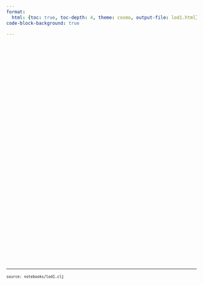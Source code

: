 ```yaml
---
format:
  html: {toc: true, toc-depth: 4, theme: cosmo, output-file: lod1.html}
code-block-background: true

---
```

<style></style><style>.printedClojure .sourceCode {
  background-color: transparent;
  border-style: none;
}
</style><style>.clay-limit-image-width .clay-image {max-width: 100%}
.clay-side-by-side .sourceCode {margin: 0}
.clay-side-by-side {margin: 1em 0}
</style>
<script src="lod1_files/md-default0.js" type="text/javascript"></script><script src="lod1_files/md-default1.js" type="text/javascript"></script><script src="https://cdnjs.cloudflare.com/ajax/libs/leaflet/1.9.4/leaflet.js" type="text/javascript"></script><script src="https://cdn.jsdelivr.net/npm/leaflet-providers@2.0.0/leaflet-providers.min.js" type="text/javascript"></script><link href="https://cdnjs.cloudflare.com/ajax/libs/leaflet/1.9.4/leaflet.css" rel="stylesheet" type="text/css" />

```{=html}
<div style="height:600px;"><script>(function () {
let data = {"center":[31.94996816878136,34.889502226989784],"zoom":14,"provider":"Esri.WorldGrayCanvas","geojson":[{"type":"Feature","properties":{"X":189498.980727,"Y":651126.603494,"\u05de\u05d2\u05d6\u05e8":"\u05d9\u05d4\u05d5\u05d3\u05d9","\u05db\u05ea\u05d5\u05d1\u05ea":"\u05dc\u05d5\u05d1\u05dc\u05d9\u05df \u05d0\u05d4\u05e8\u05d5\u05df 9","\u05e9\u05dd \u05de\u05d5\u05e1\u05d3":"\u05d0\u05d1\u05d9\u05d1","\u05e9\u05dc\u05d1 \u05d7\u05d9\u05e0\u05d5\u05da":"\u05d2\u05df \u05d9\u05dc\u05d3\u05d9\u05dd \u05d1\u05dc\u05d1\u05d3","\u05e1\u05d5\u05d2 \u05d7\u05d9\u05e0\u05d5\u05da":"\u05de\u05d9\u05d5\u05d7\u05d3","\u05e1\u05d5\u05d2 \u05e4\u05d9\u05e7\u05d5\u05d7":"\u05de\u05de\u05dc\u05db\u05ea\u05d9","color":"#2A4D8F","popup":"<table><tr><td><b>\u05e9\u05dd \u05de\u05d5\u05e1\u05d3<\/b><\/td><td>\u05d0\u05d1\u05d9\u05d1<\/td><\/tr><tr><td><b>\u05db\u05ea\u05d5\u05d1\u05ea<\/b><\/td><td>\u05dc\u05d5\u05d1\u05dc\u05d9\u05df \u05d0\u05d4\u05e8\u05d5\u05df 9<\/td><\/tr><tr><td><b>\u05de\u05d2\u05d6\u05e8<\/b><\/td><td>\u05d9\u05d4\u05d5\u05d3\u05d9<\/td><\/tr><tr><td><b>\u05e9\u05dc\u05d1 \u05d7\u05d9\u05e0\u05d5\u05da<\/b><\/td><td>\u05d2\u05df \u05d9\u05dc\u05d3\u05d9\u05dd \u05d1\u05dc\u05d1\u05d3<\/td><\/tr><tr><td><b>\u05e1\u05d5\u05d2 \u05d7\u05d9\u05e0\u05d5\u05da<\/b><\/td><td>\u05de\u05d9\u05d5\u05d7\u05d3<\/td><\/tr><tr><td><b>\u05e1\u05d5\u05d2 \u05e4\u05d9\u05e7\u05d5\u05d7<\/b><\/td><td>\u05de\u05de\u05dc\u05db\u05ea\u05d9<\/td><\/tr><\/table>"},"geometry":{"type":"Point","coordinates":[34.8875724627736,31.952781706644]}},{"type":"Feature","properties":{"X":188497.840427,"Y":652153.596894,"\u05de\u05d2\u05d6\u05e8":"\u05d9\u05d4\u05d5\u05d3\u05d9","\u05db\u05ea\u05d5\u05d1\u05ea":"\u05dc\u05d5\u05d1\u05dc\u05d9\u05df \u05d0\u05d4\u05e8\u05d5\u05df 9","\u05e9\u05dd \u05de\u05d5\u05e1\u05d3":"\u05d0\u05d1\u05d9\u05d1","\u05e9\u05dc\u05d1 \u05d7\u05d9\u05e0\u05d5\u05da":"\u05d2\u05df \u05d9\u05dc\u05d3\u05d9\u05dd \u05d1\u05dc\u05d1\u05d3","\u05e1\u05d5\u05d2 \u05d7\u05d9\u05e0\u05d5\u05da":"\u05de\u05d9\u05d5\u05d7\u05d3","\u05e1\u05d5\u05d2 \u05e4\u05d9\u05e7\u05d5\u05d7":"\u05de\u05de\u05dc\u05db\u05ea\u05d9","color":"#2A4D8F","popup":"<table><tr><td><b>\u05e9\u05dd \u05de\u05d5\u05e1\u05d3<\/b><\/td><td>\u05d0\u05d1\u05d9\u05d1<\/td><\/tr><tr><td><b>\u05db\u05ea\u05d5\u05d1\u05ea<\/b><\/td><td>\u05dc\u05d5\u05d1\u05dc\u05d9\u05df \u05d0\u05d4\u05e8\u05d5\u05df 9<\/td><\/tr><tr><td><b>\u05de\u05d2\u05d6\u05e8<\/b><\/td><td>\u05d9\u05d4\u05d5\u05d3\u05d9<\/td><\/tr><tr><td><b>\u05e9\u05dc\u05d1 \u05d7\u05d9\u05e0\u05d5\u05da<\/b><\/td><td>\u05d2\u05df \u05d9\u05dc\u05d3\u05d9\u05dd \u05d1\u05dc\u05d1\u05d3<\/td><\/tr><tr><td><b>\u05e1\u05d5\u05d2 \u05d7\u05d9\u05e0\u05d5\u05da<\/b><\/td><td>\u05de\u05d9\u05d5\u05d7\u05d3<\/td><\/tr><tr><td><b>\u05e1\u05d5\u05d2 \u05e4\u05d9\u05e7\u05d5\u05d7<\/b><\/td><td>\u05de\u05de\u05dc\u05db\u05ea\u05d9<\/td><\/tr><\/table>"},"geometry":{"type":"Point","coordinates":[34.8769504811108,31.9620162803581]}},{"type":"Feature","properties":{"X":191080.428027,"Y":650377.676894,"\u05de\u05d2\u05d6\u05e8":"\u05d9\u05d4\u05d5\u05d3\u05d9","\u05db\u05ea\u05d5\u05d1\u05ea":"\u05d2\u05e0\u05d9 \u05d9\u05e2\u05e8","\u05e9\u05dd \u05de\u05d5\u05e1\u05d3":"\u05d0\u05d2\u05e1","\u05e9\u05dc\u05d1 \u05d7\u05d9\u05e0\u05d5\u05da":"\u05d2\u05df \u05d9\u05dc\u05d3\u05d9\u05dd \u05d1\u05dc\u05d1\u05d3","\u05e1\u05d5\u05d2 \u05d7\u05d9\u05e0\u05d5\u05da":"\u05e8\u05d2\u05d9\u05dc","\u05e1\u05d5\u05d2 \u05e4\u05d9\u05e7\u05d5\u05d7":"\u05de\u05de\u05dc\u05db\u05ea\u05d9","color":"#2A4D8F","popup":"<table><tr><td><b>\u05e9\u05dd \u05de\u05d5\u05e1\u05d3<\/b><\/td><td>\u05d0\u05d2\u05e1<\/td><\/tr><tr><td><b>\u05db\u05ea\u05d5\u05d1\u05ea<\/b><\/td><td>\u05d2\u05e0\u05d9 \u05d9\u05e2\u05e8<\/td><\/tr><tr><td><b>\u05de\u05d2\u05d6\u05e8<\/b><\/td><td>\u05d9\u05d4\u05d5\u05d3\u05d9<\/td><\/tr><tr><td><b>\u05e9\u05dc\u05d1 \u05d7\u05d9\u05e0\u05d5\u05da<\/b><\/td><td>\u05d2\u05df \u05d9\u05dc\u05d3\u05d9\u05dd \u05d1\u05dc\u05d1\u05d3<\/td><\/tr><tr><td><b>\u05e1\u05d5\u05d2 \u05d7\u05d9\u05e0\u05d5\u05da<\/b><\/td><td>\u05e8\u05d2\u05d9\u05dc<\/td><\/tr><tr><td><b>\u05e1\u05d5\u05d2 \u05e4\u05d9\u05e7\u05d5\u05d7<\/b><\/td><td>\u05de\u05de\u05dc\u05db\u05ea\u05d9<\/td><\/tr><\/table>"},"geometry":{"type":"Point","coordinates":[34.9043215123254,31.9460684862358]}},{"type":"Feature","properties":{"X":189617.331327,"Y":650938.020194,"\u05de\u05d2\u05d6\u05e8":"\u05d9\u05d4\u05d5\u05d3\u05d9","\u05db\u05ea\u05d5\u05d1\u05ea":"\u05e9\u05dc\u05d5\u05dd \u05e2\u05dc\u05d9\u05db\u05dd 3","\u05e9\u05dd \u05de\u05d5\u05e1\u05d3":"\u05d0\u05d5\u05e8\u05df","\u05e9\u05dc\u05d1 \u05d7\u05d9\u05e0\u05d5\u05da":"\u05d2\u05df \u05d9\u05dc\u05d3\u05d9\u05dd \u05d1\u05dc\u05d1\u05d3","\u05e1\u05d5\u05d2 \u05d7\u05d9\u05e0\u05d5\u05da":"\u05e8\u05d2\u05d9\u05dc","\u05e1\u05d5\u05d2 \u05e4\u05d9\u05e7\u05d5\u05d7":"\u05de\u05de\u05dc\u05db\u05ea\u05d9 \u05d3\u05ea\u05d9","color":"#2A4D8F","popup":"<table><tr><td><b>\u05e9\u05dd \u05de\u05d5\u05e1\u05d3<\/b><\/td><td>\u05d0\u05d5\u05e8\u05df<\/td><\/tr><tr><td><b>\u05db\u05ea\u05d5\u05d1\u05ea<\/b><\/td><td>\u05e9\u05dc\u05d5\u05dd \u05e2\u05dc\u05d9\u05db\u05dd 3<\/td><\/tr><tr><td><b>\u05de\u05d2\u05d6\u05e8<\/b><\/td><td>\u05d9\u05d4\u05d5\u05d3\u05d9<\/td><\/tr><tr><td><b>\u05e9\u05dc\u05d1 \u05d7\u05d9\u05e0\u05d5\u05da<\/b><\/td><td>\u05d2\u05df \u05d9\u05dc\u05d3\u05d9\u05dd \u05d1\u05dc\u05d1\u05d3<\/td><\/tr><tr><td><b>\u05e1\u05d5\u05d2 \u05d7\u05d9\u05e0\u05d5\u05da<\/b><\/td><td>\u05e8\u05d2\u05d9\u05dc<\/td><\/tr><tr><td><b>\u05e1\u05d5\u05d2 \u05e4\u05d9\u05e7\u05d5\u05d7<\/b><\/td><td>\u05de\u05de\u05dc\u05db\u05ea\u05d9 \u05d3\u05ea\u05d9<\/td><\/tr><\/table>"},"geometry":{"type":"Point","coordinates":[34.8888300791824,31.9510841745062]}},{"type":"Feature","properties":{"X":190989.265327,"Y":651576.206294,"\u05de\u05d2\u05d6\u05e8":"\u05e2\u05e8\u05d1\u05d9","\u05db\u05ea\u05d5\u05d1\u05ea":"\u05d4\u05d2\u05d9\u05d0","\u05e9\u05dd \u05de\u05d5\u05e1\u05d3":"\u05d0\u05d9\u05d9\u05dc","\u05e9\u05dc\u05d1 \u05d7\u05d9\u05e0\u05d5\u05da":"\u05d2\u05df \u05d9\u05dc\u05d3\u05d9\u05dd \u05d1\u05dc\u05d1\u05d3","\u05e1\u05d5\u05d2 \u05d7\u05d9\u05e0\u05d5\u05da":"\u05e8\u05d2\u05d9\u05dc","\u05e1\u05d5\u05d2 \u05e4\u05d9\u05e7\u05d5\u05d7":"\u05de\u05de\u05dc\u05db\u05ea\u05d9","color":"#B85C1E","popup":"<table><tr><td><b>\u05e9\u05dd \u05de\u05d5\u05e1\u05d3<\/b><\/td><td>\u05d0\u05d9\u05d9\u05dc<\/td><\/tr><tr><td><b>\u05db\u05ea\u05d5\u05d1\u05ea<\/b><\/td><td>\u05d4\u05d2\u05d9\u05d0<\/td><\/tr><tr><td><b>\u05de\u05d2\u05d6\u05e8<\/b><\/td><td>\u05e2\u05e8\u05d1\u05d9<\/td><\/tr><tr><td><b>\u05e9\u05dc\u05d1 \u05d7\u05d9\u05e0\u05d5\u05da<\/b><\/td><td>\u05d2\u05df \u05d9\u05dc\u05d3\u05d9\u05dd \u05d1\u05dc\u05d1\u05d3<\/td><\/tr><tr><td><b>\u05e1\u05d5\u05d2 \u05d7\u05d9\u05e0\u05d5\u05da<\/b><\/td><td>\u05e8\u05d2\u05d9\u05dc<\/td><\/tr><tr><td><b>\u05e1\u05d5\u05d2 \u05e4\u05d9\u05e7\u05d5\u05d7<\/b><\/td><td>\u05de\u05de\u05dc\u05db\u05ea\u05d9<\/td><\/tr><\/table>"},"geometry":{"type":"Point","coordinates":[34.9033220980488,31.9568745898722]}},{"type":"Feature","properties":{"X":190625.991027,"Y":651075.145094,"\u05de\u05d2\u05d6\u05e8":"\u05e2\u05e8\u05d1\u05d9","\u05db\u05ea\u05d5\u05d1\u05ea":"\u05e4\u05d9\u05e0\u05e1\u05e7\u05e8","\u05e9\u05dd \u05de\u05d5\u05e1\u05d3":"\u05d0\u05d9\u05d9\u05dc\u05d4","\u05e9\u05dc\u05d1 \u05d7\u05d9\u05e0\u05d5\u05da":"\u05d2\u05df \u05d9\u05dc\u05d3\u05d9\u05dd \u05d1\u05dc\u05d1\u05d3","\u05e1\u05d5\u05d2 \u05d7\u05d9\u05e0\u05d5\u05da":"\u05de\u05d9\u05d5\u05d7\u05d3","\u05e1\u05d5\u05d2 \u05e4\u05d9\u05e7\u05d5\u05d7":"\u05de\u05de\u05dc\u05db\u05ea\u05d9","color":"#B85C1E","popup":"<table><tr><td><b>\u05e9\u05dd \u05de\u05d5\u05e1\u05d3<\/b><\/td><td>\u05d0\u05d9\u05d9\u05dc\u05d4<\/td><\/tr><tr><td><b>\u05db\u05ea\u05d5\u05d1\u05ea<\/b><\/td><td>\u05e4\u05d9\u05e0\u05e1\u05e7\u05e8<\/td><\/tr><tr><td><b>\u05de\u05d2\u05d6\u05e8<\/b><\/td><td>\u05e2\u05e8\u05d1\u05d9<\/td><\/tr><tr><td><b>\u05e9\u05dc\u05d1 \u05d7\u05d9\u05e0\u05d5\u05da<\/b><\/td><td>\u05d2\u05df \u05d9\u05dc\u05d3\u05d9\u05dd \u05d1\u05dc\u05d1\u05d3<\/td><\/tr><tr><td><b>\u05e1\u05d5\u05d2 \u05d7\u05d9\u05e0\u05d5\u05da<\/b><\/td><td>\u05de\u05d9\u05d5\u05d7\u05d3<\/td><\/tr><tr><td><b>\u05e1\u05d5\u05d2 \u05e4\u05d9\u05e7\u05d5\u05d7<\/b><\/td><td>\u05de\u05de\u05dc\u05db\u05ea\u05d9<\/td><\/tr><\/table>"},"geometry":{"type":"Point","coordinates":[34.8994944715337,31.9523468347933]}},{"type":"Feature","properties":{"X":190374.711627,"Y":650279.588994,"\u05de\u05d2\u05d6\u05e8":"\u05d9\u05d4\u05d5\u05d3\u05d9","\u05db\u05ea\u05d5\u05d1\u05ea":"\u05d0\u05d7\u05d9\u05de\u05d0\u05d9\u05e8 \u05d0\u05d1\u05d0","\u05e9\u05dd \u05de\u05d5\u05e1\u05d3":"\u05d0\u05d9\u05e8\u05d5\u05e1","\u05e9\u05dc\u05d1 \u05d7\u05d9\u05e0\u05d5\u05da":"\u05d2\u05df \u05d9\u05dc\u05d3\u05d9\u05dd \u05d1\u05dc\u05d1\u05d3","\u05e1\u05d5\u05d2 \u05d7\u05d9\u05e0\u05d5\u05da":"\u05e8\u05d2\u05d9\u05dc","\u05e1\u05d5\u05d2 \u05e4\u05d9\u05e7\u05d5\u05d7":"\u05de\u05de\u05dc\u05db\u05ea\u05d9 \u05d3\u05ea\u05d9","color":"#2A4D8F","popup":"<table><tr><td><b>\u05e9\u05dd \u05de\u05d5\u05e1\u05d3<\/b><\/td><td>\u05d0\u05d9\u05e8\u05d5\u05e1<\/td><\/tr><tr><td><b>\u05db\u05ea\u05d5\u05d1\u05ea<\/b><\/td><td>\u05d0\u05d7\u05d9\u05de\u05d0\u05d9\u05e8 \u05d0\u05d1\u05d0<\/td><\/tr><tr><td><b>\u05de\u05d2\u05d6\u05e8<\/b><\/td><td>\u05d9\u05d4\u05d5\u05d3\u05d9<\/td><\/tr><tr><td><b>\u05e9\u05dc\u05d1 \u05d7\u05d9\u05e0\u05d5\u05da<\/b><\/td><td>\u05d2\u05df \u05d9\u05dc\u05d3\u05d9\u05dd \u05d1\u05dc\u05d1\u05d3<\/td><\/tr><tr><td><b>\u05e1\u05d5\u05d2 \u05d7\u05d9\u05e0\u05d5\u05da<\/b><\/td><td>\u05e8\u05d2\u05d9\u05dc<\/td><\/tr><tr><td><b>\u05e1\u05d5\u05d2 \u05e4\u05d9\u05e7\u05d5\u05d7<\/b><\/td><td>\u05de\u05de\u05dc\u05db\u05ea\u05d9 \u05d3\u05ea\u05d9<\/td><\/tr><\/table>"},"geometry":{"type":"Point","coordinates":[34.8968605807401,31.9451660704028]}},{"type":"Feature","properties":{"X":190927.967827,"Y":650943.644094,"\u05de\u05d2\u05d6\u05e8":"\u05d9\u05d4\u05d5\u05d3\u05d9","\u05db\u05ea\u05d5\u05d1\u05ea":"\u05e8\u05d5\u05ea\u05dd","\u05e9\u05dd \u05de\u05d5\u05e1\u05d3":"\u05d0\u05dc\u05d5\u05df","\u05e9\u05dc\u05d1 \u05d7\u05d9\u05e0\u05d5\u05da":"\u05d2\u05df \u05d9\u05dc\u05d3\u05d9\u05dd \u05d1\u05dc\u05d1\u05d3","\u05e1\u05d5\u05d2 \u05d7\u05d9\u05e0\u05d5\u05da":"\u05e8\u05d2\u05d9\u05dc","\u05e1\u05d5\u05d2 \u05e4\u05d9\u05e7\u05d5\u05d7":"\u05de\u05de\u05dc\u05db\u05ea\u05d9 \u05d3\u05ea\u05d9","color":"#2A4D8F","popup":"<table><tr><td><b>\u05e9\u05dd \u05de\u05d5\u05e1\u05d3<\/b><\/td><td>\u05d0\u05dc\u05d5\u05df<\/td><\/tr><tr><td><b>\u05db\u05ea\u05d5\u05d1\u05ea<\/b><\/td><td>\u05e8\u05d5\u05ea\u05dd<\/td><\/tr><tr><td><b>\u05de\u05d2\u05d6\u05e8<\/b><\/td><td>\u05d9\u05d4\u05d5\u05d3\u05d9<\/td><\/tr><tr><td><b>\u05e9\u05dc\u05d1 \u05d7\u05d9\u05e0\u05d5\u05da<\/b><\/td><td>\u05d2\u05df \u05d9\u05dc\u05d3\u05d9\u05dd \u05d1\u05dc\u05d1\u05d3<\/td><\/tr><tr><td><b>\u05e1\u05d5\u05d2 \u05d7\u05d9\u05e0\u05d5\u05da<\/b><\/td><td>\u05e8\u05d2\u05d9\u05dc<\/td><\/tr><tr><td><b>\u05e1\u05d5\u05d2 \u05e4\u05d9\u05e7\u05d5\u05d7<\/b><\/td><td>\u05de\u05de\u05dc\u05db\u05ea\u05d9 \u05d3\u05ea\u05d9<\/td><\/tr><\/table>"},"geometry":{"type":"Point","coordinates":[34.9026923664031,31.9511685826]}},{"type":"Feature","properties":{"X":190105.317827,"Y":650428.885394,"\u05de\u05d2\u05d6\u05e8":"\u05d9\u05d4\u05d5\u05d3\u05d9","\u05db\u05ea\u05d5\u05d1\u05ea":"\u05d0\u05d9\u05dc\u05ea 32","\u05e9\u05dd \u05de\u05d5\u05e1\u05d3":"\u05d0\u05dc\u05e2\u05d3","\u05e9\u05dc\u05d1 \u05d7\u05d9\u05e0\u05d5\u05da":"\u05d2\u05df \u05d9\u05dc\u05d3\u05d9\u05dd \u05d1\u05dc\u05d1\u05d3","\u05e1\u05d5\u05d2 \u05d7\u05d9\u05e0\u05d5\u05da":"\u05e8\u05d2\u05d9\u05dc","\u05e1\u05d5\u05d2 \u05e4\u05d9\u05e7\u05d5\u05d7":"\u05de\u05de\u05dc\u05db\u05ea\u05d9","color":"#2A4D8F","popup":"<table><tr><td><b>\u05e9\u05dd \u05de\u05d5\u05e1\u05d3<\/b><\/td><td>\u05d0\u05dc\u05e2\u05d3<\/td><\/tr><tr><td><b>\u05db\u05ea\u05d5\u05d1\u05ea<\/b><\/td><td>\u05d0\u05d9\u05dc\u05ea 32<\/td><\/tr><tr><td><b>\u05de\u05d2\u05d6\u05e8<\/b><\/td><td>\u05d9\u05d4\u05d5\u05d3\u05d9<\/td><\/tr><tr><td><b>\u05e9\u05dc\u05d1 \u05d7\u05d9\u05e0\u05d5\u05da<\/b><\/td><td>\u05d2\u05df \u05d9\u05dc\u05d3\u05d9\u05dd \u05d1\u05dc\u05d1\u05d3<\/td><\/tr><tr><td><b>\u05e1\u05d5\u05d2 \u05d7\u05d9\u05e0\u05d5\u05da<\/b><\/td><td>\u05e8\u05d2\u05d9\u05dc<\/td><\/tr><tr><td><b>\u05e1\u05d5\u05d2 \u05e4\u05d9\u05e7\u05d5\u05d7<\/b><\/td><td>\u05de\u05de\u05dc\u05db\u05ea\u05d9<\/td><\/tr><\/table>"},"geometry":{"type":"Point","coordinates":[34.8940068906718,31.946505499997]}},{"type":"Feature","properties":{"X":189732.203827,"Y":650308.096694,"\u05de\u05d2\u05d6\u05e8":"\u05d9\u05d4\u05d5\u05d3\u05d9","\u05db\u05ea\u05d5\u05d1\u05ea":"\u05e9\u05d3 \u05d9\u05e8\u05d5\u05e9\u05dc\u05d9\u05dd 12","\u05e9\u05dd \u05de\u05d5\u05e1\u05d3":"\u05d0\u05e8\u05d6","\u05e9\u05dc\u05d1 \u05d7\u05d9\u05e0\u05d5\u05da":"\u05d2\u05df \u05d9\u05dc\u05d3\u05d9\u05dd \u05d1\u05dc\u05d1\u05d3","\u05e1\u05d5\u05d2 \u05d7\u05d9\u05e0\u05d5\u05da":"\u05e8\u05d2\u05d9\u05dc","\u05e1\u05d5\u05d2 \u05e4\u05d9\u05e7\u05d5\u05d7":"\u05de\u05de\u05dc\u05db\u05ea\u05d9","color":"#2A4D8F","popup":"<table><tr><td><b>\u05e9\u05dd \u05de\u05d5\u05e1\u05d3<\/b><\/td><td>\u05d0\u05e8\u05d6<\/td><\/tr><tr><td><b>\u05db\u05ea\u05d5\u05d1\u05ea<\/b><\/td><td>\u05e9\u05d3 \u05d9\u05e8\u05d5\u05e9\u05dc\u05d9\u05dd 12<\/td><\/tr><tr><td><b>\u05de\u05d2\u05d6\u05e8<\/b><\/td><td>\u05d9\u05d4\u05d5\u05d3\u05d9<\/td><\/tr><tr><td><b>\u05e9\u05dc\u05d1 \u05d7\u05d9\u05e0\u05d5\u05da<\/b><\/td><td>\u05d2\u05df \u05d9\u05dc\u05d3\u05d9\u05dd \u05d1\u05dc\u05d1\u05d3<\/td><\/tr><tr><td><b>\u05e1\u05d5\u05d2 \u05d7\u05d9\u05e0\u05d5\u05da<\/b><\/td><td>\u05e8\u05d2\u05d9\u05dc<\/td><\/tr><tr><td><b>\u05e1\u05d5\u05d2 \u05e4\u05d9\u05e7\u05d5\u05d7<\/b><\/td><td>\u05de\u05de\u05dc\u05db\u05ea\u05d9<\/td><\/tr><\/table>"},"geometry":{"type":"Point","coordinates":[34.8900644126911,31.9454065171931]}},{"type":"Feature","properties":{"X":188661.770627,"Y":651056.246294,"\u05de\u05d2\u05d6\u05e8":"\u05e2\u05e8\u05d1\u05d9","\u05db\u05ea\u05d5\u05d1\u05ea":"\u05e9\u05db \u05d5\u05e8\u05d3\u05d4","\u05e9\u05dd \u05de\u05d5\u05e1\u05d3":"\u05d0\u05e8\u05d9\u05d4","\u05e9\u05dc\u05d1 \u05d7\u05d9\u05e0\u05d5\u05da":"\u05d2\u05df \u05d9\u05dc\u05d3\u05d9\u05dd \u05d1\u05dc\u05d1\u05d3","\u05e1\u05d5\u05d2 \u05d7\u05d9\u05e0\u05d5\u05da":"\u05e8\u05d2\u05d9\u05dc","\u05e1\u05d5\u05d2 \u05e4\u05d9\u05e7\u05d5\u05d7":"\u05de\u05de\u05dc\u05db\u05ea\u05d9","color":"#B85C1E","popup":"<table><tr><td><b>\u05e9\u05dd \u05de\u05d5\u05e1\u05d3<\/b><\/td><td>\u05d0\u05e8\u05d9\u05d4<\/td><\/tr><tr><td><b>\u05db\u05ea\u05d5\u05d1\u05ea<\/b><\/td><td>\u05e9\u05db \u05d5\u05e8\u05d3\u05d4<\/td><\/tr><tr><td><b>\u05de\u05d2\u05d6\u05e8<\/b><\/td><td>\u05e2\u05e8\u05d1\u05d9<\/td><\/tr><tr><td><b>\u05e9\u05dc\u05d1 \u05d7\u05d9\u05e0\u05d5\u05da<\/b><\/td><td>\u05d2\u05df \u05d9\u05dc\u05d3\u05d9\u05dd \u05d1\u05dc\u05d1\u05d3<\/td><\/tr><tr><td><b>\u05e1\u05d5\u05d2 \u05d7\u05d9\u05e0\u05d5\u05da<\/b><\/td><td>\u05e8\u05d2\u05d9\u05dc<\/td><\/tr><tr><td><b>\u05e1\u05d5\u05d2 \u05e4\u05d9\u05e7\u05d5\u05d7<\/b><\/td><td>\u05de\u05de\u05dc\u05db\u05ea\u05d9<\/td><\/tr><\/table>"},"geometry":{"type":"Point","coordinates":[34.8787194760393,31.952124821878]}},{"type":"Feature","properties":{"X":189046.427227,"Y":650158.470994,"\u05de\u05d2\u05d6\u05e8":"\u05e2\u05e8\u05d1\u05d9","\u05db\u05ea\u05d5\u05d1\u05ea":"\u05e9\u05d3\u05d4 \u05d9\u05e6\u05d7\u05e7 6","\u05e9\u05dd \u05de\u05d5\u05e1\u05d3":"\u05d0\u05e9\u05dc","\u05e9\u05dc\u05d1 \u05d7\u05d9\u05e0\u05d5\u05da":"\u05d2\u05df \u05d9\u05dc\u05d3\u05d9\u05dd \u05d1\u05dc\u05d1\u05d3","\u05e1\u05d5\u05d2 \u05d7\u05d9\u05e0\u05d5\u05da":"\u05e8\u05d2\u05d9\u05dc","\u05e1\u05d5\u05d2 \u05e4\u05d9\u05e7\u05d5\u05d7":"\u05de\u05de\u05dc\u05db\u05ea\u05d9 \u05d3\u05ea\u05d9","color":"#B85C1E","popup":"<table><tr><td><b>\u05e9\u05dd \u05de\u05d5\u05e1\u05d3<\/b><\/td><td>\u05d0\u05e9\u05dc<\/td><\/tr><tr><td><b>\u05db\u05ea\u05d5\u05d1\u05ea<\/b><\/td><td>\u05e9\u05d3\u05d4 \u05d9\u05e6\u05d7\u05e7 6<\/td><\/tr><tr><td><b>\u05de\u05d2\u05d6\u05e8<\/b><\/td><td>\u05e2\u05e8\u05d1\u05d9<\/td><\/tr><tr><td><b>\u05e9\u05dc\u05d1 \u05d7\u05d9\u05e0\u05d5\u05da<\/b><\/td><td>\u05d2\u05df \u05d9\u05dc\u05d3\u05d9\u05dd \u05d1\u05dc\u05d1\u05d3<\/td><\/tr><tr><td><b>\u05e1\u05d5\u05d2 \u05d7\u05d9\u05e0\u05d5\u05da<\/b><\/td><td>\u05e8\u05d2\u05d9\u05dc<\/td><\/tr><tr><td><b>\u05e1\u05d5\u05d2 \u05e4\u05d9\u05e7\u05d5\u05d7<\/b><\/td><td>\u05de\u05de\u05dc\u05db\u05ea\u05d9 \u05d3\u05ea\u05d9<\/td><\/tr><\/table>"},"geometry":{"type":"Point","coordinates":[34.8828161855515,31.9440390295285]}},{"type":"Feature","properties":{"X":189577.088227,"Y":649077.593994,"\u05de\u05d2\u05d6\u05e8":"\u05d9\u05d4\u05d5\u05d3\u05d9","\u05db\u05ea\u05d5\u05d1\u05ea":"\u05d4\u05e8\u05d1 \u05d7\u05d5\u05e8\u05d9 \u05d7\u05d9\u05d9\u05dd 27","\u05e9\u05dd \u05de\u05d5\u05e1\u05d3":"\u05d1\u05e9\u05de\u05ea","\u05e9\u05dc\u05d1 \u05d7\u05d9\u05e0\u05d5\u05da":"\u05d2\u05df \u05d9\u05dc\u05d3\u05d9\u05dd \u05d1\u05dc\u05d1\u05d3","\u05e1\u05d5\u05d2 \u05d7\u05d9\u05e0\u05d5\u05da":"\u05e8\u05d2\u05d9\u05dc","\u05e1\u05d5\u05d2 \u05e4\u05d9\u05e7\u05d5\u05d7":"\u05de\u05de\u05dc\u05db\u05ea\u05d9 \u05d3\u05ea\u05d9","color":"#2A4D8F","popup":"<table><tr><td><b>\u05e9\u05dd \u05de\u05d5\u05e1\u05d3<\/b><\/td><td>\u05d1\u05e9\u05de\u05ea<\/td><\/tr><tr><td><b>\u05db\u05ea\u05d5\u05d1\u05ea<\/b><\/td><td>\u05d4\u05e8\u05d1 \u05d7\u05d5\u05e8\u05d9 \u05d7\u05d9\u05d9\u05dd 27<\/td><\/tr><tr><td><b>\u05de\u05d2\u05d6\u05e8<\/b><\/td><td>\u05d9\u05d4\u05d5\u05d3\u05d9<\/td><\/tr><tr><td><b>\u05e9\u05dc\u05d1 \u05d7\u05d9\u05e0\u05d5\u05da<\/b><\/td><td>\u05d2\u05df \u05d9\u05dc\u05d3\u05d9\u05dd \u05d1\u05dc\u05d1\u05d3<\/td><\/tr><tr><td><b>\u05e1\u05d5\u05d2 \u05d7\u05d9\u05e0\u05d5\u05da<\/b><\/td><td>\u05e8\u05d2\u05d9\u05dc<\/td><\/tr><tr><td><b>\u05e1\u05d5\u05d2 \u05e4\u05d9\u05e7\u05d5\u05d7<\/b><\/td><td>\u05de\u05de\u05dc\u05db\u05ea\u05d9 \u05d3\u05ea\u05d9<\/td><\/tr><\/table>"},"geometry":{"type":"Point","coordinates":[34.8884618374581,31.9343057195852]}},{"type":"Feature","properties":{"X":190100.147427,"Y":651390.235994,"\u05de\u05d2\u05d6\u05e8":"\u05d9\u05d4\u05d5\u05d3\u05d9","\u05db\u05ea\u05d5\u05d1\u05ea":"\u05db\u05e6\u05e0\u05dc\u05e1\u05d5\u05df 12","\u05e9\u05dd \u05de\u05d5\u05e1\u05d3":"\u05d2\u05e4\u05df","\u05e9\u05dc\u05d1 \u05d7\u05d9\u05e0\u05d5\u05da":"\u05d2\u05df \u05d9\u05dc\u05d3\u05d9\u05dd \u05d1\u05dc\u05d1\u05d3","\u05e1\u05d5\u05d2 \u05d7\u05d9\u05e0\u05d5\u05da":"\u05e8\u05d2\u05d9\u05dc","\u05e1\u05d5\u05d2 \u05e4\u05d9\u05e7\u05d5\u05d7":"\u05de\u05de\u05dc\u05db\u05ea\u05d9","color":"#2A4D8F","popup":"<table><tr><td><b>\u05e9\u05dd \u05de\u05d5\u05e1\u05d3<\/b><\/td><td>\u05d2\u05e4\u05df<\/td><\/tr><tr><td><b>\u05db\u05ea\u05d5\u05d1\u05ea<\/b><\/td><td>\u05db\u05e6\u05e0\u05dc\u05e1\u05d5\u05df 12<\/td><\/tr><tr><td><b>\u05de\u05d2\u05d6\u05e8<\/b><\/td><td>\u05d9\u05d4\u05d5\u05d3\u05d9<\/td><\/tr><tr><td><b>\u05e9\u05dc\u05d1 \u05d7\u05d9\u05e0\u05d5\u05da<\/b><\/td><td>\u05d2\u05df \u05d9\u05dc\u05d3\u05d9\u05dd \u05d1\u05dc\u05d1\u05d3<\/td><\/tr><tr><td><b>\u05e1\u05d5\u05d2 \u05d7\u05d9\u05e0\u05d5\u05da<\/b><\/td><td>\u05e8\u05d2\u05d9\u05dc<\/td><\/tr><tr><td><b>\u05e1\u05d5\u05d2 \u05e4\u05d9\u05e7\u05d5\u05d7<\/b><\/td><td>\u05de\u05de\u05dc\u05db\u05ea\u05d9<\/td><\/tr><\/table>"},"geometry":{"type":"Point","coordinates":[34.8939230511574,31.9551748572133]}},{"type":"Feature","properties":{"X":188815.936227,"Y":652170.458594,"\u05de\u05d2\u05d6\u05e8":"\u05d9\u05d4\u05d5\u05d3\u05d9","\u05db\u05ea\u05d5\u05d1\u05ea":"\u05e1\u05d7\u05dc\u05d1 9","\u05e9\u05dd \u05de\u05d5\u05e1\u05d3":"\u05d2\u05e8\u05e0\u05d9\u05d5\u05dd","\u05e9\u05dc\u05d1 \u05d7\u05d9\u05e0\u05d5\u05da":"\u05d2\u05df \u05d9\u05dc\u05d3\u05d9\u05dd \u05d1\u05dc\u05d1\u05d3","\u05e1\u05d5\u05d2 \u05d7\u05d9\u05e0\u05d5\u05da":"\u05e8\u05d2\u05d9\u05dc","\u05e1\u05d5\u05d2 \u05e4\u05d9\u05e7\u05d5\u05d7":"\u05de\u05de\u05dc\u05db\u05ea\u05d9 \u05d3\u05ea\u05d9","color":"#2A4D8F","popup":"<table><tr><td><b>\u05e9\u05dd \u05de\u05d5\u05e1\u05d3<\/b><\/td><td>\u05d2\u05e8\u05e0\u05d9\u05d5\u05dd<\/td><\/tr><tr><td><b>\u05db\u05ea\u05d5\u05d1\u05ea<\/b><\/td><td>\u05e1\u05d7\u05dc\u05d1 9<\/td><\/tr><tr><td><b>\u05de\u05d2\u05d6\u05e8<\/b><\/td><td>\u05d9\u05d4\u05d5\u05d3\u05d9<\/td><\/tr><tr><td><b>\u05e9\u05dc\u05d1 \u05d7\u05d9\u05e0\u05d5\u05da<\/b><\/td><td>\u05d2\u05df \u05d9\u05dc\u05d3\u05d9\u05dd \u05d1\u05dc\u05d1\u05d3<\/td><\/tr><tr><td><b>\u05e1\u05d5\u05d2 \u05d7\u05d9\u05e0\u05d5\u05da<\/b><\/td><td>\u05e8\u05d2\u05d9\u05dc<\/td><\/tr><tr><td><b>\u05e1\u05d5\u05d2 \u05e4\u05d9\u05e7\u05d5\u05d7<\/b><\/td><td>\u05de\u05de\u05dc\u05db\u05ea\u05d9 \u05d3\u05ea\u05d9<\/td><\/tr><\/table>"},"geometry":{"type":"Point","coordinates":[34.8803148025986,31.9621769727372]}},{"type":"Feature","properties":{"X":189726.394027,"Y":649665.236494,"\u05de\u05d2\u05d6\u05e8":"\u05d9\u05d4\u05d5\u05d3\u05d9","\u05db\u05ea\u05d5\u05d1\u05ea":"\u05e1\u05df \u05de\u05e8\u05d8\u05d9\u05df","\u05e9\u05dd \u05de\u05d5\u05e1\u05d3":"\u05d3\u05d5\u05d1\u05d3\u05d1\u05df","\u05e9\u05dc\u05d1 \u05d7\u05d9\u05e0\u05d5\u05da":"\u05d2\u05df \u05d9\u05dc\u05d3\u05d9\u05dd \u05d1\u05dc\u05d1\u05d3","\u05e1\u05d5\u05d2 \u05d7\u05d9\u05e0\u05d5\u05da":"\u05e8\u05d2\u05d9\u05dc","\u05e1\u05d5\u05d2 \u05e4\u05d9\u05e7\u05d5\u05d7":"\u05de\u05de\u05dc\u05db\u05ea\u05d9","color":"#2A4D8F","popup":"<table><tr><td><b>\u05e9\u05dd \u05de\u05d5\u05e1\u05d3<\/b><\/td><td>\u05d3\u05d5\u05d1\u05d3\u05d1\u05df<\/td><\/tr><tr><td><b>\u05db\u05ea\u05d5\u05d1\u05ea<\/b><\/td><td>\u05e1\u05df \u05de\u05e8\u05d8\u05d9\u05df<\/td><\/tr><tr><td><b>\u05de\u05d2\u05d6\u05e8<\/b><\/td><td>\u05d9\u05d4\u05d5\u05d3\u05d9<\/td><\/tr><tr><td><b>\u05e9\u05dc\u05d1 \u05d7\u05d9\u05e0\u05d5\u05da<\/b><\/td><td>\u05d2\u05df \u05d9\u05dc\u05d3\u05d9\u05dd \u05d1\u05dc\u05d1\u05d3<\/td><\/tr><tr><td><b>\u05e1\u05d5\u05d2 \u05d7\u05d9\u05e0\u05d5\u05da<\/b><\/td><td>\u05e8\u05d2\u05d9\u05dc<\/td><\/tr><tr><td><b>\u05e1\u05d5\u05d2 \u05e4\u05d9\u05e7\u05d5\u05d7<\/b><\/td><td>\u05de\u05de\u05dc\u05db\u05ea\u05d9<\/td><\/tr><\/table>"},"geometry":{"type":"Point","coordinates":[34.8900227034491,31.9396090255328]}},{"type":"Feature","properties":{"X":188466.087727,"Y":651048.340194,"\u05de\u05d2\u05d6\u05e8":"\u05e2\u05e8\u05d1\u05d9","\u05db\u05ea\u05d5\u05d1\u05ea":"\u05e9 \u05e0\u05d5\u05d5\u05d4 \u05e9\u05dc\u05d5\u05dd","\u05e9\u05dd \u05de\u05d5\u05e1\u05d3":"\u05d3\u05d5\u05db\u05d9\u05e4\u05ea","\u05e9\u05dc\u05d1 \u05d7\u05d9\u05e0\u05d5\u05da":"\u05d2\u05df \u05d9\u05dc\u05d3\u05d9\u05dd \u05d1\u05dc\u05d1\u05d3","\u05e1\u05d5\u05d2 \u05d7\u05d9\u05e0\u05d5\u05da":"\u05e8\u05d2\u05d9\u05dc","\u05e1\u05d5\u05d2 \u05e4\u05d9\u05e7\u05d5\u05d7":"\u05de\u05de\u05dc\u05db\u05ea\u05d9 \u05d3\u05ea\u05d9","color":"#B85C1E","popup":"<table><tr><td><b>\u05e9\u05dd \u05de\u05d5\u05e1\u05d3<\/b><\/td><td>\u05d3\u05d5\u05db\u05d9\u05e4\u05ea<\/td><\/tr><tr><td><b>\u05db\u05ea\u05d5\u05d1\u05ea<\/b><\/td><td>\u05e9 \u05e0\u05d5\u05d5\u05d4 \u05e9\u05dc\u05d5\u05dd<\/td><\/tr><tr><td><b>\u05de\u05d2\u05d6\u05e8<\/b><\/td><td>\u05e2\u05e8\u05d1\u05d9<\/td><\/tr><tr><td><b>\u05e9\u05dc\u05d1 \u05d7\u05d9\u05e0\u05d5\u05da<\/b><\/td><td>\u05d2\u05df \u05d9\u05dc\u05d3\u05d9\u05dd \u05d1\u05dc\u05d1\u05d3<\/td><\/tr><tr><td><b>\u05e1\u05d5\u05d2 \u05d7\u05d9\u05e0\u05d5\u05da<\/b><\/td><td>\u05e8\u05d2\u05d9\u05dc<\/td><\/tr><tr><td><b>\u05e1\u05d5\u05d2 \u05e4\u05d9\u05e7\u05d5\u05d7<\/b><\/td><td>\u05de\u05de\u05dc\u05db\u05ea\u05d9 \u05d3\u05ea\u05d9<\/td><\/tr><\/table>"},"geometry":{"type":"Point","coordinates":[34.8766499941754,31.9520481994922]}},{"type":"Feature","properties":{"X":188426.553127,"Y":651225.547394,"\u05de\u05d2\u05d6\u05e8":"\u05e2\u05e8\u05d1\u05d9","\u05db\u05ea\u05d5\u05d1\u05ea":"\u05e9 \u05e0\u05d5\u05d5\u05d4 \u05e9\u05dc\u05d5\u05dd","\u05e9\u05dd \u05de\u05d5\u05e1\u05d3":"\u05d3\u05d5\u05dc\u05e4\u05d9\u05df","\u05e9\u05dc\u05d1 \u05d7\u05d9\u05e0\u05d5\u05da":"\u05d2\u05df \u05d9\u05dc\u05d3\u05d9\u05dd \u05d1\u05dc\u05d1\u05d3","\u05e1\u05d5\u05d2 \u05d7\u05d9\u05e0\u05d5\u05da":"\u05e8\u05d2\u05d9\u05dc","\u05e1\u05d5\u05d2 \u05e4\u05d9\u05e7\u05d5\u05d7":"\u05de\u05de\u05dc\u05db\u05ea\u05d9","color":"#B85C1E","popup":"<table><tr><td><b>\u05e9\u05dd \u05de\u05d5\u05e1\u05d3<\/b><\/td><td>\u05d3\u05d5\u05dc\u05e4\u05d9\u05df<\/td><\/tr><tr><td><b>\u05db\u05ea\u05d5\u05d1\u05ea<\/b><\/td><td>\u05e9 \u05e0\u05d5\u05d5\u05d4 \u05e9\u05dc\u05d5\u05dd<\/td><\/tr><tr><td><b>\u05de\u05d2\u05d6\u05e8<\/b><\/td><td>\u05e2\u05e8\u05d1\u05d9<\/td><\/tr><tr><td><b>\u05e9\u05dc\u05d1 \u05d7\u05d9\u05e0\u05d5\u05da<\/b><\/td><td>\u05d2\u05df \u05d9\u05dc\u05d3\u05d9\u05dd \u05d1\u05dc\u05d1\u05d3<\/td><\/tr><tr><td><b>\u05e1\u05d5\u05d2 \u05d7\u05d9\u05e0\u05d5\u05da<\/b><\/td><td>\u05e8\u05d2\u05d9\u05dc<\/td><\/tr><tr><td><b>\u05e1\u05d5\u05d2 \u05e4\u05d9\u05e7\u05d5\u05d7<\/b><\/td><td>\u05de\u05de\u05dc\u05db\u05ea\u05d9<\/td><\/tr><\/table>"},"geometry":{"type":"Point","coordinates":[34.8762261564324,31.9536451765589]}},{"type":"Feature","properties":{"X":190994.042627,"Y":650342.746994,"\u05de\u05d2\u05d6\u05e8":"\u05d9\u05d4\u05d5\u05d3\u05d9","\u05db\u05ea\u05d5\u05d1\u05ea":"\u05d4\u05d0\u05d9\u05d9\u05dc\u05d5\u05df","\u05e9\u05dd \u05de\u05d5\u05e1\u05d3":"\u05d3\u05e4\u05e0\u05d4","\u05e9\u05dc\u05d1 \u05d7\u05d9\u05e0\u05d5\u05da":"\u05d2\u05df \u05d9\u05dc\u05d3\u05d9\u05dd \u05d1\u05dc\u05d1\u05d3","\u05e1\u05d5\u05d2 \u05d7\u05d9\u05e0\u05d5\u05da":"\u05e8\u05d2\u05d9\u05dc","\u05e1\u05d5\u05d2 \u05e4\u05d9\u05e7\u05d5\u05d7":"\u05de\u05de\u05dc\u05db\u05ea\u05d9","color":"#2A4D8F","popup":"<table><tr><td><b>\u05e9\u05dd \u05de\u05d5\u05e1\u05d3<\/b><\/td><td>\u05d3\u05e4\u05e0\u05d4<\/td><\/tr><tr><td><b>\u05db\u05ea\u05d5\u05d1\u05ea<\/b><\/td><td>\u05d4\u05d0\u05d9\u05d9\u05dc\u05d5\u05df<\/td><\/tr><tr><td><b>\u05de\u05d2\u05d6\u05e8<\/b><\/td><td>\u05d9\u05d4\u05d5\u05d3\u05d9<\/td><\/tr><tr><td><b>\u05e9\u05dc\u05d1 \u05d7\u05d9\u05e0\u05d5\u05da<\/b><\/td><td>\u05d2\u05df \u05d9\u05dc\u05d3\u05d9\u05dd \u05d1\u05dc\u05d1\u05d3<\/td><\/tr><tr><td><b>\u05e1\u05d5\u05d2 \u05d7\u05d9\u05e0\u05d5\u05da<\/b><\/td><td>\u05e8\u05d2\u05d9\u05dc<\/td><\/tr><tr><td><b>\u05e1\u05d5\u05d2 \u05e4\u05d9\u05e7\u05d5\u05d7<\/b><\/td><td>\u05de\u05de\u05dc\u05db\u05ea\u05d9<\/td><\/tr><\/table>"},"geometry":{"type":"Point","coordinates":[34.9034088997414,31.9457513247063]}},{"type":"Feature","properties":{"X":189567.557827,"Y":649073.651794,"\u05de\u05d2\u05d6\u05e8":"\u05d9\u05d4\u05d5\u05d3\u05d9","\u05db\u05ea\u05d5\u05d1\u05ea":"\u05d7\u05d8\u05d9\u05d1\u05ea \u05d4\u05e8\u05d0\u05dc 12","\u05e9\u05dd \u05de\u05d5\u05e1\u05d3":"\u05d3\u05e7\u05dc","\u05e9\u05dc\u05d1 \u05d7\u05d9\u05e0\u05d5\u05da":"\u05d2\u05df \u05d9\u05dc\u05d3\u05d9\u05dd \u05d1\u05dc\u05d1\u05d3","\u05e1\u05d5\u05d2 \u05d7\u05d9\u05e0\u05d5\u05da":"\u05e8\u05d2\u05d9\u05dc","\u05e1\u05d5\u05d2 \u05e4\u05d9\u05e7\u05d5\u05d7":"\u05de\u05de\u05dc\u05db\u05ea\u05d9 \u05d3\u05ea\u05d9","color":"#2A4D8F","popup":"<table><tr><td><b>\u05e9\u05dd \u05de\u05d5\u05e1\u05d3<\/b><\/td><td>\u05d3\u05e7\u05dc<\/td><\/tr><tr><td><b>\u05db\u05ea\u05d5\u05d1\u05ea<\/b><\/td><td>\u05d7\u05d8\u05d9\u05d1\u05ea \u05d4\u05e8\u05d0\u05dc 12<\/td><\/tr><tr><td><b>\u05de\u05d2\u05d6\u05e8<\/b><\/td><td>\u05d9\u05d4\u05d5\u05d3\u05d9<\/td><\/tr><tr><td><b>\u05e9\u05dc\u05d1 \u05d7\u05d9\u05e0\u05d5\u05da<\/b><\/td><td>\u05d2\u05df \u05d9\u05dc\u05d3\u05d9\u05dd \u05d1\u05dc\u05d1\u05d3<\/td><\/tr><tr><td><b>\u05e1\u05d5\u05d2 \u05d7\u05d9\u05e0\u05d5\u05da<\/b><\/td><td>\u05e8\u05d2\u05d9\u05dc<\/td><\/tr><tr><td><b>\u05e1\u05d5\u05d2 \u05e4\u05d9\u05e7\u05d5\u05d7<\/b><\/td><td>\u05de\u05de\u05dc\u05db\u05ea\u05d9 \u05d3\u05ea\u05d9<\/td><\/tr><\/table>"},"geometry":{"type":"Point","coordinates":[34.8883611755329,31.9342699179165]}},{"type":"Feature","properties":{"X":191093.362327,"Y":650397.820194,"\u05de\u05d2\u05d6\u05e8":"\u05d9\u05d4\u05d5\u05d3\u05d9","\u05db\u05ea\u05d5\u05d1\u05ea":"\u05d2\u05e0\u05d9 \u05d9\u05e2\u05e8","\u05e9\u05dd \u05de\u05d5\u05e1\u05d3":"\u05d3\u05e8\u05d5\u05e8","\u05e9\u05dc\u05d1 \u05d7\u05d9\u05e0\u05d5\u05da":"\u05d2\u05df \u05d9\u05dc\u05d3\u05d9\u05dd \u05d1\u05dc\u05d1\u05d3","\u05e1\u05d5\u05d2 \u05d7\u05d9\u05e0\u05d5\u05da":"\u05e8\u05d2\u05d9\u05dc","\u05e1\u05d5\u05d2 \u05e4\u05d9\u05e7\u05d5\u05d7":"\u05d7\u05e8\u05d3\u05d9","color":"#2A4D8F","popup":"<table><tr><td><b>\u05e9\u05dd \u05de\u05d5\u05e1\u05d3<\/b><\/td><td>\u05d3\u05e8\u05d5\u05e8<\/td><\/tr><tr><td><b>\u05db\u05ea\u05d5\u05d1\u05ea<\/b><\/td><td>\u05d2\u05e0\u05d9 \u05d9\u05e2\u05e8<\/td><\/tr><tr><td><b>\u05de\u05d2\u05d6\u05e8<\/b><\/td><td>\u05d9\u05d4\u05d5\u05d3\u05d9<\/td><\/tr><tr><td><b>\u05e9\u05dc\u05d1 \u05d7\u05d9\u05e0\u05d5\u05da<\/b><\/td><td>\u05d2\u05df \u05d9\u05dc\u05d3\u05d9\u05dd \u05d1\u05dc\u05d1\u05d3<\/td><\/tr><tr><td><b>\u05e1\u05d5\u05d2 \u05d7\u05d9\u05e0\u05d5\u05da<\/b><\/td><td>\u05e8\u05d2\u05d9\u05dc<\/td><\/tr><tr><td><b>\u05e1\u05d5\u05d2 \u05e4\u05d9\u05e7\u05d5\u05d7<\/b><\/td><td>\u05d7\u05e8\u05d3\u05d9<\/td><\/tr><\/table>"},"geometry":{"type":"Point","coordinates":[34.9044577195067,31.946250462632]}},{"type":"Feature","properties":{"X":189660.258127,"Y":649954.871594,"\u05de\u05d2\u05d6\u05e8":"\u05d9\u05d4\u05d5\u05d3\u05d9","\u05db\u05ea\u05d5\u05d1\u05ea":"\u05d9\u05e8\u05d9\u05d7\u05d5","\u05e9\u05dd \u05de\u05d5\u05e1\u05d3":"\u05d4\u05d3\u05e8","\u05e9\u05dc\u05d1 \u05d7\u05d9\u05e0\u05d5\u05da":"\u05d2\u05df \u05d9\u05dc\u05d3\u05d9\u05dd \u05d1\u05dc\u05d1\u05d3","\u05e1\u05d5\u05d2 \u05d7\u05d9\u05e0\u05d5\u05da":"\u05e8\u05d2\u05d9\u05dc","\u05e1\u05d5\u05d2 \u05e4\u05d9\u05e7\u05d5\u05d7":"\u05d7\u05e8\u05d3\u05d9","color":"#2A4D8F","popup":"<table><tr><td><b>\u05e9\u05dd \u05de\u05d5\u05e1\u05d3<\/b><\/td><td>\u05d4\u05d3\u05e8<\/td><\/tr><tr><td><b>\u05db\u05ea\u05d5\u05d1\u05ea<\/b><\/td><td>\u05d9\u05e8\u05d9\u05d7\u05d5<\/td><\/tr><tr><td><b>\u05de\u05d2\u05d6\u05e8<\/b><\/td><td>\u05d9\u05d4\u05d5\u05d3\u05d9<\/td><\/tr><tr><td><b>\u05e9\u05dc\u05d1 \u05d7\u05d9\u05e0\u05d5\u05da<\/b><\/td><td>\u05d2\u05df \u05d9\u05dc\u05d3\u05d9\u05dd \u05d1\u05dc\u05d1\u05d3<\/td><\/tr><tr><td><b>\u05e1\u05d5\u05d2 \u05d7\u05d9\u05e0\u05d5\u05da<\/b><\/td><td>\u05e8\u05d2\u05d9\u05dc<\/td><\/tr><tr><td><b>\u05e1\u05d5\u05d2 \u05e4\u05d9\u05e7\u05d5\u05d7<\/b><\/td><td>\u05d7\u05e8\u05d3\u05d9<\/td><\/tr><\/table>"},"geometry":{"type":"Point","coordinates":[34.8893143678387,31.9422192340993]}},{"type":"Feature","properties":{"X":188364.642127,"Y":650091.977694,"\u05de\u05d2\u05d6\u05e8":"\u05d9\u05d4\u05d5\u05d3\u05d9","\u05db\u05ea\u05d5\u05d1\u05ea":"\u05e6\u05de\u05d7 \u05e6\u05d3\u05e7 8","\u05e9\u05dd \u05de\u05d5\u05e1\u05d3":"\u05d4\u05e8\u05d9\u05d9\u05e5","\u05e9\u05dc\u05d1 \u05d7\u05d9\u05e0\u05d5\u05da":"\u05d2\u05df \u05d9\u05dc\u05d3\u05d9\u05dd \u05d1\u05dc\u05d1\u05d3","\u05e1\u05d5\u05d2 \u05d7\u05d9\u05e0\u05d5\u05da":"\u05e8\u05d2\u05d9\u05dc","\u05e1\u05d5\u05d2 \u05e4\u05d9\u05e7\u05d5\u05d7":"\u05de\u05de\u05dc\u05db\u05ea\u05d9 \u05d3\u05ea\u05d9","color":"#2A4D8F","popup":"<table><tr><td><b>\u05e9\u05dd \u05de\u05d5\u05e1\u05d3<\/b><\/td><td>\u05d4\u05e8\u05d9\u05d9\u05e5<\/td><\/tr><tr><td><b>\u05db\u05ea\u05d5\u05d1\u05ea<\/b><\/td><td>\u05e6\u05de\u05d7 \u05e6\u05d3\u05e7 8<\/td><\/tr><tr><td><b>\u05de\u05d2\u05d6\u05e8<\/b><\/td><td>\u05d9\u05d4\u05d5\u05d3\u05d9<\/td><\/tr><tr><td><b>\u05e9\u05dc\u05d1 \u05d7\u05d9\u05e0\u05d5\u05da<\/b><\/td><td>\u05d2\u05df \u05d9\u05dc\u05d3\u05d9\u05dd \u05d1\u05dc\u05d1\u05d3<\/td><\/tr><tr><td><b>\u05e1\u05d5\u05d2 \u05d7\u05d9\u05e0\u05d5\u05da<\/b><\/td><td>\u05e8\u05d2\u05d9\u05dc<\/td><\/tr><tr><td><b>\u05e1\u05d5\u05d2 \u05e4\u05d9\u05e7\u05d5\u05d7<\/b><\/td><td>\u05de\u05de\u05dc\u05db\u05ea\u05d9 \u05d3\u05ea\u05d9<\/td><\/tr><\/table>"},"geometry":{"type":"Point","coordinates":[34.8756077211355,31.9434209288485]}},{"type":"Feature","properties":{"X":189339.171027,"Y":650702.257094,"\u05de\u05d2\u05d6\u05e8":"\u05d9\u05d4\u05d5\u05d3\u05d9","\u05db\u05ea\u05d5\u05d1\u05ea":"\u05d0\u05dc\u05e4\u05e2\u05dc","\u05e9\u05dd \u05de\u05d5\u05e1\u05d3":"\u05d6\u05d9\u05ea","\u05e9\u05dc\u05d1 \u05d7\u05d9\u05e0\u05d5\u05da":"\u05d2\u05df \u05d9\u05dc\u05d3\u05d9\u05dd \u05d1\u05dc\u05d1\u05d3","\u05e1\u05d5\u05d2 \u05d7\u05d9\u05e0\u05d5\u05da":"\u05e8\u05d2\u05d9\u05dc","\u05e1\u05d5\u05d2 \u05e4\u05d9\u05e7\u05d5\u05d7":"\u05de\u05de\u05dc\u05db\u05ea\u05d9","color":"#2A4D8F","popup":"<table><tr><td><b>\u05e9\u05dd \u05de\u05d5\u05e1\u05d3<\/b><\/td><td>\u05d6\u05d9\u05ea<\/td><\/tr><tr><td><b>\u05db\u05ea\u05d5\u05d1\u05ea<\/b><\/td><td>\u05d0\u05dc\u05e4\u05e2\u05dc<\/td><\/tr><tr><td><b>\u05de\u05d2\u05d6\u05e8<\/b><\/td><td>\u05d9\u05d4\u05d5\u05d3\u05d9<\/td><\/tr><tr><td><b>\u05e9\u05dc\u05d1 \u05d7\u05d9\u05e0\u05d5\u05da<\/b><\/td><td>\u05d2\u05df \u05d9\u05dc\u05d3\u05d9\u05dd \u05d1\u05dc\u05d1\u05d3<\/td><\/tr><tr><td><b>\u05e1\u05d5\u05d2 \u05d7\u05d9\u05e0\u05d5\u05da<\/b><\/td><td>\u05e8\u05d2\u05d9\u05dc<\/td><\/tr><tr><td><b>\u05e1\u05d5\u05d2 \u05e4\u05d9\u05e7\u05d5\u05d7<\/b><\/td><td>\u05de\u05de\u05dc\u05db\u05ea\u05d9<\/td><\/tr><\/table>"},"geometry":{"type":"Point","coordinates":[34.8858953476102,31.9489507114762]}},{"type":"Feature","properties":{"X":190626.094927,"Y":651484.784394,"\u05de\u05d2\u05d6\u05e8":"\u05e2\u05e8\u05d1\u05d9","\u05db\u05ea\u05d5\u05d1\u05ea":"\u05de\u05d7\u05e0\u05d5\u05ea \u05e7\u05e4\u05e8\u05d9\u05e1\u05d9\u05df 6","\u05e9\u05dd \u05de\u05d5\u05e1\u05d3":"\u05d6\u05de\u05d9\u05e8","\u05e9\u05dc\u05d1 \u05d7\u05d9\u05e0\u05d5\u05da":"\u05d2\u05df \u05d9\u05dc\u05d3\u05d9\u05dd \u05d1\u05dc\u05d1\u05d3","\u05e1\u05d5\u05d2 \u05d7\u05d9\u05e0\u05d5\u05da":"\u05e8\u05d2\u05d9\u05dc","\u05e1\u05d5\u05d2 \u05e4\u05d9\u05e7\u05d5\u05d7":"\u05d7\u05e8\u05d3\u05d9","color":"#B85C1E","popup":"<table><tr><td><b>\u05e9\u05dd \u05de\u05d5\u05e1\u05d3<\/b><\/td><td>\u05d6\u05de\u05d9\u05e8<\/td><\/tr><tr><td><b>\u05db\u05ea\u05d5\u05d1\u05ea<\/b><\/td><td>\u05de\u05d7\u05e0\u05d5\u05ea \u05e7\u05e4\u05e8\u05d9\u05e1\u05d9\u05df 6<\/td><\/tr><tr><td><b>\u05de\u05d2\u05d6\u05e8<\/b><\/td><td>\u05e2\u05e8\u05d1\u05d9<\/td><\/tr><tr><td><b>\u05e9\u05dc\u05d1 \u05d7\u05d9\u05e0\u05d5\u05da<\/b><\/td><td>\u05d2\u05df \u05d9\u05dc\u05d3\u05d9\u05dd \u05d1\u05dc\u05d1\u05d3<\/td><\/tr><tr><td><b>\u05e1\u05d5\u05d2 \u05d7\u05d9\u05e0\u05d5\u05da<\/b><\/td><td>\u05e8\u05d2\u05d9\u05dc<\/td><\/tr><tr><td><b>\u05e1\u05d5\u05d2 \u05e4\u05d9\u05e7\u05d5\u05d7<\/b><\/td><td>\u05d7\u05e8\u05d3\u05d9<\/td><\/tr><\/table>"},"geometry":{"type":"Point","coordinates":[34.8994833676645,31.956040977899]}},{"type":"Feature","properties":{"X":188528.480227,"Y":649826.294294,"\u05de\u05d2\u05d6\u05e8":"\u05d9\u05d4\u05d5\u05d3\u05d9","\u05db\u05ea\u05d5\u05d1\u05ea":"\u05dc\u05d5\u05d3","\u05e9\u05dd \u05de\u05d5\u05e1\u05d3":"\u05d7\u05d1\u05d3","\u05e9\u05dc\u05d1 \u05d7\u05d9\u05e0\u05d5\u05da":"\u05d2\u05df \u05d9\u05dc\u05d3\u05d9\u05dd \u05d1\u05dc\u05d1\u05d3","\u05e1\u05d5\u05d2 \u05d7\u05d9\u05e0\u05d5\u05da":"\u05e8\u05d2\u05d9\u05dc","\u05e1\u05d5\u05d2 \u05e4\u05d9\u05e7\u05d5\u05d7":"\u05de\u05de\u05dc\u05db\u05ea\u05d9","color":"#2A4D8F","popup":"<table><tr><td><b>\u05e9\u05dd \u05de\u05d5\u05e1\u05d3<\/b><\/td><td>\u05d7\u05d1\u05d3<\/td><\/tr><tr><td><b>\u05db\u05ea\u05d5\u05d1\u05ea<\/b><\/td><td>\u05dc\u05d5\u05d3<\/td><\/tr><tr><td><b>\u05de\u05d2\u05d6\u05e8<\/b><\/td><td>\u05d9\u05d4\u05d5\u05d3\u05d9<\/td><\/tr><tr><td><b>\u05e9\u05dc\u05d1 \u05d7\u05d9\u05e0\u05d5\u05da<\/b><\/td><td>\u05d2\u05df \u05d9\u05dc\u05d3\u05d9\u05dd \u05d1\u05dc\u05d1\u05d3<\/td><\/tr><tr><td><b>\u05e1\u05d5\u05d2 \u05d7\u05d9\u05e0\u05d5\u05da<\/b><\/td><td>\u05e8\u05d2\u05d9\u05dc<\/td><\/tr><tr><td><b>\u05e1\u05d5\u05d2 \u05e4\u05d9\u05e7\u05d5\u05d7<\/b><\/td><td>\u05de\u05de\u05dc\u05db\u05ea\u05d9<\/td><\/tr><\/table>"},"geometry":{"type":"Point","coordinates":[34.8773489560719,31.9410294618667]}},{"type":"Feature","properties":{"X":190092.986927,"Y":650487.869894,"\u05de\u05d2\u05d6\u05e8":"\u05d9\u05d4\u05d5\u05d3\u05d9","\u05db\u05ea\u05d5\u05d1\u05ea":"\u05d0\u05d9\u05dc\u05ea","\u05e9\u05dd \u05de\u05d5\u05e1\u05d3":"\u05d7\u05d5\u05d2\u05dc\u05d4","\u05e9\u05dc\u05d1 \u05d7\u05d9\u05e0\u05d5\u05da":"\u05d2\u05df \u05d9\u05dc\u05d3\u05d9\u05dd \u05d1\u05dc\u05d1\u05d3","\u05e1\u05d5\u05d2 \u05d7\u05d9\u05e0\u05d5\u05da":"\u05e8\u05d2\u05d9\u05dc","\u05e1\u05d5\u05d2 \u05e4\u05d9\u05e7\u05d5\u05d7":"\u05de\u05de\u05dc\u05db\u05ea\u05d9 \u05d3\u05ea\u05d9","color":"#2A4D8F","popup":"<table><tr><td><b>\u05e9\u05dd \u05de\u05d5\u05e1\u05d3<\/b><\/td><td>\u05d7\u05d5\u05d2\u05dc\u05d4<\/td><\/tr><tr><td><b>\u05db\u05ea\u05d5\u05d1\u05ea<\/b><\/td><td>\u05d0\u05d9\u05dc\u05ea<\/td><\/tr><tr><td><b>\u05de\u05d2\u05d6\u05e8<\/b><\/td><td>\u05d9\u05d4\u05d5\u05d3\u05d9<\/td><\/tr><tr><td><b>\u05e9\u05dc\u05d1 \u05d7\u05d9\u05e0\u05d5\u05da<\/b><\/td><td>\u05d2\u05df \u05d9\u05dc\u05d3\u05d9\u05dd \u05d1\u05dc\u05d1\u05d3<\/td><\/tr><tr><td><b>\u05e1\u05d5\u05d2 \u05d7\u05d9\u05e0\u05d5\u05da<\/b><\/td><td>\u05e8\u05d2\u05d9\u05dc<\/td><\/tr><tr><td><b>\u05e1\u05d5\u05d2 \u05e4\u05d9\u05e7\u05d5\u05d7<\/b><\/td><td>\u05de\u05de\u05dc\u05db\u05ea\u05d9 \u05d3\u05ea\u05d9<\/td><\/tr><\/table>"},"geometry":{"type":"Point","coordinates":[34.8938746857253,31.9470371056593]}},{"type":"Feature","properties":{"X":191099.239927,"Y":650388.392494,"\u05de\u05d2\u05d6\u05e8":"\u05d9\u05d4\u05d5\u05d3\u05d9","\u05db\u05ea\u05d5\u05d1\u05ea":"\u05d2\u05e0\u05d9 \u05d9\u05e2\u05e8","\u05e9\u05dd \u05de\u05d5\u05e1\u05d3":"\u05d7\u05d5\u05d7\u05d9\u05ea","\u05e9\u05dc\u05d1 \u05d7\u05d9\u05e0\u05d5\u05da":"\u05d2\u05df \u05d9\u05dc\u05d3\u05d9\u05dd \u05d1\u05dc\u05d1\u05d3","\u05e1\u05d5\u05d2 \u05d7\u05d9\u05e0\u05d5\u05da":"\u05de\u05d9\u05d5\u05d7\u05d3","\u05e1\u05d5\u05d2 \u05e4\u05d9\u05e7\u05d5\u05d7":"\u05de\u05de\u05dc\u05db\u05ea\u05d9","color":"#2A4D8F","popup":"<table><tr><td><b>\u05e9\u05dd \u05de\u05d5\u05e1\u05d3<\/b><\/td><td>\u05d7\u05d5\u05d7\u05d9\u05ea<\/td><\/tr><tr><td><b>\u05db\u05ea\u05d5\u05d1\u05ea<\/b><\/td><td>\u05d2\u05e0\u05d9 \u05d9\u05e2\u05e8<\/td><\/tr><tr><td><b>\u05de\u05d2\u05d6\u05e8<\/b><\/td><td>\u05d9\u05d4\u05d5\u05d3\u05d9<\/td><\/tr><tr><td><b>\u05e9\u05dc\u05d1 \u05d7\u05d9\u05e0\u05d5\u05da<\/b><\/td><td>\u05d2\u05df \u05d9\u05dc\u05d3\u05d9\u05dd \u05d1\u05dc\u05d1\u05d3<\/td><\/tr><tr><td><b>\u05e1\u05d5\u05d2 \u05d7\u05d9\u05e0\u05d5\u05da<\/b><\/td><td>\u05de\u05d9\u05d5\u05d7\u05d3<\/td><\/tr><tr><td><b>\u05e1\u05d5\u05d2 \u05e4\u05d9\u05e7\u05d5\u05d7<\/b><\/td><td>\u05de\u05de\u05dc\u05db\u05ea\u05d9<\/td><\/tr><\/table>"},"geometry":{"type":"Point","coordinates":[34.904520159121,31.94616558998]}},{"type":"Feature","properties":{"X":188479.660827,"Y":651043.974594,"\u05de\u05d2\u05d6\u05e8":"\u05e2\u05e8\u05d1\u05d9","\u05db\u05ea\u05d5\u05d1\u05ea":"\u05e9 \u05e0\u05d5\u05d5\u05d4 \u05e9\u05dc\u05d5\u05dd 1","\u05e9\u05dd \u05de\u05d5\u05e1\u05d3":"\u05d7\u05d9\u05d1\u05d4 (\u05d0\u05dc\u05d7\u05d5\u05d1) \u05de\u05de'","\u05e9\u05dc\u05d1 \u05d7\u05d9\u05e0\u05d5\u05da":"\u05d2\u05df \u05d9\u05dc\u05d3\u05d9\u05dd \u05d1\u05dc\u05d1\u05d3","\u05e1\u05d5\u05d2 \u05d7\u05d9\u05e0\u05d5\u05da":"\u05e8\u05d2\u05d9\u05dc","\u05e1\u05d5\u05d2 \u05e4\u05d9\u05e7\u05d5\u05d7":"\u05de\u05de\u05dc\u05db\u05ea\u05d9 \u05d3\u05ea\u05d9","color":"#B85C1E","popup":"<table><tr><td><b>\u05e9\u05dd \u05de\u05d5\u05e1\u05d3<\/b><\/td><td>\u05d7\u05d9\u05d1\u05d4 (\u05d0\u05dc\u05d7\u05d5\u05d1) \u05de\u05de'<\/td><\/tr><tr><td><b>\u05db\u05ea\u05d5\u05d1\u05ea<\/b><\/td><td>\u05e9 \u05e0\u05d5\u05d5\u05d4 \u05e9\u05dc\u05d5\u05dd 1<\/td><\/tr><tr><td><b>\u05de\u05d2\u05d6\u05e8<\/b><\/td><td>\u05e2\u05e8\u05d1\u05d9<\/td><\/tr><tr><td><b>\u05e9\u05dc\u05d1 \u05d7\u05d9\u05e0\u05d5\u05da<\/b><\/td><td>\u05d2\u05df \u05d9\u05dc\u05d3\u05d9\u05dd \u05d1\u05dc\u05d1\u05d3<\/td><\/tr><tr><td><b>\u05e1\u05d5\u05d2 \u05d7\u05d9\u05e0\u05d5\u05da<\/b><\/td><td>\u05e8\u05d2\u05d9\u05dc<\/td><\/tr><tr><td><b>\u05e1\u05d5\u05d2 \u05e4\u05d9\u05e7\u05d5\u05d7<\/b><\/td><td>\u05de\u05de\u05dc\u05db\u05ea\u05d9 \u05d3\u05ea\u05d9<\/td><\/tr><\/table>"},"geometry":{"type":"Point","coordinates":[34.8767936962316,31.9520092008913]}},{"type":"Feature","properties":{"X":188543.413927,"Y":649903.929394,"\u05de\u05d2\u05d6\u05e8":"\u05d9\u05d4\u05d5\u05d3\u05d9","\u05db\u05ea\u05d5\u05d1\u05ea":"\u05d4\u05e6\u05e0\u05d7\u05e0\u05d9\u05dd","\u05e9\u05dd \u05de\u05d5\u05e1\u05d3":"\u05d7\u05d9\u05d4 \u05de\u05d5\u05e9\u05e7\u05d4","\u05e9\u05dc\u05d1 \u05d7\u05d9\u05e0\u05d5\u05da":"\u05d2\u05df \u05d9\u05dc\u05d3\u05d9\u05dd \u05d1\u05dc\u05d1\u05d3","\u05e1\u05d5\u05d2 \u05d7\u05d9\u05e0\u05d5\u05da":"\u05de\u05d9\u05d5\u05d7\u05d3","\u05e1\u05d5\u05d2 \u05e4\u05d9\u05e7\u05d5\u05d7":"\u05de\u05de\u05dc\u05db\u05ea\u05d9","color":"#2A4D8F","popup":"<table><tr><td><b>\u05e9\u05dd \u05de\u05d5\u05e1\u05d3<\/b><\/td><td>\u05d7\u05d9\u05d4 \u05de\u05d5\u05e9\u05e7\u05d4<\/td><\/tr><tr><td><b>\u05db\u05ea\u05d5\u05d1\u05ea<\/b><\/td><td>\u05d4\u05e6\u05e0\u05d7\u05e0\u05d9\u05dd<\/td><\/tr><tr><td><b>\u05de\u05d2\u05d6\u05e8<\/b><\/td><td>\u05d9\u05d4\u05d5\u05d3\u05d9<\/td><\/tr><tr><td><b>\u05e9\u05dc\u05d1 \u05d7\u05d9\u05e0\u05d5\u05da<\/b><\/td><td>\u05d2\u05df \u05d9\u05dc\u05d3\u05d9\u05dd \u05d1\u05dc\u05d1\u05d3<\/td><\/tr><tr><td><b>\u05e1\u05d5\u05d2 \u05d7\u05d9\u05e0\u05d5\u05da<\/b><\/td><td>\u05de\u05d9\u05d5\u05d7\u05d3<\/td><\/tr><tr><td><b>\u05e1\u05d5\u05d2 \u05e4\u05d9\u05e7\u05d5\u05d7<\/b><\/td><td>\u05de\u05de\u05dc\u05db\u05ea\u05d9<\/td><\/tr><\/table>"},"geometry":{"type":"Point","coordinates":[34.877504412405,31.9417299842163]}},{"type":"Feature","properties":{"X":188687.044327,"Y":651575.662694,"\u05de\u05d2\u05d6\u05e8":"\u05d9\u05d4\u05d5\u05d3\u05d9","\u05db\u05ea\u05d5\u05d1\u05ea":"\u05d7\u05dc\u05dc\u05d9 \u05d0\u05d2\u05d5\u05d6 3","\u05e9\u05dd \u05de\u05d5\u05e1\u05d3":"\u05d7\u05d9\u05d8\u05d4 \u05d8\u05e4\u05d5\u05dc\u05d9","\u05e9\u05dc\u05d1 \u05d7\u05d9\u05e0\u05d5\u05da":"\u05d2\u05df \u05d9\u05dc\u05d3\u05d9\u05dd \u05d1\u05dc\u05d1\u05d3","\u05e1\u05d5\u05d2 \u05d7\u05d9\u05e0\u05d5\u05da":"\u05de\u05d9\u05d5\u05d7\u05d3","\u05e1\u05d5\u05d2 \u05e4\u05d9\u05e7\u05d5\u05d7":"\u05de\u05de\u05dc\u05db\u05ea\u05d9 \u05d3\u05ea\u05d9","color":"#2A4D8F","popup":"<table><tr><td><b>\u05e9\u05dd \u05de\u05d5\u05e1\u05d3<\/b><\/td><td>\u05d7\u05d9\u05d8\u05d4 \u05d8\u05e4\u05d5\u05dc\u05d9<\/td><\/tr><tr><td><b>\u05db\u05ea\u05d5\u05d1\u05ea<\/b><\/td><td>\u05d7\u05dc\u05dc\u05d9 \u05d0\u05d2\u05d5\u05d6 3<\/td><\/tr><tr><td><b>\u05de\u05d2\u05d6\u05e8<\/b><\/td><td>\u05d9\u05d4\u05d5\u05d3\u05d9<\/td><\/tr><tr><td><b>\u05e9\u05dc\u05d1 \u05d7\u05d9\u05e0\u05d5\u05da<\/b><\/td><td>\u05d2\u05df \u05d9\u05dc\u05d3\u05d9\u05dd \u05d1\u05dc\u05d1\u05d3<\/td><\/tr><tr><td><b>\u05e1\u05d5\u05d2 \u05d7\u05d9\u05e0\u05d5\u05da<\/b><\/td><td>\u05de\u05d9\u05d5\u05d7\u05d3<\/td><\/tr><tr><td><b>\u05e1\u05d5\u05d2 \u05e4\u05d9\u05e7\u05d5\u05d7<\/b><\/td><td>\u05de\u05de\u05dc\u05db\u05ea\u05d9 \u05d3\u05ea\u05d9<\/td><\/tr><\/table>"},"geometry":{"type":"Point","coordinates":[34.8789702815547,31.9568096116159]}},{"type":"Feature","properties":{"X":188640.904427,"Y":651971.290494,"\u05de\u05d2\u05d6\u05e8":"\u05d9\u05d4\u05d5\u05d3\u05d9","\u05db\u05ea\u05d5\u05d1\u05ea":"\u05ea\u05dc\u05de\u05d9\u05dd 8","\u05e9\u05dd \u05de\u05d5\u05e1\u05d3":"\u05d7\u05de\u05e0\u05d9\u05d4","\u05e9\u05dc\u05d1 \u05d7\u05d9\u05e0\u05d5\u05da":"\u05d2\u05df \u05d9\u05dc\u05d3\u05d9\u05dd \u05d1\u05dc\u05d1\u05d3","\u05e1\u05d5\u05d2 \u05d7\u05d9\u05e0\u05d5\u05da":"\u05e8\u05d2\u05d9\u05dc","\u05e1\u05d5\u05d2 \u05e4\u05d9\u05e7\u05d5\u05d7":"\u05de\u05de\u05dc\u05db\u05ea\u05d9 \u05d3\u05ea\u05d9","color":"#2A4D8F","popup":"<table><tr><td><b>\u05e9\u05dd \u05de\u05d5\u05e1\u05d3<\/b><\/td><td>\u05d7\u05de\u05e0\u05d9\u05d4<\/td><\/tr><tr><td><b>\u05db\u05ea\u05d5\u05d1\u05ea<\/b><\/td><td>\u05ea\u05dc\u05de\u05d9\u05dd 8<\/td><\/tr><tr><td><b>\u05de\u05d2\u05d6\u05e8<\/b><\/td><td>\u05d9\u05d4\u05d5\u05d3\u05d9<\/td><\/tr><tr><td><b>\u05e9\u05dc\u05d1 \u05d7\u05d9\u05e0\u05d5\u05da<\/b><\/td><td>\u05d2\u05df \u05d9\u05dc\u05d3\u05d9\u05dd \u05d1\u05dc\u05d1\u05d3<\/td><\/tr><tr><td><b>\u05e1\u05d5\u05d2 \u05d7\u05d9\u05e0\u05d5\u05da<\/b><\/td><td>\u05e8\u05d2\u05d9\u05dc<\/td><\/tr><tr><td><b>\u05e1\u05d5\u05d2 \u05e4\u05d9\u05e7\u05d5\u05d7<\/b><\/td><td>\u05de\u05de\u05dc\u05db\u05ea\u05d9 \u05d3\u05ea\u05d9<\/td><\/tr><\/table>"},"geometry":{"type":"Point","coordinates":[34.8784696358801,31.9603761344556]}},{"type":"Feature","properties":{"X":188910.024127,"Y":650114.793694,"\u05de\u05d2\u05d6\u05e8":"\u05d9\u05d4\u05d5\u05d3\u05d9","\u05db\u05ea\u05d5\u05d1\u05ea":"\u05e4\u05e0\u05e7\u05e1 \u05d3\u05d5\u05d3 13","\u05e9\u05dd \u05de\u05d5\u05e1\u05d3":"\u05d7\u05e0\u05d4","\u05e9\u05dc\u05d1 \u05d7\u05d9\u05e0\u05d5\u05da":"\u05d2\u05df \u05d9\u05dc\u05d3\u05d9\u05dd \u05d1\u05dc\u05d1\u05d3","\u05e1\u05d5\u05d2 \u05d7\u05d9\u05e0\u05d5\u05da":"\u05e8\u05d2\u05d9\u05dc","\u05e1\u05d5\u05d2 \u05e4\u05d9\u05e7\u05d5\u05d7":"\u05de\u05de\u05dc\u05db\u05ea\u05d9 \u05d3\u05ea\u05d9","color":"#2A4D8F","popup":"<table><tr><td><b>\u05e9\u05dd \u05de\u05d5\u05e1\u05d3<\/b><\/td><td>\u05d7\u05e0\u05d4<\/td><\/tr><tr><td><b>\u05db\u05ea\u05d5\u05d1\u05ea<\/b><\/td><td>\u05e4\u05e0\u05e7\u05e1 \u05d3\u05d5\u05d3 13<\/td><\/tr><tr><td><b>\u05de\u05d2\u05d6\u05e8<\/b><\/td><td>\u05d9\u05d4\u05d5\u05d3\u05d9<\/td><\/tr><tr><td><b>\u05e9\u05dc\u05d1 \u05d7\u05d9\u05e0\u05d5\u05da<\/b><\/td><td>\u05d2\u05df \u05d9\u05dc\u05d3\u05d9\u05dd \u05d1\u05dc\u05d1\u05d3<\/td><\/tr><tr><td><b>\u05e1\u05d5\u05d2 \u05d7\u05d9\u05e0\u05d5\u05da<\/b><\/td><td>\u05e8\u05d2\u05d9\u05dc<\/td><\/tr><tr><td><b>\u05e1\u05d5\u05d2 \u05e4\u05d9\u05e7\u05d5\u05d7<\/b><\/td><td>\u05de\u05de\u05dc\u05db\u05ea\u05d9 \u05d3\u05ea\u05d9<\/td><\/tr><\/table>"},"geometry":{"type":"Point","coordinates":[34.8813749556419,31.9436414853077]}},{"type":"Feature","properties":{"X":189494.206827,"Y":650370.388694,"\u05de\u05d2\u05d6\u05e8":"\u05d9\u05d4\u05d5\u05d3\u05d9","\u05db\u05ea\u05d5\u05d1\u05ea":"\u05d6'\u05d1\u05d5\u05d8\u05d9\u05e0\u05e1\u05e7\u05d9","\u05e9\u05dd \u05de\u05d5\u05e1\u05d3":"\u05d7\u05e6\u05d1","\u05e9\u05dc\u05d1 \u05d7\u05d9\u05e0\u05d5\u05da":"\u05d2\u05df \u05d9\u05dc\u05d3\u05d9\u05dd \u05d1\u05dc\u05d1\u05d3","\u05e1\u05d5\u05d2 \u05d7\u05d9\u05e0\u05d5\u05da":"\u05e8\u05d2\u05d9\u05dc","\u05e1\u05d5\u05d2 \u05e4\u05d9\u05e7\u05d5\u05d7":"\u05de\u05de\u05dc\u05db\u05ea\u05d9 \u05d3\u05ea\u05d9","color":"#2A4D8F","popup":"<table><tr><td><b>\u05e9\u05dd \u05de\u05d5\u05e1\u05d3<\/b><\/td><td>\u05d7\u05e6\u05d1<\/td><\/tr><tr><td><b>\u05db\u05ea\u05d5\u05d1\u05ea<\/b><\/td><td>\u05d6'\u05d1\u05d5\u05d8\u05d9\u05e0\u05e1\u05e7\u05d9<\/td><\/tr><tr><td><b>\u05de\u05d2\u05d6\u05e8<\/b><\/td><td>\u05d9\u05d4\u05d5\u05d3\u05d9<\/td><\/tr><tr><td><b>\u05e9\u05dc\u05d1 \u05d7\u05d9\u05e0\u05d5\u05da<\/b><\/td><td>\u05d2\u05df \u05d9\u05dc\u05d3\u05d9\u05dd \u05d1\u05dc\u05d1\u05d3<\/td><\/tr><tr><td><b>\u05e1\u05d5\u05d2 \u05d7\u05d9\u05e0\u05d5\u05da<\/b><\/td><td>\u05e8\u05d2\u05d9\u05dc<\/td><\/tr><tr><td><b>\u05e1\u05d5\u05d2 \u05e4\u05d9\u05e7\u05d5\u05d7<\/b><\/td><td>\u05de\u05de\u05dc\u05db\u05ea\u05d9 \u05d3\u05ea\u05d9<\/td><\/tr><\/table>"},"geometry":{"type":"Point","coordinates":[34.8875453748721,31.945962013686]}},{"type":"Feature","properties":{"X":188804.123827,"Y":650371.431794,"\u05de\u05d2\u05d6\u05e8":"\u05d9\u05d4\u05d5\u05d3\u05d9","\u05db\u05ea\u05d5\u05d1\u05ea":"\u05d4\u05e8\u05e7\u05e4\u05d5\u05ea","\u05e9\u05dd \u05de\u05d5\u05e1\u05d3":"\u05d7\u05e8\u05d5\u05d1","\u05e9\u05dc\u05d1 \u05d7\u05d9\u05e0\u05d5\u05da":"\u05d2\u05df \u05d9\u05dc\u05d3\u05d9\u05dd \u05d1\u05dc\u05d1\u05d3","\u05e1\u05d5\u05d2 \u05d7\u05d9\u05e0\u05d5\u05da":"\u05e8\u05d2\u05d9\u05dc","\u05e1\u05d5\u05d2 \u05e4\u05d9\u05e7\u05d5\u05d7":"\u05de\u05de\u05dc\u05db\u05ea\u05d9","color":"#2A4D8F","popup":"<table><tr><td><b>\u05e9\u05dd \u05de\u05d5\u05e1\u05d3<\/b><\/td><td>\u05d7\u05e8\u05d5\u05d1<\/td><\/tr><tr><td><b>\u05db\u05ea\u05d5\u05d1\u05ea<\/b><\/td><td>\u05d4\u05e8\u05e7\u05e4\u05d5\u05ea<\/td><\/tr><tr><td><b>\u05de\u05d2\u05d6\u05e8<\/b><\/td><td>\u05d9\u05d4\u05d5\u05d3\u05d9<\/td><\/tr><tr><td><b>\u05e9\u05dc\u05d1 \u05d7\u05d9\u05e0\u05d5\u05da<\/b><\/td><td>\u05d2\u05df \u05d9\u05dc\u05d3\u05d9\u05dd \u05d1\u05dc\u05d1\u05d3<\/td><\/tr><tr><td><b>\u05e1\u05d5\u05d2 \u05d7\u05d9\u05e0\u05d5\u05da<\/b><\/td><td>\u05e8\u05d2\u05d9\u05dc<\/td><\/tr><tr><td><b>\u05e1\u05d5\u05d2 \u05e4\u05d9\u05e7\u05d5\u05d7<\/b><\/td><td>\u05de\u05de\u05dc\u05db\u05ea\u05d9<\/td><\/tr><\/table>"},"geometry":{"type":"Point","coordinates":[34.8802468279033,31.9459530015995]}},{"type":"Feature","properties":{"X":188621.285827,"Y":651963.697094,"\u05de\u05d2\u05d6\u05e8":"\u05d9\u05d4\u05d5\u05d3\u05d9","\u05db\u05ea\u05d5\u05d1\u05ea":"\u05ea\u05dc\u05de\u05d9\u05dd 8","\u05e9\u05dd \u05de\u05d5\u05e1\u05d3":"\u05d7\u05e8\u05e6\u05d9\u05ea","\u05e9\u05dc\u05d1 \u05d7\u05d9\u05e0\u05d5\u05da":"\u05d2\u05df \u05d9\u05dc\u05d3\u05d9\u05dd \u05d1\u05dc\u05d1\u05d3","\u05e1\u05d5\u05d2 \u05d7\u05d9\u05e0\u05d5\u05da":"\u05de\u05d9\u05d5\u05d7\u05d3","\u05e1\u05d5\u05d2 \u05e4\u05d9\u05e7\u05d5\u05d7":"\u05de\u05de\u05dc\u05db\u05ea\u05d9","color":"#2A4D8F","popup":"<table><tr><td><b>\u05e9\u05dd \u05de\u05d5\u05e1\u05d3<\/b><\/td><td>\u05d7\u05e8\u05e6\u05d9\u05ea<\/td><\/tr><tr><td><b>\u05db\u05ea\u05d5\u05d1\u05ea<\/b><\/td><td>\u05ea\u05dc\u05de\u05d9\u05dd 8<\/td><\/tr><tr><td><b>\u05de\u05d2\u05d6\u05e8<\/b><\/td><td>\u05d9\u05d4\u05d5\u05d3\u05d9<\/td><\/tr><tr><td><b>\u05e9\u05dc\u05d1 \u05d7\u05d9\u05e0\u05d5\u05da<\/b><\/td><td>\u05d2\u05df \u05d9\u05dc\u05d3\u05d9\u05dd \u05d1\u05dc\u05d1\u05d3<\/td><\/tr><tr><td><b>\u05e1\u05d5\u05d2 \u05d7\u05d9\u05e0\u05d5\u05da<\/b><\/td><td>\u05de\u05d9\u05d5\u05d7\u05d3<\/td><\/tr><tr><td><b>\u05e1\u05d5\u05d2 \u05e4\u05d9\u05e7\u05d5\u05d7<\/b><\/td><td>\u05de\u05de\u05dc\u05db\u05ea\u05d9<\/td><\/tr><\/table>"},"geometry":{"type":"Point","coordinates":[34.8782623536873,31.9603071242516]}},{"type":"Feature","properties":{"X":190971.500127,"Y":650337.984494,"\u05de\u05d2\u05d6\u05e8":"\u05d9\u05d4\u05d5\u05d3\u05d9","\u05db\u05ea\u05d5\u05d1\u05ea":"\u05d4\u05d0\u05d9\u05d9\u05dc\u05d5\u05df","\u05e9\u05dd \u05de\u05d5\u05e1\u05d3":"\u05d8\u05dc","\u05e9\u05dc\u05d1 \u05d7\u05d9\u05e0\u05d5\u05da":"\u05d2\u05df \u05d9\u05dc\u05d3\u05d9\u05dd \u05d1\u05dc\u05d1\u05d3","\u05e1\u05d5\u05d2 \u05d7\u05d9\u05e0\u05d5\u05da":"\u05de\u05d9\u05d5\u05d7\u05d3","\u05e1\u05d5\u05d2 \u05e4\u05d9\u05e7\u05d5\u05d7":"\u05de\u05de\u05dc\u05db\u05ea\u05d9","color":"#2A4D8F","popup":"<table><tr><td><b>\u05e9\u05dd \u05de\u05d5\u05e1\u05d3<\/b><\/td><td>\u05d8\u05dc<\/td><\/tr><tr><td><b>\u05db\u05ea\u05d5\u05d1\u05ea<\/b><\/td><td>\u05d4\u05d0\u05d9\u05d9\u05dc\u05d5\u05df<\/td><\/tr><tr><td><b>\u05de\u05d2\u05d6\u05e8<\/b><\/td><td>\u05d9\u05d4\u05d5\u05d3\u05d9<\/td><\/tr><tr><td><b>\u05e9\u05dc\u05d1 \u05d7\u05d9\u05e0\u05d5\u05da<\/b><\/td><td>\u05d2\u05df \u05d9\u05dc\u05d3\u05d9\u05dd \u05d1\u05dc\u05d1\u05d3<\/td><\/tr><tr><td><b>\u05e1\u05d5\u05d2 \u05d7\u05d9\u05e0\u05d5\u05da<\/b><\/td><td>\u05de\u05d9\u05d5\u05d7\u05d3<\/td><\/tr><tr><td><b>\u05e1\u05d5\u05d2 \u05e4\u05d9\u05e7\u05d5\u05d7<\/b><\/td><td>\u05de\u05de\u05dc\u05db\u05ea\u05d9<\/td><\/tr><\/table>"},"geometry":{"type":"Point","coordinates":[34.9031706240471,31.945707810992]}},{"type":"Feature","properties":{"X":188338.888127,"Y":651260.676294,"\u05de\u05d2\u05d6\u05e8":"\u05e2\u05e8\u05d1\u05d9","\u05db\u05ea\u05d5\u05d1\u05ea":"\u05e9\u05db \u05e1\u05d7\u05e0\u05d4","\u05e9\u05dd \u05de\u05d5\u05e1\u05d3":"\u05d9\u05e1\u05de\u05d9\u05df","\u05e9\u05dc\u05d1 \u05d7\u05d9\u05e0\u05d5\u05da":"\u05d2\u05df \u05d9\u05dc\u05d3\u05d9\u05dd \u05d1\u05dc\u05d1\u05d3","\u05e1\u05d5\u05d2 \u05d7\u05d9\u05e0\u05d5\u05da":"\u05e8\u05d2\u05d9\u05dc","\u05e1\u05d5\u05d2 \u05e4\u05d9\u05e7\u05d5\u05d7":"\u05de\u05de\u05dc\u05db\u05ea\u05d9","color":"#B85C1E","popup":"<table><tr><td><b>\u05e9\u05dd \u05de\u05d5\u05e1\u05d3<\/b><\/td><td>\u05d9\u05e1\u05de\u05d9\u05df<\/td><\/tr><tr><td><b>\u05db\u05ea\u05d5\u05d1\u05ea<\/b><\/td><td>\u05e9\u05db \u05e1\u05d7\u05e0\u05d4<\/td><\/tr><tr><td><b>\u05de\u05d2\u05d6\u05e8<\/b><\/td><td>\u05e2\u05e8\u05d1\u05d9<\/td><\/tr><tr><td><b>\u05e9\u05dc\u05d1 \u05d7\u05d9\u05e0\u05d5\u05da<\/b><\/td><td>\u05d2\u05df \u05d9\u05dc\u05d3\u05d9\u05dd \u05d1\u05dc\u05d1\u05d3<\/td><\/tr><tr><td><b>\u05e1\u05d5\u05d2 \u05d7\u05d9\u05e0\u05d5\u05da<\/b><\/td><td>\u05e8\u05d2\u05d9\u05dc<\/td><\/tr><tr><td><b>\u05e1\u05d5\u05d2 \u05e4\u05d9\u05e7\u05d5\u05d7<\/b><\/td><td>\u05de\u05de\u05dc\u05db\u05ea\u05d9<\/td><\/tr><\/table>"},"geometry":{"type":"Point","coordinates":[34.8752977805053,31.9539595696562]}},{"type":"Feature","properties":{"X":190458.566827,"Y":651003.370994,"\u05de\u05d2\u05d6\u05e8":"\u05e2\u05e8\u05d1\u05d9","\u05db\u05ea\u05d5\u05d1\u05ea":"\u05e2\u05dc\u05d9\u05d4 \u05d1","\u05e9\u05dd \u05de\u05d5\u05e1\u05d3":"\u05d9\u05e1\u05e2\u05d5\u05e8","\u05e9\u05dc\u05d1 \u05d7\u05d9\u05e0\u05d5\u05da":"\u05d2\u05df \u05d9\u05dc\u05d3\u05d9\u05dd \u05d1\u05dc\u05d1\u05d3","\u05e1\u05d5\u05d2 \u05d7\u05d9\u05e0\u05d5\u05da":"\u05e8\u05d2\u05d9\u05dc","\u05e1\u05d5\u05d2 \u05e4\u05d9\u05e7\u05d5\u05d7":"\u05de\u05de\u05dc\u05db\u05ea\u05d9","color":"#B85C1E","popup":"<table><tr><td><b>\u05e9\u05dd \u05de\u05d5\u05e1\u05d3<\/b><\/td><td>\u05d9\u05e1\u05e2\u05d5\u05e8<\/td><\/tr><tr><td><b>\u05db\u05ea\u05d5\u05d1\u05ea<\/b><\/td><td>\u05e2\u05dc\u05d9\u05d4 \u05d1<\/td><\/tr><tr><td><b>\u05de\u05d2\u05d6\u05e8<\/b><\/td><td>\u05e2\u05e8\u05d1\u05d9<\/td><\/tr><tr><td><b>\u05e9\u05dc\u05d1 \u05d7\u05d9\u05e0\u05d5\u05da<\/b><\/td><td>\u05d2\u05df \u05d9\u05dc\u05d3\u05d9\u05dd \u05d1\u05dc\u05d1\u05d3<\/td><\/tr><tr><td><b>\u05e1\u05d5\u05d2 \u05d7\u05d9\u05e0\u05d5\u05da<\/b><\/td><td>\u05e8\u05d2\u05d9\u05dc<\/td><\/tr><tr><td><b>\u05e1\u05d5\u05d2 \u05e4\u05d9\u05e7\u05d5\u05d7<\/b><\/td><td>\u05de\u05de\u05dc\u05db\u05ea\u05d9<\/td><\/tr><\/table>"},"geometry":{"type":"Point","coordinates":[34.8977257707919,31.951695309238]}},{"type":"Feature","properties":{"X":190971.791427,"Y":651748.849394,"\u05de\u05d2\u05d6\u05e8":"\u05e2\u05e8\u05d1\u05d9","\u05db\u05ea\u05d5\u05d1\u05ea":"\u05e9 \u05e0\u05d5\u05d4 \u05d9\u05e8\u05e7","\u05e9\u05dd \u05de\u05d5\u05e1\u05d3":"\u05d9\u05e2\u05dc","\u05e9\u05dc\u05d1 \u05d7\u05d9\u05e0\u05d5\u05da":"\u05d2\u05df \u05d9\u05dc\u05d3\u05d9\u05dd \u05d1\u05dc\u05d1\u05d3","\u05e1\u05d5\u05d2 \u05d7\u05d9\u05e0\u05d5\u05da":"\u05de\u05d9\u05d5\u05d7\u05d3","\u05e1\u05d5\u05d2 \u05e4\u05d9\u05e7\u05d5\u05d7":"\u05de\u05de\u05dc\u05db\u05ea\u05d9","color":"#B85C1E","popup":"<table><tr><td><b>\u05e9\u05dd \u05de\u05d5\u05e1\u05d3<\/b><\/td><td>\u05d9\u05e2\u05dc<\/td><\/tr><tr><td><b>\u05db\u05ea\u05d5\u05d1\u05ea<\/b><\/td><td>\u05e9 \u05e0\u05d5\u05d4 \u05d9\u05e8\u05e7<\/td><\/tr><tr><td><b>\u05de\u05d2\u05d6\u05e8<\/b><\/td><td>\u05e2\u05e8\u05d1\u05d9<\/td><\/tr><tr><td><b>\u05e9\u05dc\u05d1 \u05d7\u05d9\u05e0\u05d5\u05da<\/b><\/td><td>\u05d2\u05df \u05d9\u05dc\u05d3\u05d9\u05dd \u05d1\u05dc\u05d1\u05d3<\/td><\/tr><tr><td><b>\u05e1\u05d5\u05d2 \u05d7\u05d9\u05e0\u05d5\u05da<\/b><\/td><td>\u05de\u05d9\u05d5\u05d7\u05d3<\/td><\/tr><tr><td><b>\u05e1\u05d5\u05d2 \u05e4\u05d9\u05e7\u05d5\u05d7<\/b><\/td><td>\u05de\u05de\u05dc\u05db\u05ea\u05d9<\/td><\/tr><\/table>"},"geometry":{"type":"Point","coordinates":[34.9031321848143,31.9584310522248]}},{"type":"Feature","properties":{"X":190935.794127,"Y":650928.404094,"\u05de\u05d2\u05d6\u05e8":"\u05d9\u05d4\u05d5\u05d3\u05d9","\u05db\u05ea\u05d5\u05d1\u05ea":"\u05d0\u05d9\u05e0\u05e9\u05d8\u05d9\u05d9\u05df 10","\u05e9\u05dd \u05de\u05d5\u05e1\u05d3":"\u05d9\u05e2\u05e8\u05d4","\u05e9\u05dc\u05d1 \u05d7\u05d9\u05e0\u05d5\u05da":"\u05d2\u05df \u05d9\u05dc\u05d3\u05d9\u05dd \u05d1\u05dc\u05d1\u05d3","\u05e1\u05d5\u05d2 \u05d7\u05d9\u05e0\u05d5\u05da":"\u05e8\u05d2\u05d9\u05dc","\u05e1\u05d5\u05d2 \u05e4\u05d9\u05e7\u05d5\u05d7":"\u05de\u05de\u05dc\u05db\u05ea\u05d9 \u05d3\u05ea\u05d9","color":"#2A4D8F","popup":"<table><tr><td><b>\u05e9\u05dd \u05de\u05d5\u05e1\u05d3<\/b><\/td><td>\u05d9\u05e2\u05e8\u05d4<\/td><\/tr><tr><td><b>\u05db\u05ea\u05d5\u05d1\u05ea<\/b><\/td><td>\u05d0\u05d9\u05e0\u05e9\u05d8\u05d9\u05d9\u05df 10<\/td><\/tr><tr><td><b>\u05de\u05d2\u05d6\u05e8<\/b><\/td><td>\u05d9\u05d4\u05d5\u05d3\u05d9<\/td><\/tr><tr><td><b>\u05e9\u05dc\u05d1 \u05d7\u05d9\u05e0\u05d5\u05da<\/b><\/td><td>\u05d2\u05df \u05d9\u05dc\u05d3\u05d9\u05dd \u05d1\u05dc\u05d1\u05d3<\/td><\/tr><tr><td><b>\u05e1\u05d5\u05d2 \u05d7\u05d9\u05e0\u05d5\u05da<\/b><\/td><td>\u05e8\u05d2\u05d9\u05dc<\/td><\/tr><tr><td><b>\u05e1\u05d5\u05d2 \u05e4\u05d9\u05e7\u05d5\u05d7<\/b><\/td><td>\u05de\u05de\u05dc\u05db\u05ea\u05d9 \u05d3\u05ea\u05d9<\/td><\/tr><\/table>"},"geometry":{"type":"Point","coordinates":[34.9027755934421,31.9510313443177]}},{"type":"Feature","properties":{"X":190205.413727,"Y":651750.121794,"\u05de\u05d2\u05d6\u05e8":"\u05e2\u05e8\u05d1\u05d9","\u05db\u05ea\u05d5\u05d1\u05ea":"\u05e4\u05d9\u05e0\u05e1\u05e7\u05e8 6","\u05e9\u05dd \u05de\u05d5\u05e1\u05d3":"\u05db\u05d5\u05db\u05d1","\u05e9\u05dc\u05d1 \u05d7\u05d9\u05e0\u05d5\u05da":"\u05d2\u05df \u05d9\u05dc\u05d3\u05d9\u05dd \u05d1\u05dc\u05d1\u05d3","\u05e1\u05d5\u05d2 \u05d7\u05d9\u05e0\u05d5\u05da":"\u05e8\u05d2\u05d9\u05dc","\u05e1\u05d5\u05d2 \u05e4\u05d9\u05e7\u05d5\u05d7":"\u05de\u05de\u05dc\u05db\u05ea\u05d9 \u05d3\u05ea\u05d9","color":"#B85C1E","popup":"<table><tr><td><b>\u05e9\u05dd \u05de\u05d5\u05e1\u05d3<\/b><\/td><td>\u05db\u05d5\u05db\u05d1<\/td><\/tr><tr><td><b>\u05db\u05ea\u05d5\u05d1\u05ea<\/b><\/td><td>\u05e4\u05d9\u05e0\u05e1\u05e7\u05e8 6<\/td><\/tr><tr><td><b>\u05de\u05d2\u05d6\u05e8<\/b><\/td><td>\u05e2\u05e8\u05d1\u05d9<\/td><\/tr><tr><td><b>\u05e9\u05dc\u05d1 \u05d7\u05d9\u05e0\u05d5\u05da<\/b><\/td><td>\u05d2\u05df \u05d9\u05dc\u05d3\u05d9\u05dd \u05d1\u05dc\u05d1\u05d3<\/td><\/tr><tr><td><b>\u05e1\u05d5\u05d2 \u05d7\u05d9\u05e0\u05d5\u05da<\/b><\/td><td>\u05e8\u05d2\u05d9\u05dc<\/td><\/tr><tr><td><b>\u05e1\u05d5\u05d2 \u05e4\u05d9\u05e7\u05d5\u05d7<\/b><\/td><td>\u05de\u05de\u05dc\u05db\u05ea\u05d9 \u05d3\u05ea\u05d9<\/td><\/tr><\/table>"},"geometry":{"type":"Point","coordinates":[34.8950256112706,31.9584230338584]}},{"type":"Feature","properties":{"X":189863.766827,"Y":651027.870394,"\u05de\u05d2\u05d6\u05e8":"\u05d9\u05d4\u05d5\u05d3\u05d9","\u05db\u05ea\u05d5\u05d1\u05ea":"\u05e9\u05dc\u05de\u05d4 \u05d4\u05de\u05dc\u05da","\u05e9\u05dd \u05de\u05d5\u05e1\u05d3":"\u05db\u05dc\u05e0\u05d9\u05ea","\u05e9\u05dc\u05d1 \u05d7\u05d9\u05e0\u05d5\u05da":"\u05d2\u05df \u05d9\u05dc\u05d3\u05d9\u05dd \u05d1\u05dc\u05d1\u05d3","\u05e1\u05d5\u05d2 \u05d7\u05d9\u05e0\u05d5\u05da":"\u05e8\u05d2\u05d9\u05dc","\u05e1\u05d5\u05d2 \u05e4\u05d9\u05e7\u05d5\u05d7":"\u05de\u05de\u05dc\u05db\u05ea\u05d9 \u05d3\u05ea\u05d9","color":"#2A4D8F","popup":"<table><tr><td><b>\u05e9\u05dd \u05de\u05d5\u05e1\u05d3<\/b><\/td><td>\u05db\u05dc\u05e0\u05d9\u05ea<\/td><\/tr><tr><td><b>\u05db\u05ea\u05d5\u05d1\u05ea<\/b><\/td><td>\u05e9\u05dc\u05de\u05d4 \u05d4\u05de\u05dc\u05da<\/td><\/tr><tr><td><b>\u05de\u05d2\u05d6\u05e8<\/b><\/td><td>\u05d9\u05d4\u05d5\u05d3\u05d9<\/td><\/tr><tr><td><b>\u05e9\u05dc\u05d1 \u05d7\u05d9\u05e0\u05d5\u05da<\/b><\/td><td>\u05d2\u05df \u05d9\u05dc\u05d3\u05d9\u05dd \u05d1\u05dc\u05d1\u05d3<\/td><\/tr><tr><td><b>\u05e1\u05d5\u05d2 \u05d7\u05d9\u05e0\u05d5\u05da<\/b><\/td><td>\u05e8\u05d2\u05d9\u05dc<\/td><\/tr><tr><td><b>\u05e1\u05d5\u05d2 \u05e4\u05d9\u05e7\u05d5\u05d7<\/b><\/td><td>\u05de\u05de\u05dc\u05db\u05ea\u05d9 \u05d3\u05ea\u05d9<\/td><\/tr><\/table>"},"geometry":{"type":"Point","coordinates":[34.8914338506337,31.9519008966949]}},{"type":"Feature","properties":{"X":189493.206827,"Y":650370.388694,"\u05de\u05d2\u05d6\u05e8":"\u05d9\u05d4\u05d5\u05d3\u05d9","\u05db\u05ea\u05d5\u05d1\u05ea":"\u05d6'\u05d1\u05d5\u05d8\u05d9\u05e0\u05e1\u05e7\u05d9","\u05e9\u05dd \u05de\u05d5\u05e1\u05d3":"\u05db\u05e8\u05db\u05d5\u05dd","\u05e9\u05dc\u05d1 \u05d7\u05d9\u05e0\u05d5\u05da":"\u05d2\u05df \u05d9\u05dc\u05d3\u05d9\u05dd \u05d1\u05dc\u05d1\u05d3","\u05e1\u05d5\u05d2 \u05d7\u05d9\u05e0\u05d5\u05da":"\u05de\u05d9\u05d5\u05d7\u05d3","\u05e1\u05d5\u05d2 \u05e4\u05d9\u05e7\u05d5\u05d7":"\u05de\u05de\u05dc\u05db\u05ea\u05d9","color":"#2A4D8F","popup":"<table><tr><td><b>\u05e9\u05dd \u05de\u05d5\u05e1\u05d3<\/b><\/td><td>\u05db\u05e8\u05db\u05d5\u05dd<\/td><\/tr><tr><td><b>\u05db\u05ea\u05d5\u05d1\u05ea<\/b><\/td><td>\u05d6'\u05d1\u05d5\u05d8\u05d9\u05e0\u05e1\u05e7\u05d9<\/td><\/tr><tr><td><b>\u05de\u05d2\u05d6\u05e8<\/b><\/td><td>\u05d9\u05d4\u05d5\u05d3\u05d9<\/td><\/tr><tr><td><b>\u05e9\u05dc\u05d1 \u05d7\u05d9\u05e0\u05d5\u05da<\/b><\/td><td>\u05d2\u05df \u05d9\u05dc\u05d3\u05d9\u05dd \u05d1\u05dc\u05d1\u05d3<\/td><\/tr><tr><td><b>\u05e1\u05d5\u05d2 \u05d7\u05d9\u05e0\u05d5\u05da<\/b><\/td><td>\u05de\u05d9\u05d5\u05d7\u05d3<\/td><\/tr><tr><td><b>\u05e1\u05d5\u05d2 \u05e4\u05d9\u05e7\u05d5\u05d7<\/b><\/td><td>\u05de\u05de\u05dc\u05db\u05ea\u05d9<\/td><\/tr><\/table>"},"geometry":{"type":"Point","coordinates":[34.887534798583,31.9459619872988]}},{"type":"Feature","properties":{"X":189258.422527,"Y":649853.105994,"\u05de\u05d2\u05d6\u05e8":"\u05d9\u05d4\u05d5\u05d3\u05d9","\u05db\u05ea\u05d5\u05d1\u05ea":"\u05e9\u05e4\u05e8\u05d9\u05e0\u05e6\u05e7","\u05e9\u05dd \u05de\u05d5\u05e1\u05d3":"\u05d9\u05e7\u05d9\u05e0\u05d8\u05d5\u05df","\u05e9\u05dc\u05d1 \u05d7\u05d9\u05e0\u05d5\u05da":"\u05d2\u05df \u05d9\u05dc\u05d3\u05d9\u05dd \u05d1\u05dc\u05d1\u05d3","\u05e1\u05d5\u05d2 \u05d7\u05d9\u05e0\u05d5\u05da":"\u05e8\u05d2\u05d9\u05dc","\u05e1\u05d5\u05d2 \u05e4\u05d9\u05e7\u05d5\u05d7":"\u05de\u05de\u05dc\u05db\u05ea\u05d9 \u05d3\u05ea\u05d9","color":"#2A4D8F","popup":"<table><tr><td><b>\u05e9\u05dd \u05de\u05d5\u05e1\u05d3<\/b><\/td><td>\u05d9\u05e7\u05d9\u05e0\u05d8\u05d5\u05df<\/td><\/tr><tr><td><b>\u05db\u05ea\u05d5\u05d1\u05ea<\/b><\/td><td>\u05e9\u05e4\u05e8\u05d9\u05e0\u05e6\u05e7<\/td><\/tr><tr><td><b>\u05de\u05d2\u05d6\u05e8<\/b><\/td><td>\u05d9\u05d4\u05d5\u05d3\u05d9<\/td><\/tr><tr><td><b>\u05e9\u05dc\u05d1 \u05d7\u05d9\u05e0\u05d5\u05da<\/b><\/td><td>\u05d2\u05df \u05d9\u05dc\u05d3\u05d9\u05dd \u05d1\u05dc\u05d1\u05d3<\/td><\/tr><tr><td><b>\u05e1\u05d5\u05d2 \u05d7\u05d9\u05e0\u05d5\u05da<\/b><\/td><td>\u05e8\u05d2\u05d9\u05dc<\/td><\/tr><tr><td><b>\u05e1\u05d5\u05d2 \u05e4\u05d9\u05e7\u05d5\u05d7<\/b><\/td><td>\u05de\u05de\u05dc\u05db\u05ea\u05d9 \u05d3\u05ea\u05d9<\/td><\/tr><\/table>"},"geometry":{"type":"Point","coordinates":[34.8850677844212,31.9412908941402]}},{"type":"Feature","properties":{"X":190386.427327,"Y":650284.152994,"\u05de\u05d2\u05d6\u05e8":"\u05d9\u05d4\u05d5\u05d3\u05d9","\u05db\u05ea\u05d5\u05d1\u05ea":"\u05d2\u05dc\u05e2\u05d3 3","\u05e9\u05dd \u05de\u05d5\u05e1\u05d3":"\u05dc\u05d5\u05d8\u05dd","\u05e9\u05dc\u05d1 \u05d7\u05d9\u05e0\u05d5\u05da":"\u05d2\u05df \u05d9\u05dc\u05d3\u05d9\u05dd \u05d1\u05dc\u05d1\u05d3","\u05e1\u05d5\u05d2 \u05d7\u05d9\u05e0\u05d5\u05da":"\u05e8\u05d2\u05d9\u05dc","\u05e1\u05d5\u05d2 \u05e4\u05d9\u05e7\u05d5\u05d7":"\u05de\u05de\u05dc\u05db\u05ea\u05d9 \u05d3\u05ea\u05d9","color":"#2A4D8F","popup":"<table><tr><td><b>\u05e9\u05dd \u05de\u05d5\u05e1\u05d3<\/b><\/td><td>\u05dc\u05d5\u05d8\u05dd<\/td><\/tr><tr><td><b>\u05db\u05ea\u05d5\u05d1\u05ea<\/b><\/td><td>\u05d2\u05dc\u05e2\u05d3 3<\/td><\/tr><tr><td><b>\u05de\u05d2\u05d6\u05e8<\/b><\/td><td>\u05d9\u05d4\u05d5\u05d3\u05d9<\/td><\/tr><tr><td><b>\u05e9\u05dc\u05d1 \u05d7\u05d9\u05e0\u05d5\u05da<\/b><\/td><td>\u05d2\u05df \u05d9\u05dc\u05d3\u05d9\u05dd \u05d1\u05dc\u05d1\u05d3<\/td><\/tr><tr><td><b>\u05e1\u05d5\u05d2 \u05d7\u05d9\u05e0\u05d5\u05da<\/b><\/td><td>\u05e8\u05d2\u05d9\u05dc<\/td><\/tr><tr><td><b>\u05e1\u05d5\u05d2 \u05e4\u05d9\u05e7\u05d5\u05d7<\/b><\/td><td>\u05de\u05de\u05dc\u05db\u05ea\u05d9 \u05d3\u05ea\u05d9<\/td><\/tr><\/table>"},"geometry":{"type":"Point","coordinates":[34.8969843513859,31.9452075287351]}},{"type":"Feature","properties":{"X":189986.499727,"Y":651104.392394,"\u05de\u05d2\u05d6\u05e8":"\u05d9\u05d4\u05d5\u05d3\u05d9","\u05db\u05ea\u05d5\u05d1\u05ea":"\u05e4\u05dc\u05d5\u05de\u05e0\u05d9\u05e7 \u05d9\u05e2\u05e7\u05d1","\u05e9\u05dd \u05de\u05d5\u05e1\u05d3":"\u05dc\u05d9\u05de\u05d5\u05df","\u05e9\u05dc\u05d1 \u05d7\u05d9\u05e0\u05d5\u05da":"\u05d2\u05df \u05d9\u05dc\u05d3\u05d9\u05dd \u05d1\u05dc\u05d1\u05d3","\u05e1\u05d5\u05d2 \u05d7\u05d9\u05e0\u05d5\u05da":"\u05de\u05d9\u05d5\u05d7\u05d3","\u05e1\u05d5\u05d2 \u05e4\u05d9\u05e7\u05d5\u05d7":"\u05d7\u05e8\u05d3\u05d9","color":"#2A4D8F","popup":"<table><tr><td><b>\u05e9\u05dd \u05de\u05d5\u05e1\u05d3<\/b><\/td><td>\u05dc\u05d9\u05de\u05d5\u05df<\/td><\/tr><tr><td><b>\u05db\u05ea\u05d5\u05d1\u05ea<\/b><\/td><td>\u05e4\u05dc\u05d5\u05de\u05e0\u05d9\u05e7 \u05d9\u05e2\u05e7\u05d1<\/td><\/tr><tr><td><b>\u05de\u05d2\u05d6\u05e8<\/b><\/td><td>\u05d9\u05d4\u05d5\u05d3\u05d9<\/td><\/tr><tr><td><b>\u05e9\u05dc\u05d1 \u05d7\u05d9\u05e0\u05d5\u05da<\/b><\/td><td>\u05d2\u05df \u05d9\u05dc\u05d3\u05d9\u05dd \u05d1\u05dc\u05d1\u05d3<\/td><\/tr><tr><td><b>\u05e1\u05d5\u05d2 \u05d7\u05d9\u05e0\u05d5\u05da<\/b><\/td><td>\u05de\u05d9\u05d5\u05d7\u05d3<\/td><\/tr><tr><td><b>\u05e1\u05d5\u05d2 \u05e4\u05d9\u05e7\u05d5\u05d7<\/b><\/td><td>\u05d7\u05e8\u05d3\u05d9<\/td><\/tr><\/table>"},"geometry":{"type":"Point","coordinates":[34.8927296634732,31.9525941670155]}},{"type":"Feature","properties":{"X":189191.383227,"Y":650908.834594,"\u05de\u05d2\u05d6\u05e8":"\u05d9\u05d4\u05d5\u05d3\u05d9","\u05db\u05ea\u05d5\u05d1\u05ea":"\u05e9\u05d3 \u05d3\u05d5\u05d3 \u05d4\u05de\u05dc\u05da 18","\u05e9\u05dd \u05de\u05d5\u05e1\u05d3":"\u05de\u05d9\u05d8\u05dc","\u05e9\u05dc\u05d1 \u05d7\u05d9\u05e0\u05d5\u05da":"\u05d2\u05df \u05d9\u05dc\u05d3\u05d9\u05dd \u05d1\u05dc\u05d1\u05d3","\u05e1\u05d5\u05d2 \u05d7\u05d9\u05e0\u05d5\u05da":"\u05e8\u05d2\u05d9\u05dc","\u05e1\u05d5\u05d2 \u05e4\u05d9\u05e7\u05d5\u05d7":"\u05de\u05de\u05dc\u05db\u05ea\u05d9","color":"#2A4D8F","popup":"<table><tr><td><b>\u05e9\u05dd \u05de\u05d5\u05e1\u05d3<\/b><\/td><td>\u05de\u05d9\u05d8\u05dc<\/td><\/tr><tr><td><b>\u05db\u05ea\u05d5\u05d1\u05ea<\/b><\/td><td>\u05e9\u05d3 \u05d3\u05d5\u05d3 \u05d4\u05de\u05dc\u05da 18<\/td><\/tr><tr><td><b>\u05de\u05d2\u05d6\u05e8<\/b><\/td><td>\u05d9\u05d4\u05d5\u05d3\u05d9<\/td><\/tr><tr><td><b>\u05e9\u05dc\u05d1 \u05d7\u05d9\u05e0\u05d5\u05da<\/b><\/td><td>\u05d2\u05df \u05d9\u05dc\u05d3\u05d9\u05dd \u05d1\u05dc\u05d1\u05d3<\/td><\/tr><tr><td><b>\u05e1\u05d5\u05d2 \u05d7\u05d9\u05e0\u05d5\u05da<\/b><\/td><td>\u05e8\u05d2\u05d9\u05dc<\/td><\/tr><tr><td><b>\u05e1\u05d5\u05d2 \u05e4\u05d9\u05e7\u05d5\u05d7<\/b><\/td><td>\u05de\u05de\u05dc\u05db\u05ea\u05d9<\/td><\/tr><\/table>"},"geometry":{"type":"Point","coordinates":[34.8843257922486,31.9508097027231]}},{"type":"Feature","properties":{"X":190958.377027,"Y":651747.261894,"\u05de\u05d2\u05d6\u05e8":"\u05e2\u05e8\u05d1\u05d9","\u05db\u05ea\u05d5\u05d1\u05ea":"\u05d4\u05d2\u05d9\u05d0 1","\u05e9\u05dd \u05de\u05d5\u05e1\u05d3":"\u05de\u05e0\u05d2\u05d5","\u05e9\u05dc\u05d1 \u05d7\u05d9\u05e0\u05d5\u05da":"\u05d2\u05df \u05d9\u05dc\u05d3\u05d9\u05dd \u05d1\u05dc\u05d1\u05d3","\u05e1\u05d5\u05d2 \u05d7\u05d9\u05e0\u05d5\u05da":"\u05e8\u05d2\u05d9\u05dc","\u05e1\u05d5\u05d2 \u05e4\u05d9\u05e7\u05d5\u05d7":"\u05de\u05de\u05dc\u05db\u05ea\u05d9 \u05d3\u05ea\u05d9","color":"#B85C1E","popup":"<table><tr><td><b>\u05e9\u05dd \u05de\u05d5\u05e1\u05d3<\/b><\/td><td>\u05de\u05e0\u05d2\u05d5<\/td><\/tr><tr><td><b>\u05db\u05ea\u05d5\u05d1\u05ea<\/b><\/td><td>\u05d4\u05d2\u05d9\u05d0 1<\/td><\/tr><tr><td><b>\u05de\u05d2\u05d6\u05e8<\/b><\/td><td>\u05e2\u05e8\u05d1\u05d9<\/td><\/tr><tr><td><b>\u05e9\u05dc\u05d1 \u05d7\u05d9\u05e0\u05d5\u05da<\/b><\/td><td>\u05d2\u05df \u05d9\u05dc\u05d3\u05d9\u05dd \u05d1\u05dc\u05d1\u05d3<\/td><\/tr><tr><td><b>\u05e1\u05d5\u05d2 \u05d7\u05d9\u05e0\u05d5\u05da<\/b><\/td><td>\u05e8\u05d2\u05d9\u05dc<\/td><\/tr><tr><td><b>\u05e1\u05d5\u05d2 \u05e4\u05d9\u05e7\u05d5\u05d7<\/b><\/td><td>\u05de\u05de\u05dc\u05db\u05ea\u05d9 \u05d3\u05ea\u05d9<\/td><\/tr><\/table>"},"geometry":{"type":"Point","coordinates":[34.9029903376237,31.9584163993569]}},{"type":"Feature","properties":{"X":190991.979527,"Y":650349.982694,"\u05de\u05d2\u05d6\u05e8":"\u05d9\u05d4\u05d5\u05d3\u05d9","\u05db\u05ea\u05d5\u05d1\u05ea":"\u05d4\u05d0\u05d9\u05d9\u05dc\u05d5\u05df","\u05e9\u05dd \u05de\u05d5\u05e1\u05d3":"\u05e0\u05d5\u05e4\u05e8","\u05e9\u05dc\u05d1 \u05d7\u05d9\u05e0\u05d5\u05da":"\u05d2\u05df \u05d9\u05dc\u05d3\u05d9\u05dd \u05d1\u05dc\u05d1\u05d3","\u05e1\u05d5\u05d2 \u05d7\u05d9\u05e0\u05d5\u05da":"\u05de\u05d9\u05d5\u05d7\u05d3","\u05e1\u05d5\u05d2 \u05e4\u05d9\u05e7\u05d5\u05d7":"\u05de\u05de\u05dc\u05db\u05ea\u05d9","color":"#2A4D8F","popup":"<table><tr><td><b>\u05e9\u05dd \u05de\u05d5\u05e1\u05d3<\/b><\/td><td>\u05e0\u05d5\u05e4\u05e8<\/td><\/tr><tr><td><b>\u05db\u05ea\u05d5\u05d1\u05ea<\/b><\/td><td>\u05d4\u05d0\u05d9\u05d9\u05dc\u05d5\u05df<\/td><\/tr><tr><td><b>\u05de\u05d2\u05d6\u05e8<\/b><\/td><td>\u05d9\u05d4\u05d5\u05d3\u05d9<\/td><\/tr><tr><td><b>\u05e9\u05dc\u05d1 \u05d7\u05d9\u05e0\u05d5\u05da<\/b><\/td><td>\u05d2\u05df \u05d9\u05dc\u05d3\u05d9\u05dd \u05d1\u05dc\u05d1\u05d3<\/td><\/tr><tr><td><b>\u05e1\u05d5\u05d2 \u05d7\u05d9\u05e0\u05d5\u05da<\/b><\/td><td>\u05de\u05d9\u05d5\u05d7\u05d3<\/td><\/tr><tr><td><b>\u05e1\u05d5\u05d2 \u05e4\u05d9\u05e7\u05d5\u05d7<\/b><\/td><td>\u05de\u05de\u05dc\u05db\u05ea\u05d9<\/td><\/tr><\/table>"},"geometry":{"type":"Point","coordinates":[34.9033868670958,31.9458165248787]}},{"type":"Feature","properties":{"X":189476.268327,"Y":651091.743994,"\u05de\u05d2\u05d6\u05e8":"\u05d9\u05d4\u05d5\u05d3\u05d9","\u05db\u05ea\u05d5\u05d1\u05ea":"\u05dc\u05d5\u05d1\u05dc\u05d9\u05df \u05d0\u05d4\u05e8\u05d5\u05df 44","\u05e9\u05dd \u05de\u05d5\u05e1\u05d3":"\u05e0\u05d5\u05e8\u05d9\u05ea","\u05e9\u05dc\u05d1 \u05d7\u05d9\u05e0\u05d5\u05da":"\u05d2\u05df \u05d9\u05dc\u05d3\u05d9\u05dd \u05d1\u05dc\u05d1\u05d3","\u05e1\u05d5\u05d2 \u05d7\u05d9\u05e0\u05d5\u05da":"\u05e8\u05d2\u05d9\u05dc","\u05e1\u05d5\u05d2 \u05e4\u05d9\u05e7\u05d5\u05d7":"\u05de\u05de\u05dc\u05db\u05ea\u05d9","color":"#2A4D8F","popup":"<table><tr><td><b>\u05e9\u05dd \u05de\u05d5\u05e1\u05d3<\/b><\/td><td>\u05e0\u05d5\u05e8\u05d9\u05ea<\/td><\/tr><tr><td><b>\u05db\u05ea\u05d5\u05d1\u05ea<\/b><\/td><td>\u05dc\u05d5\u05d1\u05dc\u05d9\u05df \u05d0\u05d4\u05e8\u05d5\u05df 44<\/td><\/tr><tr><td><b>\u05de\u05d2\u05d6\u05e8<\/b><\/td><td>\u05d9\u05d4\u05d5\u05d3\u05d9<\/td><\/tr><tr><td><b>\u05e9\u05dc\u05d1 \u05d7\u05d9\u05e0\u05d5\u05da<\/b><\/td><td>\u05d2\u05df \u05d9\u05dc\u05d3\u05d9\u05dd \u05d1\u05dc\u05d1\u05d3<\/td><\/tr><tr><td><b>\u05e1\u05d5\u05d2 \u05d7\u05d9\u05e0\u05d5\u05da<\/b><\/td><td>\u05e8\u05d2\u05d9\u05dc<\/td><\/tr><tr><td><b>\u05e1\u05d5\u05d2 \u05e4\u05d9\u05e7\u05d5\u05d7<\/b><\/td><td>\u05de\u05de\u05dc\u05db\u05ea\u05d9<\/td><\/tr><\/table>"},"geometry":{"type":"Point","coordinates":[34.8873333118978,31.9524667432336]}},{"type":"Feature","properties":{"X":190873.414227,"Y":651278.078494,"\u05de\u05d2\u05d6\u05e8":"\u05e2\u05e8\u05d1\u05d9","\u05db\u05ea\u05d5\u05d1\u05ea":"\u05de\u05d7\u05e0\u05d5\u05ea \u05e7\u05e4\u05e8\u05d9\u05e1\u05d9\u05df","\u05e9\u05dd \u05de\u05d5\u05e1\u05d3":"\u05e0\u05e8\u05e7\u05d9\u05e1","\u05e9\u05dc\u05d1 \u05d7\u05d9\u05e0\u05d5\u05da":"\u05d2\u05df \u05d9\u05dc\u05d3\u05d9\u05dd \u05d1\u05dc\u05d1\u05d3","\u05e1\u05d5\u05d2 \u05d7\u05d9\u05e0\u05d5\u05da":"\u05e8\u05d2\u05d9\u05dc","\u05e1\u05d5\u05d2 \u05e4\u05d9\u05e7\u05d5\u05d7":"\u05de\u05de\u05dc\u05db\u05ea\u05d9","color":"#B85C1E","popup":"<table><tr><td><b>\u05e9\u05dd \u05de\u05d5\u05e1\u05d3<\/b><\/td><td>\u05e0\u05e8\u05e7\u05d9\u05e1<\/td><\/tr><tr><td><b>\u05db\u05ea\u05d5\u05d1\u05ea<\/b><\/td><td>\u05de\u05d7\u05e0\u05d5\u05ea \u05e7\u05e4\u05e8\u05d9\u05e1\u05d9\u05df<\/td><\/tr><tr><td><b>\u05de\u05d2\u05d6\u05e8<\/b><\/td><td>\u05e2\u05e8\u05d1\u05d9<\/td><\/tr><tr><td><b>\u05e9\u05dc\u05d1 \u05d7\u05d9\u05e0\u05d5\u05da<\/b><\/td><td>\u05d2\u05df \u05d9\u05dc\u05d3\u05d9\u05dd \u05d1\u05dc\u05d1\u05d3<\/td><\/tr><tr><td><b>\u05e1\u05d5\u05d2 \u05d7\u05d9\u05e0\u05d5\u05da<\/b><\/td><td>\u05e8\u05d2\u05d9\u05dc<\/td><\/tr><tr><td><b>\u05e1\u05d5\u05d2 \u05e4\u05d9\u05e7\u05d5\u05d7<\/b><\/td><td>\u05de\u05de\u05dc\u05db\u05ea\u05d9<\/td><\/tr><\/table>"},"geometry":{"type":"Point","coordinates":[34.9021054821058,31.9541831521142]}},{"type":"Feature","properties":{"X":189190.383227,"Y":650908.834594,"\u05de\u05d2\u05d6\u05e8":"\u05d9\u05d4\u05d5\u05d3\u05d9","\u05db\u05ea\u05d5\u05d1\u05ea":"\u05e9\u05d3 \u05d3\u05d5\u05d3 \u05d4\u05de\u05dc\u05da 18","\u05e9\u05dd \u05de\u05d5\u05e1\u05d3":"\u05e1\u05d1\u05d9\u05d5\u05df","\u05e9\u05dc\u05d1 \u05d7\u05d9\u05e0\u05d5\u05da":"\u05d2\u05df \u05d9\u05dc\u05d3\u05d9\u05dd \u05d1\u05dc\u05d1\u05d3","\u05e1\u05d5\u05d2 \u05d7\u05d9\u05e0\u05d5\u05da":"\u05e8\u05d2\u05d9\u05dc","\u05e1\u05d5\u05d2 \u05e4\u05d9\u05e7\u05d5\u05d7":"\u05d7\u05e8\u05d3\u05d9","color":"#2A4D8F","popup":"<table><tr><td><b>\u05e9\u05dd \u05de\u05d5\u05e1\u05d3<\/b><\/td><td>\u05e1\u05d1\u05d9\u05d5\u05df<\/td><\/tr><tr><td><b>\u05db\u05ea\u05d5\u05d1\u05ea<\/b><\/td><td>\u05e9\u05d3 \u05d3\u05d5\u05d3 \u05d4\u05de\u05dc\u05da 18<\/td><\/tr><tr><td><b>\u05de\u05d2\u05d6\u05e8<\/b><\/td><td>\u05d9\u05d4\u05d5\u05d3\u05d9<\/td><\/tr><tr><td><b>\u05e9\u05dc\u05d1 \u05d7\u05d9\u05e0\u05d5\u05da<\/b><\/td><td>\u05d2\u05df \u05d9\u05dc\u05d3\u05d9\u05dd \u05d1\u05dc\u05d1\u05d3<\/td><\/tr><tr><td><b>\u05e1\u05d5\u05d2 \u05d7\u05d9\u05e0\u05d5\u05da<\/b><\/td><td>\u05e8\u05d2\u05d9\u05dc<\/td><\/tr><tr><td><b>\u05e1\u05d5\u05d2 \u05e4\u05d9\u05e7\u05d5\u05d7<\/b><\/td><td>\u05d7\u05e8\u05d3\u05d9<\/td><\/tr><\/table>"},"geometry":{"type":"Point","coordinates":[34.8843152154075,31.9508096760641]}},{"type":"Feature","properties":{"X":189581.667327,"Y":649051.402694,"\u05de\u05d2\u05d6\u05e8":"\u05d9\u05d4\u05d5\u05d3\u05d9","\u05db\u05ea\u05d5\u05d1\u05ea":"\u05d7\u05d8\u05d9\u05d1\u05ea \u05d4\u05e8\u05d0\u05dc 12","\u05e9\u05dd \u05de\u05d5\u05e1\u05d3":"\u05e1\u05d7\u05dc\u05d1","\u05e9\u05dc\u05d1 \u05d7\u05d9\u05e0\u05d5\u05da":"\u05d2\u05df \u05d9\u05dc\u05d3\u05d9\u05dd \u05d1\u05dc\u05d1\u05d3","\u05e1\u05d5\u05d2 \u05d7\u05d9\u05e0\u05d5\u05da":"\u05e8\u05d2\u05d9\u05dc","\u05e1\u05d5\u05d2 \u05e4\u05d9\u05e7\u05d5\u05d7":"\u05de\u05de\u05dc\u05db\u05ea\u05d9","color":"#2A4D8F","popup":"<table><tr><td><b>\u05e9\u05dd \u05de\u05d5\u05e1\u05d3<\/b><\/td><td>\u05e1\u05d7\u05dc\u05d1<\/td><\/tr><tr><td><b>\u05db\u05ea\u05d5\u05d1\u05ea<\/b><\/td><td>\u05d7\u05d8\u05d9\u05d1\u05ea \u05d4\u05e8\u05d0\u05dc 12<\/td><\/tr><tr><td><b>\u05de\u05d2\u05d6\u05e8<\/b><\/td><td>\u05d9\u05d4\u05d5\u05d3\u05d9<\/td><\/tr><tr><td><b>\u05e9\u05dc\u05d1 \u05d7\u05d9\u05e0\u05d5\u05da<\/b><\/td><td>\u05d2\u05df \u05d9\u05dc\u05d3\u05d9\u05dd \u05d1\u05dc\u05d1\u05d3<\/td><\/tr><tr><td><b>\u05e1\u05d5\u05d2 \u05d7\u05d9\u05e0\u05d5\u05da<\/b><\/td><td>\u05e8\u05d2\u05d9\u05dc<\/td><\/tr><tr><td><b>\u05e1\u05d5\u05d2 \u05e4\u05d9\u05e7\u05d5\u05d7<\/b><\/td><td>\u05de\u05de\u05dc\u05db\u05ea\u05d9<\/td><\/tr><\/table>"},"geometry":{"type":"Point","coordinates":[34.8885110689185,31.9340696455254]}},{"type":"Feature","properties":{"X":190112.672227,"Y":650433.351994,"\u05de\u05d2\u05d6\u05e8":"\u05d9\u05d4\u05d5\u05d3\u05d9","\u05db\u05ea\u05d5\u05d1\u05ea":"\u05d0\u05d9\u05dc\u05ea","\u05e9\u05dd \u05de\u05d5\u05e1\u05d3":"\u05e1\u05e0\u05d5\u05e0\u05d9\u05ea","\u05e9\u05dc\u05d1 \u05d7\u05d9\u05e0\u05d5\u05da":"\u05d2\u05df \u05d9\u05dc\u05d3\u05d9\u05dd \u05d1\u05dc\u05d1\u05d3","\u05e1\u05d5\u05d2 \u05d7\u05d9\u05e0\u05d5\u05da":"\u05e8\u05d2\u05d9\u05dc","\u05e1\u05d5\u05d2 \u05e4\u05d9\u05e7\u05d5\u05d7":"\u05de\u05de\u05dc\u05db\u05ea\u05d9","color":"#2A4D8F","popup":"<table><tr><td><b>\u05e9\u05dd \u05de\u05d5\u05e1\u05d3<\/b><\/td><td>\u05e1\u05e0\u05d5\u05e0\u05d9\u05ea<\/td><\/tr><tr><td><b>\u05db\u05ea\u05d5\u05d1\u05ea<\/b><\/td><td>\u05d0\u05d9\u05dc\u05ea<\/td><\/tr><tr><td><b>\u05de\u05d2\u05d6\u05e8<\/b><\/td><td>\u05d9\u05d4\u05d5\u05d3\u05d9<\/td><\/tr><tr><td><b>\u05e9\u05dc\u05d1 \u05d7\u05d9\u05e0\u05d5\u05da<\/b><\/td><td>\u05d2\u05df \u05d9\u05dc\u05d3\u05d9\u05dd \u05d1\u05dc\u05d1\u05d3<\/td><\/tr><tr><td><b>\u05e1\u05d5\u05d2 \u05d7\u05d9\u05e0\u05d5\u05da<\/b><\/td><td>\u05e8\u05d2\u05d9\u05dc<\/td><\/tr><tr><td><b>\u05e1\u05d5\u05d2 \u05e4\u05d9\u05e7\u05d5\u05d7<\/b><\/td><td>\u05de\u05de\u05dc\u05db\u05ea\u05d9<\/td><\/tr><\/table>"},"geometry":{"type":"Point","coordinates":[34.8940845380637,31.9465459700491]}},{"type":"Feature","properties":{"X":188351.143427,"Y":650021.688094,"\u05de\u05d2\u05d6\u05e8":"\u05d9\u05d4\u05d5\u05d3\u05d9","\u05db\u05ea\u05d5\u05d1\u05ea":"\u05e6\u05de\u05d7 \u05e6\u05d3\u05e7","\u05e9\u05dd \u05de\u05d5\u05e1\u05d3":"\u05e2\u05d2\u05d5\u05e8","\u05e9\u05dc\u05d1 \u05d7\u05d9\u05e0\u05d5\u05da":"\u05d2\u05df \u05d9\u05dc\u05d3\u05d9\u05dd \u05d1\u05dc\u05d1\u05d3","\u05e1\u05d5\u05d2 \u05d7\u05d9\u05e0\u05d5\u05da":"\u05e8\u05d2\u05d9\u05dc","\u05e1\u05d5\u05d2 \u05e4\u05d9\u05e7\u05d5\u05d7":"\u05de\u05de\u05dc\u05db\u05ea\u05d9","color":"#2A4D8F","popup":"<table><tr><td><b>\u05e9\u05dd \u05de\u05d5\u05e1\u05d3<\/b><\/td><td>\u05e2\u05d2\u05d5\u05e8<\/td><\/tr><tr><td><b>\u05db\u05ea\u05d5\u05d1\u05ea<\/b><\/td><td>\u05e6\u05de\u05d7 \u05e6\u05d3\u05e7<\/td><\/tr><tr><td><b>\u05de\u05d2\u05d6\u05e8<\/b><\/td><td>\u05d9\u05d4\u05d5\u05d3\u05d9<\/td><\/tr><tr><td><b>\u05e9\u05dc\u05d1 \u05d7\u05d9\u05e0\u05d5\u05da<\/b><\/td><td>\u05d2\u05df \u05d9\u05dc\u05d3\u05d9\u05dd \u05d1\u05dc\u05d1\u05d3<\/td><\/tr><tr><td><b>\u05e1\u05d5\u05d2 \u05d7\u05d9\u05e0\u05d5\u05da<\/b><\/td><td>\u05e8\u05d2\u05d9\u05dc<\/td><\/tr><tr><td><b>\u05e1\u05d5\u05d2 \u05e4\u05d9\u05e7\u05d5\u05d7<\/b><\/td><td>\u05de\u05de\u05dc\u05db\u05ea\u05d9<\/td><\/tr><\/table>"},"geometry":{"type":"Point","coordinates":[34.8754672169563,31.9427866856687]}},{"type":"Feature","properties":{"X":190638.433327,"Y":651079.707394,"\u05de\u05d2\u05d6\u05e8":"\u05e2\u05e8\u05d1\u05d9","\u05db\u05ea\u05d5\u05d1\u05ea":"\u05e2\u05dc\u05d9\u05d4 \u05d1","\u05e9\u05dd \u05de\u05d5\u05e1\u05d3":"\u05e2\u05d5\u05e4\u05e8_\u05d1\u05d9\u05e1 \u05d0\u05dc \u05de\u05e0\u05d0\u05e8","\u05e9\u05dc\u05d1 \u05d7\u05d9\u05e0\u05d5\u05da":"\u05d2\u05df \u05d9\u05dc\u05d3\u05d9\u05dd \u05d1\u05dc\u05d1\u05d3","\u05e1\u05d5\u05d2 \u05d7\u05d9\u05e0\u05d5\u05da":"\u05e8\u05d2\u05d9\u05dc","\u05e1\u05d5\u05d2 \u05e4\u05d9\u05e7\u05d5\u05d7":"\u05de\u05de\u05dc\u05db\u05ea\u05d9","color":"#B85C1E","popup":"<table><tr><td><b>\u05e9\u05dd \u05de\u05d5\u05e1\u05d3<\/b><\/td><td>\u05e2\u05d5\u05e4\u05e8_\u05d1\u05d9\u05e1 \u05d0\u05dc \u05de\u05e0\u05d0\u05e8<\/td><\/tr><tr><td><b>\u05db\u05ea\u05d5\u05d1\u05ea<\/b><\/td><td>\u05e2\u05dc\u05d9\u05d4 \u05d1<\/td><\/tr><tr><td><b>\u05de\u05d2\u05d6\u05e8<\/b><\/td><td>\u05e2\u05e8\u05d1\u05d9<\/td><\/tr><tr><td><b>\u05e9\u05dc\u05d1 \u05d7\u05d9\u05e0\u05d5\u05da<\/b><\/td><td>\u05d2\u05df \u05d9\u05dc\u05d3\u05d9\u05dd \u05d1\u05dc\u05d1\u05d3<\/td><\/tr><tr><td><b>\u05e1\u05d5\u05d2 \u05d7\u05d9\u05e0\u05d5\u05da<\/b><\/td><td>\u05e8\u05d2\u05d9\u05dc<\/td><\/tr><tr><td><b>\u05e1\u05d5\u05d2 \u05e4\u05d9\u05e7\u05d5\u05d7<\/b><\/td><td>\u05de\u05de\u05dc\u05db\u05ea\u05d9<\/td><\/tr><\/table>"},"geometry":{"type":"Point","coordinates":[34.8996259383102,31.9523882936934]}},{"type":"Feature","properties":{"X":189514.536827,"Y":650648.744494,"\u05de\u05d2\u05d6\u05e8":"\u05d9\u05d4\u05d5\u05d3\u05d9","\u05db\u05ea\u05d5\u05d1\u05ea":"\u05d0\u05dc\u05ea\u05e8 \u05e8\u05d7\u05dc","\u05e9\u05dd \u05de\u05d5\u05e1\u05d3":"\u05e2\u05d5\u05e4\u05e8\u05d4","\u05e9\u05dc\u05d1 \u05d7\u05d9\u05e0\u05d5\u05da":"\u05d2\u05df \u05d9\u05dc\u05d3\u05d9\u05dd \u05d1\u05dc\u05d1\u05d3","\u05e1\u05d5\u05d2 \u05d7\u05d9\u05e0\u05d5\u05da":"\u05e8\u05d2\u05d9\u05dc","\u05e1\u05d5\u05d2 \u05e4\u05d9\u05e7\u05d5\u05d7":"\u05de\u05de\u05dc\u05db\u05ea\u05d9 \u05d3\u05ea\u05d9","color":"#2A4D8F","popup":"<table><tr><td><b>\u05e9\u05dd \u05de\u05d5\u05e1\u05d3<\/b><\/td><td>\u05e2\u05d5\u05e4\u05e8\u05d4<\/td><\/tr><tr><td><b>\u05db\u05ea\u05d5\u05d1\u05ea<\/b><\/td><td>\u05d0\u05dc\u05ea\u05e8 \u05e8\u05d7\u05dc<\/td><\/tr><tr><td><b>\u05de\u05d2\u05d6\u05e8<\/b><\/td><td>\u05d9\u05d4\u05d5\u05d3\u05d9<\/td><\/tr><tr><td><b>\u05e9\u05dc\u05d1 \u05d7\u05d9\u05e0\u05d5\u05da<\/b><\/td><td>\u05d2\u05df \u05d9\u05dc\u05d3\u05d9\u05dd \u05d1\u05dc\u05d1\u05d3<\/td><\/tr><tr><td><b>\u05e1\u05d5\u05d2 \u05d7\u05d9\u05e0\u05d5\u05da<\/b><\/td><td>\u05e8\u05d2\u05d9\u05dc<\/td><\/tr><tr><td><b>\u05e1\u05d5\u05d2 \u05e4\u05d9\u05e7\u05d5\u05d7<\/b><\/td><td>\u05de\u05de\u05dc\u05db\u05ea\u05d9 \u05d3\u05ea\u05d9<\/td><\/tr><\/table>"},"geometry":{"type":"Point","coordinates":[34.8877517820735,31.9484727715199]}},{"type":"Feature","properties":{"X":189350.315427,"Y":650692.176494,"\u05de\u05d2\u05d6\u05e8":"\u05d9\u05d4\u05d5\u05d3\u05d9","\u05db\u05ea\u05d5\u05d1\u05ea":"\u05d0\u05dc\u05e4\u05e2\u05dc","\u05e9\u05dd \u05de\u05d5\u05e1\u05d3":"\u05e2\u05d9\u05e8\u05d9\u05ea","\u05e9\u05dc\u05d1 \u05d7\u05d9\u05e0\u05d5\u05da":"\u05d2\u05df \u05d9\u05dc\u05d3\u05d9\u05dd \u05d1\u05dc\u05d1\u05d3","\u05e1\u05d5\u05d2 \u05d7\u05d9\u05e0\u05d5\u05da":"\u05e8\u05d2\u05d9\u05dc","\u05e1\u05d5\u05d2 \u05e4\u05d9\u05e7\u05d5\u05d7":"\u05de\u05de\u05dc\u05db\u05ea\u05d9","color":"#2A4D8F","popup":"<table><tr><td><b>\u05e9\u05dd \u05de\u05d5\u05e1\u05d3<\/b><\/td><td>\u05e2\u05d9\u05e8\u05d9\u05ea<\/td><\/tr><tr><td><b>\u05db\u05ea\u05d5\u05d1\u05ea<\/b><\/td><td>\u05d0\u05dc\u05e4\u05e2\u05dc<\/td><\/tr><tr><td><b>\u05de\u05d2\u05d6\u05e8<\/b><\/td><td>\u05d9\u05d4\u05d5\u05d3\u05d9<\/td><\/tr><tr><td><b>\u05e9\u05dc\u05d1 \u05d7\u05d9\u05e0\u05d5\u05da<\/b><\/td><td>\u05d2\u05df \u05d9\u05dc\u05d3\u05d9\u05dd \u05d1\u05dc\u05d1\u05d3<\/td><\/tr><tr><td><b>\u05e1\u05d5\u05d2 \u05d7\u05d9\u05e0\u05d5\u05da<\/b><\/td><td>\u05e8\u05d2\u05d9\u05dc<\/td><\/tr><tr><td><b>\u05e1\u05d5\u05d2 \u05e4\u05d9\u05e7\u05d5\u05d7<\/b><\/td><td>\u05de\u05de\u05dc\u05db\u05ea\u05d9<\/td><\/tr><\/table>"},"geometry":{"type":"Point","coordinates":[34.8860135313043,31.9488600999065]}},{"type":"Feature","properties":{"X":188788.375627,"Y":650365.557994,"\u05de\u05d2\u05d6\u05e8":"\u05d9\u05d4\u05d5\u05d3\u05d9","\u05db\u05ea\u05d5\u05d1\u05ea":"\u05d4\u05e8\u05e7\u05e4\u05d5\u05ea","\u05e9\u05dd \u05de\u05d5\u05e1\u05d3":"\u05e2\u05e4\u05e8\u05d5\u05e0\u05d9","\u05e9\u05dc\u05d1 \u05d7\u05d9\u05e0\u05d5\u05da":"\u05d2\u05df \u05d9\u05dc\u05d3\u05d9\u05dd \u05d1\u05dc\u05d1\u05d3","\u05e1\u05d5\u05d2 \u05d7\u05d9\u05e0\u05d5\u05da":"\u05e8\u05d2\u05d9\u05dc","\u05e1\u05d5\u05d2 \u05e4\u05d9\u05e7\u05d5\u05d7":"\u05de\u05de\u05dc\u05db\u05ea\u05d9","color":"#2A4D8F","popup":"<table><tr><td><b>\u05e9\u05dd \u05de\u05d5\u05e1\u05d3<\/b><\/td><td>\u05e2\u05e4\u05e8\u05d5\u05e0\u05d9<\/td><\/tr><tr><td><b>\u05db\u05ea\u05d5\u05d1\u05ea<\/b><\/td><td>\u05d4\u05e8\u05e7\u05e4\u05d5\u05ea<\/td><\/tr><tr><td><b>\u05de\u05d2\u05d6\u05e8<\/b><\/td><td>\u05d9\u05d4\u05d5\u05d3\u05d9<\/td><\/tr><tr><td><b>\u05e9\u05dc\u05d1 \u05d7\u05d9\u05e0\u05d5\u05da<\/b><\/td><td>\u05d2\u05df \u05d9\u05dc\u05d3\u05d9\u05dd \u05d1\u05dc\u05d1\u05d3<\/td><\/tr><tr><td><b>\u05e1\u05d5\u05d2 \u05d7\u05d9\u05e0\u05d5\u05da<\/b><\/td><td>\u05e8\u05d2\u05d9\u05dc<\/td><\/tr><tr><td><b>\u05e1\u05d5\u05d2 \u05e4\u05d9\u05e7\u05d5\u05d7<\/b><\/td><td>\u05de\u05de\u05dc\u05db\u05ea\u05d9<\/td><\/tr><\/table>"},"geometry":{"type":"Point","coordinates":[34.8800804565799,31.9458996062853]}},{"type":"Feature","properties":{"X":190246.694827,"Y":650941.953894,"\u05de\u05d2\u05d6\u05e8":"\u05e2\u05e8\u05d1\u05d9","\u05db\u05ea\u05d5\u05d1\u05ea":"\u05dc\u05d5\u05d3","\u05e9\u05dd \u05de\u05d5\u05e1\u05d3":"\u05e4\u05d8\u05e8\u05d9\u05d4","\u05e9\u05dc\u05d1 \u05d7\u05d9\u05e0\u05d5\u05da":"\u05d2\u05df \u05d9\u05dc\u05d3\u05d9\u05dd \u05d1\u05dc\u05d1\u05d3","\u05e1\u05d5\u05d2 \u05d7\u05d9\u05e0\u05d5\u05da":"\u05de\u05d9\u05d5\u05d7\u05d3","\u05e1\u05d5\u05d2 \u05e4\u05d9\u05e7\u05d5\u05d7":"\u05de\u05de\u05dc\u05db\u05ea\u05d9 \u05d3\u05ea\u05d9","color":"#B85C1E","popup":"<table><tr><td><b>\u05e9\u05dd \u05de\u05d5\u05e1\u05d3<\/b><\/td><td>\u05e4\u05d8\u05e8\u05d9\u05d4<\/td><\/tr><tr><td><b>\u05db\u05ea\u05d5\u05d1\u05ea<\/b><\/td><td>\u05dc\u05d5\u05d3<\/td><\/tr><tr><td><b>\u05de\u05d2\u05d6\u05e8<\/b><\/td><td>\u05e2\u05e8\u05d1\u05d9<\/td><\/tr><tr><td><b>\u05e9\u05dc\u05d1 \u05d7\u05d9\u05e0\u05d5\u05da<\/b><\/td><td>\u05d2\u05df \u05d9\u05dc\u05d3\u05d9\u05dd \u05d1\u05dc\u05d1\u05d3<\/td><\/tr><tr><td><b>\u05e1\u05d5\u05d2 \u05d7\u05d9\u05e0\u05d5\u05da<\/b><\/td><td>\u05de\u05d9\u05d5\u05d7\u05d3<\/td><\/tr><tr><td><b>\u05e1\u05d5\u05d2 \u05e4\u05d9\u05e7\u05d5\u05d7<\/b><\/td><td>\u05de\u05de\u05dc\u05db\u05ea\u05d9 \u05d3\u05ea\u05d9<\/td><\/tr><\/table>"},"geometry":{"type":"Point","coordinates":[34.8954866636291,31.9511360161789]}},{"type":"Feature","properties":{"X":190463.998527,"Y":650992.456894,"\u05de\u05d2\u05d6\u05e8":"\u05e2\u05e8\u05d1\u05d9","\u05db\u05ea\u05d5\u05d1\u05ea":"\u05e2\u05dc\u05d9\u05d4 \u05d1","\u05e9\u05dd \u05de\u05d5\u05e1\u05d3":"\u05e4\u05e2\u05de\u05d5\u05e0\u05d9\u05ea","\u05e9\u05dc\u05d1 \u05d7\u05d9\u05e0\u05d5\u05da":"\u05d2\u05df \u05d9\u05dc\u05d3\u05d9\u05dd \u05d1\u05dc\u05d1\u05d3","\u05e1\u05d5\u05d2 \u05d7\u05d9\u05e0\u05d5\u05da":"\u05e8\u05d2\u05d9\u05dc","\u05e1\u05d5\u05d2 \u05e4\u05d9\u05e7\u05d5\u05d7":"\u05d7\u05e8\u05d3\u05d9","color":"#B85C1E","popup":"<table><tr><td><b>\u05e9\u05dd \u05de\u05d5\u05e1\u05d3<\/b><\/td><td>\u05e4\u05e2\u05de\u05d5\u05e0\u05d9\u05ea<\/td><\/tr><tr><td><b>\u05db\u05ea\u05d5\u05d1\u05ea<\/b><\/td><td>\u05e2\u05dc\u05d9\u05d4 \u05d1<\/td><\/tr><tr><td><b>\u05de\u05d2\u05d6\u05e8<\/b><\/td><td>\u05e2\u05e8\u05d1\u05d9<\/td><\/tr><tr><td><b>\u05e9\u05dc\u05d1 \u05d7\u05d9\u05e0\u05d5\u05da<\/b><\/td><td>\u05d2\u05df \u05d9\u05dc\u05d3\u05d9\u05dd \u05d1\u05dc\u05d1\u05d3<\/td><\/tr><tr><td><b>\u05e1\u05d5\u05d2 \u05d7\u05d9\u05e0\u05d5\u05da<\/b><\/td><td>\u05e8\u05d2\u05d9\u05dc<\/td><\/tr><tr><td><b>\u05e1\u05d5\u05d2 \u05e4\u05d9\u05e7\u05d5\u05d7<\/b><\/td><td>\u05d7\u05e8\u05d3\u05d9<\/td><\/tr><\/table>"},"geometry":{"type":"Point","coordinates":[34.8977835485539,31.9515970242363]}},{"type":"Feature","properties":{"X":191002.241227,"Y":651573.707594,"\u05de\u05d2\u05d6\u05e8":"\u05e2\u05e8\u05d1\u05d9","\u05db\u05ea\u05d5\u05d1\u05ea":"\u05e9 \u05e0\u05d5\u05d4 \u05d9\u05e8\u05e7","\u05e9\u05dd \u05de\u05d5\u05e1\u05d3":"\u05e4\u05e8\u05e4\u05e8","\u05e9\u05dc\u05d1 \u05d7\u05d9\u05e0\u05d5\u05da":"\u05d2\u05df \u05d9\u05dc\u05d3\u05d9\u05dd \u05d1\u05dc\u05d1\u05d3","\u05e1\u05d5\u05d2 \u05d7\u05d9\u05e0\u05d5\u05da":"\u05e8\u05d2\u05d9\u05dc","\u05e1\u05d5\u05d2 \u05e4\u05d9\u05e7\u05d5\u05d7":"\u05de\u05de\u05dc\u05db\u05ea\u05d9","color":"#B85C1E","popup":"<table><tr><td><b>\u05e9\u05dd \u05de\u05d5\u05e1\u05d3<\/b><\/td><td>\u05e4\u05e8\u05e4\u05e8<\/td><\/tr><tr><td><b>\u05db\u05ea\u05d5\u05d1\u05ea<\/b><\/td><td>\u05e9 \u05e0\u05d5\u05d4 \u05d9\u05e8\u05e7<\/td><\/tr><tr><td><b>\u05de\u05d2\u05d6\u05e8<\/b><\/td><td>\u05e2\u05e8\u05d1\u05d9<\/td><\/tr><tr><td><b>\u05e9\u05dc\u05d1 \u05d7\u05d9\u05e0\u05d5\u05da<\/b><\/td><td>\u05d2\u05df \u05d9\u05dc\u05d3\u05d9\u05dd \u05d1\u05dc\u05d1\u05d3<\/td><\/tr><tr><td><b>\u05e1\u05d5\u05d2 \u05d7\u05d9\u05e0\u05d5\u05da<\/b><\/td><td>\u05e8\u05d2\u05d9\u05dc<\/td><\/tr><tr><td><b>\u05e1\u05d5\u05d2 \u05e4\u05d9\u05e7\u05d5\u05d7<\/b><\/td><td>\u05de\u05de\u05dc\u05db\u05ea\u05d9<\/td><\/tr><\/table>"},"geometry":{"type":"Point","coordinates":[34.903459424821,31.9568523818841]}},{"type":"Feature","properties":{"X":189499.980727,"Y":651126.603494,"\u05de\u05d2\u05d6\u05e8":"\u05e2\u05e8\u05d1\u05d9","\u05db\u05ea\u05d5\u05d1\u05ea":"\u05e4\u05d9\u05e0\u05e1\u05e7\u05e8 6","\u05e9\u05dd \u05de\u05d5\u05e1\u05d3":"\u05e6\u05d0\u05dc\u05d4","\u05e9\u05dc\u05d1 \u05d7\u05d9\u05e0\u05d5\u05da":"\u05d2\u05df \u05d9\u05dc\u05d3\u05d9\u05dd \u05d1\u05dc\u05d1\u05d3","\u05e1\u05d5\u05d2 \u05d7\u05d9\u05e0\u05d5\u05da":"\u05e8\u05d2\u05d9\u05dc","\u05e1\u05d5\u05d2 \u05e4\u05d9\u05e7\u05d5\u05d7":"\u05de\u05de\u05dc\u05db\u05ea\u05d9 \u05d3\u05ea\u05d9","color":"#B85C1E","popup":"<table><tr><td><b>\u05e9\u05dd \u05de\u05d5\u05e1\u05d3<\/b><\/td><td>\u05e6\u05d0\u05dc\u05d4<\/td><\/tr><tr><td><b>\u05db\u05ea\u05d5\u05d1\u05ea<\/b><\/td><td>\u05e4\u05d9\u05e0\u05e1\u05e7\u05e8 6<\/td><\/tr><tr><td><b>\u05de\u05d2\u05d6\u05e8<\/b><\/td><td>\u05e2\u05e8\u05d1\u05d9<\/td><\/tr><tr><td><b>\u05e9\u05dc\u05d1 \u05d7\u05d9\u05e0\u05d5\u05da<\/b><\/td><td>\u05d2\u05df \u05d9\u05dc\u05d3\u05d9\u05dd \u05d1\u05dc\u05d1\u05d3<\/td><\/tr><tr><td><b>\u05e1\u05d5\u05d2 \u05d7\u05d9\u05e0\u05d5\u05da<\/b><\/td><td>\u05e8\u05d2\u05d9\u05dc<\/td><\/tr><tr><td><b>\u05e1\u05d5\u05d2 \u05e4\u05d9\u05e7\u05d5\u05d7<\/b><\/td><td>\u05de\u05de\u05dc\u05db\u05ea\u05d9 \u05d3\u05ea\u05d9<\/td><\/tr><\/table>"},"geometry":{"type":"Point","coordinates":[34.887583039844,31.9527817330331]}},{"type":"Feature","properties":{"X":190198.468327,"Y":651758.059294,"\u05de\u05d2\u05d6\u05e8":"\u05e2\u05e8\u05d1\u05d9","\u05db\u05ea\u05d5\u05d1\u05ea":"\u05e4\u05d9\u05e0\u05e1\u05e7\u05e8 6","\u05e9\u05dd \u05de\u05d5\u05e1\u05d3":"\u05e6\u05d1\u05d9","\u05e9\u05dc\u05d1 \u05d7\u05d9\u05e0\u05d5\u05da":"\u05d2\u05df \u05d9\u05dc\u05d3\u05d9\u05dd \u05d1\u05dc\u05d1\u05d3","\u05e1\u05d5\u05d2 \u05d7\u05d9\u05e0\u05d5\u05da":"\u05e8\u05d2\u05d9\u05dc","\u05e1\u05d5\u05d2 \u05e4\u05d9\u05e7\u05d5\u05d7":"\u05de\u05de\u05dc\u05db\u05ea\u05d9 \u05d3\u05ea\u05d9","color":"#B85C1E","popup":"<table><tr><td><b>\u05e9\u05dd \u05de\u05d5\u05e1\u05d3<\/b><\/td><td>\u05e6\u05d1\u05d9<\/td><\/tr><tr><td><b>\u05db\u05ea\u05d5\u05d1\u05ea<\/b><\/td><td>\u05e4\u05d9\u05e0\u05e1\u05e7\u05e8 6<\/td><\/tr><tr><td><b>\u05de\u05d2\u05d6\u05e8<\/b><\/td><td>\u05e2\u05e8\u05d1\u05d9<\/td><\/tr><tr><td><b>\u05e9\u05dc\u05d1 \u05d7\u05d9\u05e0\u05d5\u05da<\/b><\/td><td>\u05d2\u05df \u05d9\u05dc\u05d3\u05d9\u05dd \u05d1\u05dc\u05d1\u05d3<\/td><\/tr><tr><td><b>\u05e1\u05d5\u05d2 \u05d7\u05d9\u05e0\u05d5\u05da<\/b><\/td><td>\u05e8\u05d2\u05d9\u05dc<\/td><\/tr><tr><td><b>\u05e1\u05d5\u05d2 \u05e4\u05d9\u05e7\u05d5\u05d7<\/b><\/td><td>\u05de\u05de\u05dc\u05db\u05ea\u05d9 \u05d3\u05ea\u05d9<\/td><\/tr><\/table>"},"geometry":{"type":"Point","coordinates":[34.8949519047331,31.9584944353881]}},{"type":"Feature","properties":{"X":190650.394627,"Y":651458.125194,"\u05de\u05d2\u05d6\u05e8":"\u05e2\u05e8\u05d1\u05d9","\u05db\u05ea\u05d5\u05d1\u05ea":"\u05d0\u05e7\u05e1\u05d5\u05d3\u05d5\u05e1 9","\u05e9\u05dd \u05de\u05d5\u05e1\u05d3":"\u05e6\u05d9\u05e4\u05d5\u05e8\u05df","\u05e9\u05dc\u05d1 \u05d7\u05d9\u05e0\u05d5\u05da":"\u05d2\u05df \u05d9\u05dc\u05d3\u05d9\u05dd \u05d1\u05dc\u05d1\u05d3","\u05e1\u05d5\u05d2 \u05d7\u05d9\u05e0\u05d5\u05da":"\u05e8\u05d2\u05d9\u05dc","\u05e1\u05d5\u05d2 \u05e4\u05d9\u05e7\u05d5\u05d7":"\u05de\u05de\u05dc\u05db\u05ea\u05d9 \u05d3\u05ea\u05d9","color":"#B85C1E","popup":"<table><tr><td><b>\u05e9\u05dd \u05de\u05d5\u05e1\u05d3<\/b><\/td><td>\u05e6\u05d9\u05e4\u05d5\u05e8\u05df<\/td><\/tr><tr><td><b>\u05db\u05ea\u05d5\u05d1\u05ea<\/b><\/td><td>\u05d0\u05e7\u05e1\u05d5\u05d3\u05d5\u05e1 9<\/td><\/tr><tr><td><b>\u05de\u05d2\u05d6\u05e8<\/b><\/td><td>\u05e2\u05e8\u05d1\u05d9<\/td><\/tr><tr><td><b>\u05e9\u05dc\u05d1 \u05d7\u05d9\u05e0\u05d5\u05da<\/b><\/td><td>\u05d2\u05df \u05d9\u05dc\u05d3\u05d9\u05dd \u05d1\u05dc\u05d1\u05d3<\/td><\/tr><tr><td><b>\u05e1\u05d5\u05d2 \u05d7\u05d9\u05e0\u05d5\u05da<\/b><\/td><td>\u05e8\u05d2\u05d9\u05dc<\/td><\/tr><tr><td><b>\u05e1\u05d5\u05d2 \u05e4\u05d9\u05e7\u05d5\u05d7<\/b><\/td><td>\u05de\u05de\u05dc\u05db\u05ea\u05d9 \u05d3\u05ea\u05d9<\/td><\/tr><\/table>"},"geometry":{"type":"Point","coordinates":[34.8997411902278,31.9558011813759]}},{"type":"Feature","properties":{"X":188650.953227,"Y":651968.009694,"\u05de\u05d2\u05d6\u05e8":"\u05d9\u05d4\u05d5\u05d3\u05d9","\u05db\u05ea\u05d5\u05d1\u05ea":"\u05ea\u05dc\u05de\u05d9\u05dd 8","\u05e9\u05dd \u05de\u05d5\u05e1\u05d3":"\u05e6\u05e4\u05e6\u05e4\u05d4","\u05e9\u05dc\u05d1 \u05d7\u05d9\u05e0\u05d5\u05da":"\u05d2\u05df \u05d9\u05dc\u05d3\u05d9\u05dd \u05d1\u05dc\u05d1\u05d3","\u05e1\u05d5\u05d2 \u05d7\u05d9\u05e0\u05d5\u05da":"\u05e8\u05d2\u05d9\u05dc","\u05e1\u05d5\u05d2 \u05e4\u05d9\u05e7\u05d5\u05d7":"\u05de\u05de\u05dc\u05db\u05ea\u05d9","color":"#2A4D8F","popup":"<table><tr><td><b>\u05e9\u05dd \u05de\u05d5\u05e1\u05d3<\/b><\/td><td>\u05e6\u05e4\u05e6\u05e4\u05d4<\/td><\/tr><tr><td><b>\u05db\u05ea\u05d5\u05d1\u05ea<\/b><\/td><td>\u05ea\u05dc\u05de\u05d9\u05dd 8<\/td><\/tr><tr><td><b>\u05de\u05d2\u05d6\u05e8<\/b><\/td><td>\u05d9\u05d4\u05d5\u05d3\u05d9<\/td><\/tr><tr><td><b>\u05e9\u05dc\u05d1 \u05d7\u05d9\u05e0\u05d5\u05da<\/b><\/td><td>\u05d2\u05df \u05d9\u05dc\u05d3\u05d9\u05dd \u05d1\u05dc\u05d1\u05d3<\/td><\/tr><tr><td><b>\u05e1\u05d5\u05d2 \u05d7\u05d9\u05e0\u05d5\u05da<\/b><\/td><td>\u05e8\u05d2\u05d9\u05dc<\/td><\/tr><tr><td><b>\u05e1\u05d5\u05d2 \u05e4\u05d9\u05e7\u05d5\u05d7<\/b><\/td><td>\u05de\u05de\u05dc\u05db\u05ea\u05d9<\/td><\/tr><\/table>"},"geometry":{"type":"Point","coordinates":[34.8785760358578,31.9603468209995]}},{"type":"Feature","properties":{"X":190251.888527,"Y":650928.743094,"\u05de\u05d2\u05d6\u05e8":"\u05e2\u05e8\u05d1\u05d9","\u05db\u05ea\u05d5\u05d1\u05ea":"\u05e9\u05d3 \u05e6\u05d4\"\u05dc 13","\u05e9\u05dd \u05de\u05d5\u05e1\u05d3":"\u05e7\u05d9\u05e5","\u05e9\u05dc\u05d1 \u05d7\u05d9\u05e0\u05d5\u05da":"\u05d2\u05df \u05d9\u05dc\u05d3\u05d9\u05dd \u05d1\u05dc\u05d1\u05d3","\u05e1\u05d5\u05d2 \u05d7\u05d9\u05e0\u05d5\u05da":"\u05de\u05d9\u05d5\u05d7\u05d3","\u05e1\u05d5\u05d2 \u05e4\u05d9\u05e7\u05d5\u05d7":"\u05de\u05de\u05dc\u05db\u05ea\u05d9 \u05d3\u05ea\u05d9","color":"#B85C1E","popup":"<table><tr><td><b>\u05e9\u05dd \u05de\u05d5\u05e1\u05d3<\/b><\/td><td>\u05e7\u05d9\u05e5<\/td><\/tr><tr><td><b>\u05db\u05ea\u05d5\u05d1\u05ea<\/b><\/td><td>\u05e9\u05d3 \u05e6\u05d4\"\u05dc 13<\/td><\/tr><tr><td><b>\u05de\u05d2\u05d6\u05e8<\/b><\/td><td>\u05e2\u05e8\u05d1\u05d9<\/td><\/tr><tr><td><b>\u05e9\u05dc\u05d1 \u05d7\u05d9\u05e0\u05d5\u05da<\/b><\/td><td>\u05d2\u05df \u05d9\u05dc\u05d3\u05d9\u05dd \u05d1\u05dc\u05d1\u05d3<\/td><\/tr><tr><td><b>\u05e1\u05d5\u05d2 \u05d7\u05d9\u05e0\u05d5\u05da<\/b><\/td><td>\u05de\u05d9\u05d5\u05d7\u05d3<\/td><\/tr><tr><td><b>\u05e1\u05d5\u05d2 \u05e4\u05d9\u05e7\u05d5\u05d7<\/b><\/td><td>\u05de\u05de\u05dc\u05db\u05ea\u05d9 \u05d3\u05ea\u05d9<\/td><\/tr><\/table>"},"geometry":{"type":"Point","coordinates":[34.8955419954081,31.95101701436]}},{"type":"Feature","properties":{"X":189525.649327,"Y":650639.219494,"\u05de\u05d2\u05d6\u05e8":"\u05d9\u05d4\u05d5\u05d3\u05d9","\u05db\u05ea\u05d5\u05d1\u05ea":"\u05d0\u05dc\u05ea\u05e8 \u05e8\u05d7\u05dc","\u05e9\u05dd \u05de\u05d5\u05e1\u05d3":"\u05e8\u05d9\u05de\u05d5\u05df","\u05e9\u05dc\u05d1 \u05d7\u05d9\u05e0\u05d5\u05da":"\u05d2\u05df \u05d9\u05dc\u05d3\u05d9\u05dd \u05d1\u05dc\u05d1\u05d3","\u05e1\u05d5\u05d2 \u05d7\u05d9\u05e0\u05d5\u05da":"\u05e8\u05d2\u05d9\u05dc","\u05e1\u05d5\u05d2 \u05e4\u05d9\u05e7\u05d5\u05d7":"\u05de\u05de\u05dc\u05db\u05ea\u05d9 \u05d3\u05ea\u05d9","color":"#2A4D8F","popup":"<table><tr><td><b>\u05e9\u05dd \u05de\u05d5\u05e1\u05d3<\/b><\/td><td>\u05e8\u05d9\u05de\u05d5\u05df<\/td><\/tr><tr><td><b>\u05db\u05ea\u05d5\u05d1\u05ea<\/b><\/td><td>\u05d0\u05dc\u05ea\u05e8 \u05e8\u05d7\u05dc<\/td><\/tr><tr><td><b>\u05de\u05d2\u05d6\u05e8<\/b><\/td><td>\u05d9\u05d4\u05d5\u05d3\u05d9<\/td><\/tr><tr><td><b>\u05e9\u05dc\u05d1 \u05d7\u05d9\u05e0\u05d5\u05da<\/b><\/td><td>\u05d2\u05df \u05d9\u05dc\u05d3\u05d9\u05dd \u05d1\u05dc\u05d1\u05d3<\/td><\/tr><tr><td><b>\u05e1\u05d5\u05d2 \u05d7\u05d9\u05e0\u05d5\u05da<\/b><\/td><td>\u05e8\u05d2\u05d9\u05dc<\/td><\/tr><tr><td><b>\u05e1\u05d5\u05d2 \u05e4\u05d9\u05e7\u05d5\u05d7<\/b><\/td><td>\u05de\u05de\u05dc\u05db\u05ea\u05d9 \u05d3\u05ea\u05d9<\/td><\/tr><\/table>"},"geometry":{"type":"Point","coordinates":[34.8878696087746,31.9483871677767]}},{"type":"Feature","properties":{"X":188643.197027,"Y":651001.901994,"\u05de\u05d2\u05d6\u05e8":"\u05e2\u05e8\u05d1\u05d9","\u05db\u05ea\u05d5\u05d1\u05ea":"\u05dc\u05d5\u05d3","\u05e9\u05dd \u05de\u05d5\u05e1\u05d3":"\u05e8\u05e7\u05e4\u05ea","\u05e9\u05dc\u05d1 \u05d7\u05d9\u05e0\u05d5\u05da":"\u05d2\u05df \u05d9\u05dc\u05d3\u05d9\u05dd \u05d1\u05dc\u05d1\u05d3","\u05e1\u05d5\u05d2 \u05d7\u05d9\u05e0\u05d5\u05da":"\u05e8\u05d2\u05d9\u05dc","\u05e1\u05d5\u05d2 \u05e4\u05d9\u05e7\u05d5\u05d7":"\u05de\u05de\u05dc\u05db\u05ea\u05d9","color":"#B85C1E","popup":"<table><tr><td><b>\u05e9\u05dd \u05de\u05d5\u05e1\u05d3<\/b><\/td><td>\u05e8\u05e7\u05e4\u05ea<\/td><\/tr><tr><td><b>\u05db\u05ea\u05d5\u05d1\u05ea<\/b><\/td><td>\u05dc\u05d5\u05d3<\/td><\/tr><tr><td><b>\u05de\u05d2\u05d6\u05e8<\/b><\/td><td>\u05e2\u05e8\u05d1\u05d9<\/td><\/tr><tr><td><b>\u05e9\u05dc\u05d1 \u05d7\u05d9\u05e0\u05d5\u05da<\/b><\/td><td>\u05d2\u05df \u05d9\u05dc\u05d3\u05d9\u05dd \u05d1\u05dc\u05d1\u05d3<\/td><\/tr><tr><td><b>\u05e1\u05d5\u05d2 \u05d7\u05d9\u05e0\u05d5\u05da<\/b><\/td><td>\u05e8\u05d2\u05d9\u05dc<\/td><\/tr><tr><td><b>\u05e1\u05d5\u05d2 \u05e4\u05d9\u05e7\u05d5\u05d7<\/b><\/td><td>\u05de\u05de\u05dc\u05db\u05ea\u05d9<\/td><\/tr><\/table>"},"geometry":{"type":"Point","coordinates":[34.8785247533709,31.9516342400468]}},{"type":"Feature","properties":{"X":190618.601727,"Y":651473.759294,"\u05de\u05d2\u05d6\u05e8":"\u05e2\u05e8\u05d1\u05d9","\u05db\u05ea\u05d5\u05d1\u05ea":"\u05d0\u05dc\u05e9\u05d5\u05d9\u05dc\u05d9 \u05d0\u05d1\u05d9\u05e9\u05d9","\u05e9\u05dd \u05de\u05d5\u05e1\u05d3":"\u05e9\u05d5\u05e9\u05df","\u05e9\u05dc\u05d1 \u05d7\u05d9\u05e0\u05d5\u05da":"\u05d2\u05df \u05d9\u05dc\u05d3\u05d9\u05dd \u05d1\u05dc\u05d1\u05d3","\u05e1\u05d5\u05d2 \u05d7\u05d9\u05e0\u05d5\u05da":"\u05e8\u05d2\u05d9\u05dc","\u05e1\u05d5\u05d2 \u05e4\u05d9\u05e7\u05d5\u05d7":"\u05de\u05de\u05dc\u05db\u05ea\u05d9 \u05d3\u05ea\u05d9","color":"#B85C1E","popup":"<table><tr><td><b>\u05e9\u05dd \u05de\u05d5\u05e1\u05d3<\/b><\/td><td>\u05e9\u05d5\u05e9\u05df<\/td><\/tr><tr><td><b>\u05db\u05ea\u05d5\u05d1\u05ea<\/b><\/td><td>\u05d0\u05dc\u05e9\u05d5\u05d9\u05dc\u05d9 \u05d0\u05d1\u05d9\u05e9\u05d9<\/td><\/tr><tr><td><b>\u05de\u05d2\u05d6\u05e8<\/b><\/td><td>\u05e2\u05e8\u05d1\u05d9<\/td><\/tr><tr><td><b>\u05e9\u05dc\u05d1 \u05d7\u05d9\u05e0\u05d5\u05da<\/b><\/td><td>\u05d2\u05df \u05d9\u05dc\u05d3\u05d9\u05dd \u05d1\u05dc\u05d1\u05d3<\/td><\/tr><tr><td><b>\u05e1\u05d5\u05d2 \u05d7\u05d9\u05e0\u05d5\u05da<\/b><\/td><td>\u05e8\u05d2\u05d9\u05dc<\/td><\/tr><tr><td><b>\u05e1\u05d5\u05d2 \u05e4\u05d9\u05e7\u05d5\u05d7<\/b><\/td><td>\u05de\u05de\u05dc\u05db\u05ea\u05d9 \u05d3\u05ea\u05d9<\/td><\/tr><\/table>"},"geometry":{"type":"Point","coordinates":[34.899404437216,31.9559413628693]}},{"type":"Feature","properties":{"X":189674.315327,"Y":649957.371894,"\u05de\u05d2\u05d6\u05e8":"\u05d9\u05d4\u05d5\u05d3\u05d9","\u05db\u05ea\u05d5\u05d1\u05ea":"\u05d9\u05e8\u05d9\u05d7\u05d5","\u05e9\u05dd \u05de\u05d5\u05e1\u05d3":"\u05e9\u05d7\u05e8\u05d5\u05e8","\u05e9\u05dc\u05d1 \u05d7\u05d9\u05e0\u05d5\u05da":"\u05d2\u05df \u05d9\u05dc\u05d3\u05d9\u05dd \u05d1\u05dc\u05d1\u05d3","\u05e1\u05d5\u05d2 \u05d7\u05d9\u05e0\u05d5\u05da":"\u05e8\u05d2\u05d9\u05dc","\u05e1\u05d5\u05d2 \u05e4\u05d9\u05e7\u05d5\u05d7":"\u05de\u05de\u05dc\u05db\u05ea\u05d9 \u05d3\u05ea\u05d9","color":"#2A4D8F","popup":"<table><tr><td><b>\u05e9\u05dd \u05de\u05d5\u05e1\u05d3<\/b><\/td><td>\u05e9\u05d7\u05e8\u05d5\u05e8<\/td><\/tr><tr><td><b>\u05db\u05ea\u05d5\u05d1\u05ea<\/b><\/td><td>\u05d9\u05e8\u05d9\u05d7\u05d5<\/td><\/tr><tr><td><b>\u05de\u05d2\u05d6\u05e8<\/b><\/td><td>\u05d9\u05d4\u05d5\u05d3\u05d9<\/td><\/tr><tr><td><b>\u05e9\u05dc\u05d1 \u05d7\u05d9\u05e0\u05d5\u05da<\/b><\/td><td>\u05d2\u05df \u05d9\u05dc\u05d3\u05d9\u05dd \u05d1\u05dc\u05d1\u05d3<\/td><\/tr><tr><td><b>\u05e1\u05d5\u05d2 \u05d7\u05d9\u05e0\u05d5\u05da<\/b><\/td><td>\u05e8\u05d2\u05d9\u05dc<\/td><\/tr><tr><td><b>\u05e1\u05d5\u05d2 \u05e4\u05d9\u05e7\u05d5\u05d7<\/b><\/td><td>\u05de\u05de\u05dc\u05db\u05ea\u05d9 \u05d3\u05ea\u05d9<\/td><\/tr><\/table>"},"geometry":{"type":"Point","coordinates":[34.8894629579543,31.9422421506345]}},{"type":"Feature","properties":{"X":189273.675327,"Y":650300.787194,"\u05de\u05d2\u05d6\u05e8":"\u05d9\u05d4\u05d5\u05d3\u05d9","\u05db\u05ea\u05d5\u05d1\u05ea":"\u05e1\u05d7\u05dc\u05d1 9","\u05e9\u05dd \u05de\u05d5\u05e1\u05d3":"\u05e9\u05d8\u05e8\u05e0\u05d0 \u05d8\u05d5\u05d1\u05d4","\u05e9\u05dc\u05d1 \u05d7\u05d9\u05e0\u05d5\u05da":"\u05d2\u05df \u05d9\u05dc\u05d3\u05d9\u05dd \u05d1\u05dc\u05d1\u05d3","\u05e1\u05d5\u05d2 \u05d7\u05d9\u05e0\u05d5\u05da":"\u05e8\u05d2\u05d9\u05dc","\u05e1\u05d5\u05d2 \u05e4\u05d9\u05e7\u05d5\u05d7":"\u05de\u05de\u05dc\u05db\u05ea\u05d9 \u05d3\u05ea\u05d9","color":"#2A4D8F","popup":"<table><tr><td><b>\u05e9\u05dd \u05de\u05d5\u05e1\u05d3<\/b><\/td><td>\u05e9\u05d8\u05e8\u05e0\u05d0 \u05d8\u05d5\u05d1\u05d4<\/td><\/tr><tr><td><b>\u05db\u05ea\u05d5\u05d1\u05ea<\/b><\/td><td>\u05e1\u05d7\u05dc\u05d1 9<\/td><\/tr><tr><td><b>\u05de\u05d2\u05d6\u05e8<\/b><\/td><td>\u05d9\u05d4\u05d5\u05d3\u05d9<\/td><\/tr><tr><td><b>\u05e9\u05dc\u05d1 \u05d7\u05d9\u05e0\u05d5\u05da<\/b><\/td><td>\u05d2\u05df \u05d9\u05dc\u05d3\u05d9\u05dd \u05d1\u05dc\u05d1\u05d3<\/td><\/tr><tr><td><b>\u05e1\u05d5\u05d2 \u05d7\u05d9\u05e0\u05d5\u05da<\/b><\/td><td>\u05e8\u05d2\u05d9\u05dc<\/td><\/tr><tr><td><b>\u05e1\u05d5\u05d2 \u05e4\u05d9\u05e7\u05d5\u05d7<\/b><\/td><td>\u05de\u05de\u05dc\u05db\u05ea\u05d9 \u05d3\u05ea\u05d9<\/td><\/tr><\/table>"},"geometry":{"type":"Point","coordinates":[34.8852151400486,31.945328504581]}},{"type":"Feature","properties":{"X":189379.801427,"Y":650686.896494,"\u05de\u05d2\u05d6\u05e8":"\u05d9\u05d4\u05d5\u05d3\u05d9","\u05db\u05ea\u05d5\u05d1\u05ea":"\u05e9\u05dc\u05de\u05d4 \u05d4\u05de\u05dc\u05da","\u05e9\u05dd \u05de\u05d5\u05e1\u05d3":"\u05e9\u05d9\u05d6\u05e3","\u05e9\u05dc\u05d1 \u05d7\u05d9\u05e0\u05d5\u05da":"\u05d2\u05df \u05d9\u05dc\u05d3\u05d9\u05dd \u05d1\u05dc\u05d1\u05d3","\u05e1\u05d5\u05d2 \u05d7\u05d9\u05e0\u05d5\u05da":"\u05e8\u05d2\u05d9\u05dc","\u05e1\u05d5\u05d2 \u05e4\u05d9\u05e7\u05d5\u05d7":"\u05de\u05de\u05dc\u05db\u05ea\u05d9 \u05d3\u05ea\u05d9","color":"#2A4D8F","popup":"<table><tr><td><b>\u05e9\u05dd \u05de\u05d5\u05e1\u05d3<\/b><\/td><td>\u05e9\u05d9\u05d6\u05e3<\/td><\/tr><tr><td><b>\u05db\u05ea\u05d5\u05d1\u05ea<\/b><\/td><td>\u05e9\u05dc\u05de\u05d4 \u05d4\u05de\u05dc\u05da<\/td><\/tr><tr><td><b>\u05de\u05d2\u05d6\u05e8<\/b><\/td><td>\u05d9\u05d4\u05d5\u05d3\u05d9<\/td><\/tr><tr><td><b>\u05e9\u05dc\u05d1 \u05d7\u05d9\u05e0\u05d5\u05da<\/b><\/td><td>\u05d2\u05df \u05d9\u05dc\u05d3\u05d9\u05dd \u05d1\u05dc\u05d1\u05d3<\/td><\/tr><tr><td><b>\u05e1\u05d5\u05d2 \u05d7\u05d9\u05e0\u05d5\u05da<\/b><\/td><td>\u05e8\u05d2\u05d9\u05dc<\/td><\/tr><tr><td><b>\u05e1\u05d5\u05d2 \u05e4\u05d9\u05e7\u05d5\u05d7<\/b><\/td><td>\u05de\u05de\u05dc\u05db\u05ea\u05d9 \u05d3\u05ea\u05d9<\/td><\/tr><\/table>"},"geometry":{"type":"Point","coordinates":[34.8863255575555,31.9488132661978]}},{"type":"Feature","properties":{"X":189275.001727,"Y":649907.972794,"\u05de\u05d2\u05d6\u05e8":"\u05d9\u05d4\u05d5\u05d3\u05d9","\u05db\u05ea\u05d5\u05d1\u05ea":"\u05e9\u05e4\u05e8\u05d9\u05e0\u05e6\u05e7","\u05e9\u05dd \u05de\u05d5\u05e1\u05d3":"\u05e9\u05d9\u05d8\u05d4","\u05e9\u05dc\u05d1 \u05d7\u05d9\u05e0\u05d5\u05da":"\u05d2\u05df \u05d9\u05dc\u05d3\u05d9\u05dd \u05d1\u05dc\u05d1\u05d3","\u05e1\u05d5\u05d2 \u05d7\u05d9\u05e0\u05d5\u05da":"\u05e8\u05d2\u05d9\u05dc","\u05e1\u05d5\u05d2 \u05e4\u05d9\u05e7\u05d5\u05d7":"\u05de\u05de\u05dc\u05db\u05ea\u05d9 \u05d3\u05ea\u05d9","color":"#2A4D8F","popup":"<table><tr><td><b>\u05e9\u05dd \u05de\u05d5\u05e1\u05d3<\/b><\/td><td>\u05e9\u05d9\u05d8\u05d4<\/td><\/tr><tr><td><b>\u05db\u05ea\u05d5\u05d1\u05ea<\/b><\/td><td>\u05e9\u05e4\u05e8\u05d9\u05e0\u05e6\u05e7<\/td><\/tr><tr><td><b>\u05de\u05d2\u05d6\u05e8<\/b><\/td><td>\u05d9\u05d4\u05d5\u05d3\u05d9<\/td><\/tr><tr><td><b>\u05e9\u05dc\u05d1 \u05d7\u05d9\u05e0\u05d5\u05da<\/b><\/td><td>\u05d2\u05df \u05d9\u05dc\u05d3\u05d9\u05dd \u05d1\u05dc\u05d1\u05d3<\/td><\/tr><tr><td><b>\u05e1\u05d5\u05d2 \u05d7\u05d9\u05e0\u05d5\u05da<\/b><\/td><td>\u05e8\u05d2\u05d9\u05dc<\/td><\/tr><tr><td><b>\u05e1\u05d5\u05d2 \u05e4\u05d9\u05e7\u05d5\u05d7<\/b><\/td><td>\u05de\u05de\u05dc\u05db\u05ea\u05d9 \u05d3\u05ea\u05d9<\/td><\/tr><\/table>"},"geometry":{"type":"Point","coordinates":[34.8852414119532,31.9417861257464]}},{"type":"Feature","properties":{"X":188660.177527,"Y":651068.787594,"\u05de\u05d2\u05d6\u05e8":"\u05e2\u05e8\u05d1\u05d9","\u05db\u05ea\u05d5\u05d1\u05ea":"\u05e9\u05db \u05d5\u05e8\u05d3\u05d4","\u05e9\u05dd \u05de\u05d5\u05e1\u05d3":"\u05e9\u05e4\u05df","\u05e9\u05dc\u05d1 \u05d7\u05d9\u05e0\u05d5\u05da":"\u05d2\u05df \u05d9\u05dc\u05d3\u05d9\u05dd \u05d1\u05dc\u05d1\u05d3","\u05e1\u05d5\u05d2 \u05d7\u05d9\u05e0\u05d5\u05da":"\u05de\u05d9\u05d5\u05d7\u05d3","\u05e1\u05d5\u05d2 \u05e4\u05d9\u05e7\u05d5\u05d7":"\u05de\u05de\u05dc\u05db\u05ea\u05d9 \u05d3\u05ea\u05d9","color":"#B85C1E","popup":"<table><tr><td><b>\u05e9\u05dd \u05de\u05d5\u05e1\u05d3<\/b><\/td><td>\u05e9\u05e4\u05df<\/td><\/tr><tr><td><b>\u05db\u05ea\u05d5\u05d1\u05ea<\/b><\/td><td>\u05e9\u05db \u05d5\u05e8\u05d3\u05d4<\/td><\/tr><tr><td><b>\u05de\u05d2\u05d6\u05e8<\/b><\/td><td>\u05e2\u05e8\u05d1\u05d9<\/td><\/tr><tr><td><b>\u05e9\u05dc\u05d1 \u05d7\u05d9\u05e0\u05d5\u05da<\/b><\/td><td>\u05d2\u05df \u05d9\u05dc\u05d3\u05d9\u05dd \u05d1\u05dc\u05d1\u05d3<\/td><\/tr><tr><td><b>\u05e1\u05d5\u05d2 \u05d7\u05d9\u05e0\u05d5\u05da<\/b><\/td><td>\u05de\u05d9\u05d5\u05d7\u05d3<\/td><\/tr><tr><td><b>\u05e1\u05d5\u05d2 \u05e4\u05d9\u05e7\u05d5\u05d7<\/b><\/td><td>\u05de\u05de\u05dc\u05db\u05ea\u05d9 \u05d3\u05ea\u05d9<\/td><\/tr><\/table>"},"geometry":{"type":"Point","coordinates":[34.8787022268086,31.9522378763199]}},{"type":"Feature","properties":{"X":189733.203827,"Y":650308.096694,"\u05de\u05d2\u05d6\u05e8":"\u05d9\u05d4\u05d5\u05d3\u05d9","\u05db\u05ea\u05d5\u05d1\u05ea":"\u05e9\u05d3 \u05d9\u05e8\u05d5\u05e9\u05dc\u05d9\u05dd 12","\u05e9\u05dd \u05de\u05d5\u05e1\u05d3":"\u05e9\u05e7\u05de\u05d4","\u05e9\u05dc\u05d1 \u05d7\u05d9\u05e0\u05d5\u05da":"\u05d2\u05df \u05d9\u05dc\u05d3\u05d9\u05dd \u05d1\u05dc\u05d1\u05d3","\u05e1\u05d5\u05d2 \u05d7\u05d9\u05e0\u05d5\u05da":"\u05e8\u05d2\u05d9\u05dc","\u05e1\u05d5\u05d2 \u05e4\u05d9\u05e7\u05d5\u05d7":"\u05de\u05de\u05dc\u05db\u05ea\u05d9 \u05d3\u05ea\u05d9","color":"#2A4D8F","popup":"<table><tr><td><b>\u05e9\u05dd \u05de\u05d5\u05e1\u05d3<\/b><\/td><td>\u05e9\u05e7\u05de\u05d4<\/td><\/tr><tr><td><b>\u05db\u05ea\u05d5\u05d1\u05ea<\/b><\/td><td>\u05e9\u05d3 \u05d9\u05e8\u05d5\u05e9\u05dc\u05d9\u05dd 12<\/td><\/tr><tr><td><b>\u05de\u05d2\u05d6\u05e8<\/b><\/td><td>\u05d9\u05d4\u05d5\u05d3\u05d9<\/td><\/tr><tr><td><b>\u05e9\u05dc\u05d1 \u05d7\u05d9\u05e0\u05d5\u05da<\/b><\/td><td>\u05d2\u05df \u05d9\u05dc\u05d3\u05d9\u05dd \u05d1\u05dc\u05d1\u05d3<\/td><\/tr><tr><td><b>\u05e1\u05d5\u05d2 \u05d7\u05d9\u05e0\u05d5\u05da<\/b><\/td><td>\u05e8\u05d2\u05d9\u05dc<\/td><\/tr><tr><td><b>\u05e1\u05d5\u05d2 \u05e4\u05d9\u05e7\u05d5\u05d7<\/b><\/td><td>\u05de\u05de\u05dc\u05db\u05ea\u05d9 \u05d3\u05ea\u05d9<\/td><\/tr><\/table>"},"geometry":{"type":"Point","coordinates":[34.8900749889191,31.9454065433692]}},{"type":"Feature","properties":{"X":189706.329427,"Y":649679.132294,"\u05de\u05d2\u05d6\u05e8":"\u05d9\u05d4\u05d5\u05d3\u05d9","\u05db\u05ea\u05d5\u05d1\u05ea":"\u05d7\u05d8\u05d9\u05d1\u05ea \u05d4\u05e8\u05d0\u05dc 10","\u05e9\u05dd \u05de\u05d5\u05e1\u05d3":"\u05ea\u05d5\u05ea","\u05e9\u05dc\u05d1 \u05d7\u05d9\u05e0\u05d5\u05da":"\u05d2\u05df \u05d9\u05dc\u05d3\u05d9\u05dd \u05d1\u05dc\u05d1\u05d3","\u05e1\u05d5\u05d2 \u05d7\u05d9\u05e0\u05d5\u05da":"\u05e8\u05d2\u05d9\u05dc","\u05e1\u05d5\u05d2 \u05e4\u05d9\u05e7\u05d5\u05d7":"\u05de\u05de\u05dc\u05db\u05ea\u05d9 \u05d3\u05ea\u05d9","color":"#2A4D8F","popup":"<table><tr><td><b>\u05e9\u05dd \u05de\u05d5\u05e1\u05d3<\/b><\/td><td>\u05ea\u05d5\u05ea<\/td><\/tr><tr><td><b>\u05db\u05ea\u05d5\u05d1\u05ea<\/b><\/td><td>\u05d7\u05d8\u05d9\u05d1\u05ea \u05d4\u05e8\u05d0\u05dc 10<\/td><\/tr><tr><td><b>\u05de\u05d2\u05d6\u05e8<\/b><\/td><td>\u05d9\u05d4\u05d5\u05d3\u05d9<\/td><\/tr><tr><td><b>\u05e9\u05dc\u05d1 \u05d7\u05d9\u05e0\u05d5\u05da<\/b><\/td><td>\u05d2\u05df \u05d9\u05dc\u05d3\u05d9\u05dd \u05d1\u05dc\u05d1\u05d3<\/td><\/tr><tr><td><b>\u05e1\u05d5\u05d2 \u05d7\u05d9\u05e0\u05d5\u05da<\/b><\/td><td>\u05e8\u05d2\u05d9\u05dc<\/td><\/tr><tr><td><b>\u05e1\u05d5\u05d2 \u05e4\u05d9\u05e7\u05d5\u05d7<\/b><\/td><td>\u05de\u05de\u05dc\u05db\u05ea\u05d9 \u05d3\u05ea\u05d9<\/td><\/tr><\/table>"},"geometry":{"type":"Point","coordinates":[34.8898100821466,31.939733813094]}},{"type":"Feature","properties":{"X":190089.114227,"Y":651393.887194,"\u05de\u05d2\u05d6\u05e8":"\u05d9\u05d4\u05d5\u05d3\u05d9","\u05db\u05ea\u05d5\u05d1\u05ea":"\u05db\u05e6\u05e0\u05dc\u05e1\u05d5\u05df 12","\u05e9\u05dd \u05de\u05d5\u05e1\u05d3":"\u05ea\u05d9\u05dc\u05ea\u05df","\u05e9\u05dc\u05d1 \u05d7\u05d9\u05e0\u05d5\u05da":"\u05d2\u05df \u05d9\u05dc\u05d3\u05d9\u05dd \u05d1\u05dc\u05d1\u05d3","\u05e1\u05d5\u05d2 \u05d7\u05d9\u05e0\u05d5\u05da":"\u05e8\u05d2\u05d9\u05dc","\u05e1\u05d5\u05d2 \u05e4\u05d9\u05e7\u05d5\u05d7":"\u05de\u05de\u05dc\u05db\u05ea\u05d9","color":"#2A4D8F","popup":"<table><tr><td><b>\u05e9\u05dd \u05de\u05d5\u05e1\u05d3<\/b><\/td><td>\u05ea\u05d9\u05dc\u05ea\u05df<\/td><\/tr><tr><td><b>\u05db\u05ea\u05d5\u05d1\u05ea<\/b><\/td><td>\u05db\u05e6\u05e0\u05dc\u05e1\u05d5\u05df 12<\/td><\/tr><tr><td><b>\u05de\u05d2\u05d6\u05e8<\/b><\/td><td>\u05d9\u05d4\u05d5\u05d3\u05d9<\/td><\/tr><tr><td><b>\u05e9\u05dc\u05d1 \u05d7\u05d9\u05e0\u05d5\u05da<\/b><\/td><td>\u05d2\u05df \u05d9\u05dc\u05d3\u05d9\u05dd \u05d1\u05dc\u05d1\u05d3<\/td><\/tr><tr><td><b>\u05e1\u05d5\u05d2 \u05d7\u05d9\u05e0\u05d5\u05da<\/b><\/td><td>\u05e8\u05d2\u05d9\u05dc<\/td><\/tr><tr><td><b>\u05e1\u05d5\u05d2 \u05e4\u05d9\u05e7\u05d5\u05d7<\/b><\/td><td>\u05de\u05de\u05dc\u05db\u05ea\u05d9<\/td><\/tr><\/table>"},"geometry":{"type":"Point","coordinates":[34.8938062383304,31.9552074984328]}},{"type":"Feature","properties":{"X":188611.395827,"Y":651966.977894,"\u05de\u05d2\u05d6\u05e8":"\u05d9\u05d4\u05d5\u05d3\u05d9","\u05db\u05ea\u05d5\u05d1\u05ea":"\u05ea\u05dc\u05de\u05d9\u05dd 8","\u05e9\u05dd \u05de\u05d5\u05e1\u05d3":"\u05ea\u05e4\u05d5\u05d6","\u05e9\u05dc\u05d1 \u05d7\u05d9\u05e0\u05d5\u05da":"\u05d2\u05df \u05d9\u05dc\u05d3\u05d9\u05dd \u05d1\u05dc\u05d1\u05d3","\u05e1\u05d5\u05d2 \u05d7\u05d9\u05e0\u05d5\u05da":"\u05e8\u05d2\u05d9\u05dc","\u05e1\u05d5\u05d2 \u05e4\u05d9\u05e7\u05d5\u05d7":"\u05de\u05de\u05dc\u05db\u05ea\u05d9","color":"#2A4D8F","popup":"<table><tr><td><b>\u05e9\u05dd \u05de\u05d5\u05e1\u05d3<\/b><\/td><td>\u05ea\u05e4\u05d5\u05d6<\/td><\/tr><tr><td><b>\u05db\u05ea\u05d5\u05d1\u05ea<\/b><\/td><td>\u05ea\u05dc\u05de\u05d9\u05dd 8<\/td><\/tr><tr><td><b>\u05de\u05d2\u05d6\u05e8<\/b><\/td><td>\u05d9\u05d4\u05d5\u05d3\u05d9<\/td><\/tr><tr><td><b>\u05e9\u05dc\u05d1 \u05d7\u05d9\u05e0\u05d5\u05da<\/b><\/td><td>\u05d2\u05df \u05d9\u05dc\u05d3\u05d9\u05dd \u05d1\u05dc\u05d1\u05d3<\/td><\/tr><tr><td><b>\u05e1\u05d5\u05d2 \u05d7\u05d9\u05e0\u05d5\u05da<\/b><\/td><td>\u05e8\u05d2\u05d9\u05dc<\/td><\/tr><tr><td><b>\u05e1\u05d5\u05d2 \u05e4\u05d9\u05e7\u05d5\u05d7<\/b><\/td><td>\u05de\u05de\u05dc\u05db\u05ea\u05d9<\/td><\/tr><\/table>"},"geometry":{"type":"Point","coordinates":[34.8781576334329,31.9603364417608]}},{"type":"Feature","properties":{"X":191074.157427,"Y":650386.566894,"\u05de\u05d2\u05d6\u05e8":"\u05d9\u05d4\u05d5\u05d3\u05d9","\u05db\u05ea\u05d5\u05d1\u05ea":"\u05d2\u05e0\u05d9 \u05d9\u05e2\u05e8","\u05e9\u05dd \u05de\u05d5\u05e1\u05d3":"\u05ea\u05e4\u05d5\u05d7","\u05e9\u05dc\u05d1 \u05d7\u05d9\u05e0\u05d5\u05da":"\u05d2\u05df \u05d9\u05dc\u05d3\u05d9\u05dd \u05d1\u05dc\u05d1\u05d3","\u05e1\u05d5\u05d2 \u05d7\u05d9\u05e0\u05d5\u05da":"\u05e8\u05d2\u05d9\u05dc","\u05e1\u05d5\u05d2 \u05e4\u05d9\u05e7\u05d5\u05d7":"\u05d7\u05e8\u05d3\u05d9","color":"#2A4D8F","popup":"<table><tr><td><b>\u05e9\u05dd \u05de\u05d5\u05e1\u05d3<\/b><\/td><td>\u05ea\u05e4\u05d5\u05d7<\/td><\/tr><tr><td><b>\u05db\u05ea\u05d5\u05d1\u05ea<\/b><\/td><td>\u05d2\u05e0\u05d9 \u05d9\u05e2\u05e8<\/td><\/tr><tr><td><b>\u05de\u05d2\u05d6\u05e8<\/b><\/td><td>\u05d9\u05d4\u05d5\u05d3\u05d9<\/td><\/tr><tr><td><b>\u05e9\u05dc\u05d1 \u05d7\u05d9\u05e0\u05d5\u05da<\/b><\/td><td>\u05d2\u05df \u05d9\u05dc\u05d3\u05d9\u05dd \u05d1\u05dc\u05d1\u05d3<\/td><\/tr><tr><td><b>\u05e1\u05d5\u05d2 \u05d7\u05d9\u05e0\u05d5\u05da<\/b><\/td><td>\u05e8\u05d2\u05d9\u05dc<\/td><\/tr><tr><td><b>\u05e1\u05d5\u05d2 \u05e4\u05d9\u05e7\u05d5\u05d7<\/b><\/td><td>\u05d7\u05e8\u05d3\u05d9<\/td><\/tr><\/table>"},"geometry":{"type":"Point","coordinates":[34.9042549318613,31.9461484999632]}},{"type":"Feature","properties":{"X":188686.945327,"Y":651589.478894,"\u05de\u05d2\u05d6\u05e8":"\u05d9\u05d4\u05d5\u05d3\u05d9","\u05db\u05ea\u05d5\u05d1\u05ea":"\u05d7\u05dc\u05dc\u05d9 \u05d0\u05d2\u05d5\u05d6 3","\u05e9\u05dd \u05de\u05d5\u05e1\u05d3":"\u05e9\u05e2\u05d5\u05e8\u05d4","\u05e9\u05dc\u05d1 \u05d7\u05d9\u05e0\u05d5\u05da":"\u05d2\u05df \u05d9\u05dc\u05d3\u05d9\u05dd \u05d1\u05dc\u05d1\u05d3","\u05e1\u05d5\u05d2 \u05d7\u05d9\u05e0\u05d5\u05da":"\u05e8\u05d2\u05d9\u05dc","\u05e1\u05d5\u05d2 \u05e4\u05d9\u05e7\u05d5\u05d7":"\u05de\u05de\u05dc\u05db\u05ea\u05d9","color":"#2A4D8F","popup":"<table><tr><td><b>\u05e9\u05dd \u05de\u05d5\u05e1\u05d3<\/b><\/td><td>\u05e9\u05e2\u05d5\u05e8\u05d4<\/td><\/tr><tr><td><b>\u05db\u05ea\u05d5\u05d1\u05ea<\/b><\/td><td>\u05d7\u05dc\u05dc\u05d9 \u05d0\u05d2\u05d5\u05d6 3<\/td><\/tr><tr><td><b>\u05de\u05d2\u05d6\u05e8<\/b><\/td><td>\u05d9\u05d4\u05d5\u05d3\u05d9<\/td><\/tr><tr><td><b>\u05e9\u05dc\u05d1 \u05d7\u05d9\u05e0\u05d5\u05da<\/b><\/td><td>\u05d2\u05df \u05d9\u05dc\u05d3\u05d9\u05dd \u05d1\u05dc\u05d1\u05d3<\/td><\/tr><tr><td><b>\u05e1\u05d5\u05d2 \u05d7\u05d9\u05e0\u05d5\u05da<\/b><\/td><td>\u05e8\u05d2\u05d9\u05dc<\/td><\/tr><tr><td><b>\u05e1\u05d5\u05d2 \u05e4\u05d9\u05e7\u05d5\u05d7<\/b><\/td><td>\u05de\u05de\u05dc\u05db\u05ea\u05d9<\/td><\/tr><\/table>"},"geometry":null}]};
let center = data['center'];
let zoom = data['zoom'];
let provider = data['provider'];
let geojson = data['geojson'];
let m = L.map(document.currentScript.parentElement);
m.setView(center,zoom);
L.tileLayer.provider(provider).addTo(m);
L.geoJSON(geojson,{
  "pointToLayer":function (feature,latlng){
    return L.circleMarker(latlng,{"radius":8,"color":feature.properties.color});
  },
  "onEachFeature":function (feature,layer){
    layer.bindPopup(feature.properties.popup);
  }
}).addTo(m);
})();</script></div>
```



```{=html}
<div style="background-color:grey;height:2px;width:100%;"></div>
```



```{=html}
<div><pre><small><small>source: notebooks/lod1.clj</small></small></pre></div>
```
